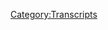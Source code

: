 {{DEFAULTSORT:
    #_TRANSCRIPT_0115:January 2, 2018
}}{{Transcript
    | title         = [[115: January 2, 2018]]
    | caption       = [https://knowledgefight.libsyn.com/knowledge-fight-jan-2-2018 Listen to this episode on Libsyn]
    | episodeNumber = [[115: January 2, 2018|115]]
    | length        = 02:09:25
}}

{{MessageBox
    | header     = Warning: Bot Generated Content
    | text       = This transcript was automatically generated by transcription software and likely contains many mistakes and misattributions. Please check the audio for definitive quotes, attribution, and context.
    | image      = N3yvass4myg91.webp
    | imagewidth = 50px
    | id         = warning
}}

{{TranscriptBlock
    | name      = Unknown Speaker
    | timestamp = 00:00:00.000
    | text      = Andy in Kansas you're on the air. Thanks for holding
}}

{{TranscriptBlock
    | name      = Unknown Speaker
    | timestamp = 00:00:03.839
    | text      = Hello Alex, I'm a person color. I'm a huge fan. I love your work. I love you. Hey everybody. Welcome back to knowledge fight
}}

{{TranscriptBlock
    | name      = Unknown Speaker
    | timestamp = 00:00:10.339
    | text      = I'm Dan. I'm Jordan. We're a couple dudes like to sit around drink novelty beverages and talk a little bit about Alex Jones
}}

{{TranscriptBlock
    | name      = Unknown Speaker
    | timestamp = 00:00:15.480
    | text      = Yes, indeed. And after a year, I look back and think about how we started
}}

{{TranscriptBlock
    | name      = Unknown Speaker
    | timestamp = 00:00:20.859
    | text      = Drinking three bottles of wine every night. We had much more antioxidants back in those days. We were very
}}

{{TranscriptBlock
    | name      = Unknown Speaker
    | timestamp = 00:00:27.500
    | text      = We would survive that was that was when?
}}

{{TranscriptBlock
    | name      = Unknown Speaker
    | timestamp = 00:00:31.719
    | text      = We found out that you know a lot about Alex Jones and you don't know anything a year ago literally knew nothing
}}

{{TranscriptBlock
    | name      = Unknown Speaker
    | timestamp = 00:00:38.259
    | text      = Yes, I hope it was now I know too much
}}

{{TranscriptBlock
    | name      = Unknown Speaker
    | timestamp = 00:00:40.439
    | text      = This is the show where we drink novelty vouchers and talk about Alex Jones indeed
}}

{{TranscriptBlock
    | name      = Unknown Speaker
    | timestamp = 00:00:43.679
    | text      = But I was thinking about it and it is it is our anniversary
}}

{{TranscriptBlock
    | name      = Unknown Speaker
    | timestamp = 00:00:46.560
    | text      = We've been doing this literally for a year now one year perfectly a lot of podcasts in a year put out maybe 52 episodes
}}

{{TranscriptBlock
    | name      = Unknown Speaker
    | timestamp = 00:00:53.520
    | text      = So podcast put out like 20 something or whatever. We put out like a hundred
}}

{{TranscriptBlock
    | name      = Unknown Speaker
    | timestamp = 00:01:02.880
    | text      = This is ridiculous, I don't know what we're trying to prove here. We've got a pretty big back catalog
}}

{{TranscriptBlock
    | name      = Unknown Speaker
    | timestamp = 00:01:08.000
    | text      = Yeah, I was thinking about it though. And I realized yeah, a lot of people celebrate their hundredth episode and we're like, dude
}}

{{TranscriptBlock
    | name      = Unknown Speaker
    | timestamp = 00:01:13.159
    | text      = I don't even know when that happened. We put out too many. Yeah, we it happened and we didn't notice it
}}

{{TranscriptBlock
    | name      = Unknown Speaker
    | timestamp = 00:01:17.840
    | text      = But I was thinking back about it and I realized that one of the things that
}}

{{TranscriptBlock
    | name      = Unknown Speaker
    | timestamp = 00:01:24.200
    | text      = Is is kind of interesting to reflect on is that had that first episode on January 2nd of?
}}

{{TranscriptBlock
    | name      = Unknown Speaker
    | timestamp = 00:01:31.519
    | text      = 2017 not been what it was
}}

{{TranscriptBlock
    | name      = Unknown Speaker
    | timestamp = 00:01:33.280
    | text      = I don't know if we would have continued and so I'd like to take a moment to replay what I think is the clip
}}

{{TranscriptBlock
    | name      = Unknown Speaker
    | timestamp = 00:01:39.280
    | text      = That made us end up doing this show. We might have given up had it not been for this clip
}}

{{TranscriptBlock
    | name      = Unknown Speaker
    | timestamp = 00:01:44.640
    | text      = You
}}

{{TranscriptBlock
    | name      = Unknown Speaker
    | timestamp = 00:01:48.120
    | text      = Talk about canary in the coal line the globalists wouldn't move against Netanyahu as WikiLeaks shows
}}

{{TranscriptBlock
    | name      = Unknown Speaker
    | timestamp = 00:01:53.159
    | text      = They're planning to do via Soros if they weren't planning to have people ready to imprison him or kill him if he starts trying
}}

{{TranscriptBlock
    | name      = Unknown Speaker
    | timestamp = 00:02:00.120
    | text      = to
}}

{{TranscriptBlock
    | name      = Unknown Speaker
    | timestamp = 00:02:00.680
    | text      = spill the beans on stuff
}}

{{TranscriptBlock
    | name      = Unknown Speaker
    | timestamp = 00:02:04.019
    | text      = Because Netanyahu has been involved in everything
}}

{{TranscriptBlock
    | name      = Unknown Speaker
    | timestamp = 00:02:06.400
    | text      = Good bad ugly you name it and if they're if they move against Netanyahu, that means they're moving against Trump bet your bottom
}}

{{TranscriptBlock
    | name      = Unknown Speaker
    | timestamp = 00:02:12.879
    | text      = buck buck
}}

{{TranscriptBlock
    | name      = Unknown Speaker
    | timestamp = 00:02:14.759
    | text      = Whoa, I mean this is in a readable
}}

{{TranscriptBlock
    | name      = Unknown Speaker
    | timestamp = 00:02:18.719
    | text      = Just red alert red alert red alert. This is getting crazy
}}

{{TranscriptBlock
    | name      = Unknown Speaker
    | timestamp = 00:02:24.479
    | text      = Okay
}}

{{TranscriptBlock
    | name      = Unknown Speaker
    | timestamp = 00:02:27.520
    | text      = This is so freaking out of control
}}

{{TranscriptBlock
    | name      = Unknown Speaker
    | timestamp = 00:02:31.840
    | text      = It's time to pray
}}

{{TranscriptBlock
    | name      = Unknown Speaker
    | timestamp = 00:02:34.840
    | text      = Please help us
}}

{{TranscriptBlock
    | name      = Unknown Speaker
    | timestamp = 00:02:36.840
    | text      = If that had not happened there's a decent chance that we would have been like this guy's just an angry insane person
}}

{{TranscriptBlock
    | name      = Unknown Speaker
    | timestamp = 00:02:43.039
    | text      = And we might not have ended up going down this road
}}

{{TranscriptBlock
    | name      = Unknown Speaker
    | timestamp = 00:02:46.240
    | text      = I remember that now. I lost my shit. Nothing better than it's time to pray long pause. It's time to pray
}}

{{TranscriptBlock
    | name      = Unknown Speaker
    | timestamp = 00:02:53.400
    | text      = Dear Heavenly Father. Yeah, so good. So Jordan here in 2018. I intend to make some difference
}}

{{TranscriptBlock
    | name      = Unknown Speaker
    | timestamp = 00:03:00.960
    | text      = Different approaches in the show. Okay, the show itself will probably be about the same, but there's some things
}}

{{TranscriptBlock
    | name      = Unknown Speaker
    | timestamp = 00:03:05.719
    | text      = I'm gonna try and implement that I think will help us moving forward and one of them is I'm taking a much
}}

{{TranscriptBlock
    | name      = Unknown Speaker
    | timestamp = 00:03:10.560
    | text      = Closer look at a lot of Alex Jones's primary sources and villains
}}

{{TranscriptBlock
    | name      = Unknown Speaker
    | timestamp = 00:03:14.159
    | text      = Okay, and if people want to go to the road rogues gallery, so to speak. Yeah
}}

{{TranscriptBlock
    | name      = Unknown Speaker
    | timestamp = 00:03:18.199
    | text      = Yeah for sure and on the website on knowledge fight calm
}}

{{TranscriptBlock
    | name      = Unknown Speaker
    | timestamp = 00:03:21.560
    | text      = We have the first post up of these and it is an exploration of the club of Rome
}}

{{TranscriptBlock
    | name      = Unknown Speaker
    | timestamp = 00:03:26.879
    | text      = There's a group that Alex thinks is some sort of evil globalist group
}}

{{TranscriptBlock
    | name      = Unknown Speaker
    | timestamp = 00:03:30.599
    | text      = I went and read a bunch of their documents and discuss why he's a liar about them and there will be way more of this
}}

{{TranscriptBlock
    | name      = Unknown Speaker
    | timestamp = 00:03:36.439
    | text      = In this year, I'm very excited. I hope people come along
}}

{{TranscriptBlock
    | name      = Unknown Speaker
    | timestamp = 00:03:40.120
    | text      = Make me feel even more inadequate. I post once a week. No, and you're like, okay
}}

{{TranscriptBlock
    | name      = Unknown Speaker
    | timestamp = 00:03:45.759
    | text      = I'll put out six to twelve articles every single day and I'm gonna do all the research myself as well
}}

{{TranscriptBlock
    | name      = Unknown Speaker
    | timestamp = 00:03:52.159
    | text      = It's not that it's more
}}

{{TranscriptBlock
    | name      = Unknown Speaker
    | timestamp = 00:03:53.800
    | text      = That Alex and present-day is boring me and it's more fun for me to dive back into these primary sources
}}

{{TranscriptBlock
    | name      = Unknown Speaker
    | timestamp = 00:03:59.280
    | text      = So I can try and actually find some little kernels of truth and figure out where he is why he is
}}

{{TranscriptBlock
    | name      = Unknown Speaker
    | timestamp = 00:04:04.719
    | text      = Misrepresenting various things right? Right. It's intellectually way more interesting than hearing him scream about nothing
}}

{{TranscriptBlock
    | name      = Unknown Speaker
    | timestamp = 00:04:10.020
    | text      = Right, which is what we're gonna be going over today. It's time to pray it is it is time to pray also update
}}

{{TranscriptBlock
    | name      = Unknown Speaker
    | timestamp = 00:04:17.259
    | text      = Yeah
}}

{{TranscriptBlock
    | name      = Unknown Speaker
    | timestamp = 00:04:18.759
    | text      = We had I have started researching for our first
}}

{{TranscriptBlock
    | name      = Unknown Speaker
    | timestamp = 00:04:22.920
    | text      = Breakdown of one of his documentaries. Okay, we'll be doing endgame first. Okay, because that's the one he brings up the most
}}

{{TranscriptBlock
    | name      = Unknown Speaker
    | timestamp = 00:04:28.959
    | text      = right and
}}

{{TranscriptBlock
    | name      = Unknown Speaker
    | timestamp = 00:04:30.639
    | text      = Let me tell you Jordan. I got 16 seconds into the documentary before I had to go read an entire book
}}

{{TranscriptBlock
    | name      = Unknown Speaker
    | timestamp = 00:04:39.800
    | text      = So that's the level of
}}

{{TranscriptBlock
    | name      = Unknown Speaker
    | timestamp = 00:04:42.399
    | text      = Yeah, so
}}

{{TranscriptBlock
    | name      = Unknown Speaker
    | timestamp = 00:04:44.120
    | text      = Anyway, the point is we got a lot of stuff coming down the pike and it's very exciting
}}

{{TranscriptBlock
    | name      = Unknown Speaker
    | timestamp = 00:04:49.120
    | text      = But today down the pike pike pike pipe pipe around the pike
}}

{{TranscriptBlock
    | name      = Unknown Speaker
    | timestamp = 00:04:53.519
    | text      = Is that what you've all have you always been saying coming down the pike now that you put me on the spot?
}}

{{TranscriptBlock
    | name      = Unknown Speaker
    | timestamp = 00:04:58.199
    | text      = I don't know. I think you have might have anyway
}}

{{TranscriptBlock
    | name      = Unknown Speaker
    | timestamp = 00:05:01.199
    | text      = Today we're gonna be going over the January 2nd
}}

{{TranscriptBlock
    | name      = Unknown Speaker
    | timestamp = 00:05:04.639
    | text      = 2018 episode right the today's as we're recording this indeed here on Tuesday
}}

{{TranscriptBlock
    | name      = Unknown Speaker
    | timestamp = 00:05:10.519
    | text      = But before we do I'd like to give a shout out to someone who is now a foreign policy wall
}}

{{TranscriptBlock
    | name      = Unknown Speaker
    | timestamp = 00:05:15.519
    | text      = Oh shit, someone has upped their donation and we very much appreciate it
}}

{{TranscriptBlock
    | name      = Unknown Speaker
    | timestamp = 00:05:20.360
    | text      = So this is a shout out going out to you Andrew. Thank you so much
}}

{{TranscriptBlock
    | name      = Unknown Speaker
    | timestamp = 00:05:23.279
    | text      = I'm a policy wonk four stars. Go home to your mother and tell her you're brilliant. Thank you so much
}}

{{TranscriptBlock
    | name      = Unknown Speaker
    | timestamp = 00:05:28.079
    | text      = Thank you so much. Thank you so much Andrew
}}

{{TranscriptBlock
    | name      = Unknown Speaker
    | timestamp = 00:05:30.120
    | text      = If you'd like to become a policy wonk or foreign policy wonk
}}

{{TranscriptBlock
    | name      = Unknown Speaker
    | timestamp = 00:05:32.680
    | text      = You can go to our website knowledgefight.com click the support the show button and you will achieve some sort of wonkery status
}}

{{TranscriptBlock
    | name      = Unknown Speaker
    | timestamp = 00:05:38.759
    | text      = And Andrew if you raise it up by five cents, we all get to hear about a bag full of poo. Yeah
}}

{{TranscriptBlock
    | name      = Unknown Speaker
    | timestamp = 00:05:45.160
    | text      = So Jordan today, yes, January 2nd, right?
}}

{{TranscriptBlock
    | name      = Unknown Speaker
    | timestamp = 00:05:48.800
    | text      = We've not encountered Alex Jones in the present for a little bit because you know, we've been over holiday and what-have-you
}}

{{TranscriptBlock
    | name      = Unknown Speaker
    | timestamp = 00:05:56.360
    | text      = and
}}

{{TranscriptBlock
    | name      = Unknown Speaker
    | timestamp = 00:05:59.480
    | text      = He's Alex
}}

{{TranscriptBlock
    | name      = Unknown Speaker
    | timestamp = 00:06:06.480
    | text      = Maybe he turns over a new leaf. Nope, maybe maybe in 2018
}}

{{TranscriptBlock
    | name      = Unknown Speaker
    | timestamp = 00:06:11.160
    | text      = he decides what he really wanted to do a show about was a
}}

{{TranscriptBlock
    | name      = Unknown Speaker
    | timestamp = 00:06:15.360
    | text      = A relative gardening skills. No, he does not do that
}}

{{TranscriptBlock
    | name      = Unknown Speaker
    | timestamp = 00:06:18.680
    | text      = But for the chat room thumb from what I've heard our novelty beverage today is Arnold Palmer half-and-half zero calories
}}

{{TranscriptBlock
    | name      = Unknown Speaker
    | timestamp = 00:06:24.279
    | text      = That's what we do. You can stop grilling
}}

{{TranscriptBlock
    | name      = Unknown Speaker
    | timestamp = 00:06:26.879
    | text      = Us about it. Anyway, let's get to this show
}}

{{TranscriptBlock
    | name      = Unknown Speaker
    | timestamp = 00:06:29.680
    | text      = We got an out-of-context drop to start things off which is actually Alex Jones addressing a very hot topic. Okay
}}

{{TranscriptBlock
    | name      = Unknown Speaker
    | timestamp = 00:06:36.000
    | text      = All that UFO news was obviously put out as a distraction from the Trump agenda. Okay?
}}

{{TranscriptBlock
    | name      = Unknown Speaker
    | timestamp = 00:06:41.279
    | text      = Okay. All right
}}

{{TranscriptBlock
    | name      = Unknown Speaker
    | timestamp = 00:06:43.279
    | text      = Okay, wait, I
}}

{{TranscriptBlock
    | name      = Unknown Speaker
    | timestamp = 00:06:45.720
    | text      = Mean, I guess his his position on it. You could sum up as we've all known those
}}

{{TranscriptBlock
    | name      = Unknown Speaker
    | timestamp = 00:06:56.600
    | text      = We've heard about that news before no, those are real
}}

{{TranscriptBlock
    | name      = Unknown Speaker
    | timestamp = 00:07:00.000
    | text      = No
}}

{{TranscriptBlock
    | name      = Unknown Speaker
    | timestamp = 00:07:00.399
    | text      = That's a hundred percent is trying to bring aliens back to the United States after they have been offshoring all of their tax dollars
}}

{{TranscriptBlock
    | name      = Unknown Speaker
    | timestamp = 00:07:08.240
    | text      = Trump is trying to get these holographic med beds going. We don't need to be hearing about this bullshit. Oh, yeah
}}

{{TranscriptBlock
    | name      = Unknown Speaker
    | timestamp = 00:07:14.519
    | text      = Anyway, oh man
}}

{{TranscriptBlock
    | name      = Unknown Speaker
    | timestamp = 00:07:16.399
    | text      = So I can't wait for the New York Times to finally really get to the bottom of the spider leadership
}}

{{TranscriptBlock
    | name      = Unknown Speaker
    | timestamp = 00:07:21.360
    | text      = Oh, that'd be great. They have been fucking with us this whole time. They say that spider leadership is not a big deal fake news
}}

{{TranscriptBlock
    | name      = Unknown Speaker
    | timestamp = 00:07:28.879
    | text      = So in this in this first clip we're gonna be playing this is where Alex sort of starts off the show and it's actually I
}}

{{TranscriptBlock
    | name      = Unknown Speaker
    | timestamp = 00:07:34.480
    | text      = Would say in a very weird place. He's in a weird place. It might be a little bit unexpected
}}

{{TranscriptBlock
    | name      = Unknown Speaker
    | timestamp = 00:07:39.759
    | text      = Little hungover Roger Stone's talked about this. I've looked at how Trump's businesses are set up and so on the surface
}}

{{TranscriptBlock
    | name      = Unknown Speaker
    | timestamp = 00:07:45.439
    | text      = He's probably only worth a couple billion dollars of liquid cash
}}

{{TranscriptBlock
    | name      = Unknown Speaker
    | timestamp = 00:07:48.560
    | text      = But when it comes to buildings and infrastructure and things he owns, it's probably 30 40 billion
}}

{{TranscriptBlock
    | name      = Unknown Speaker
    | timestamp = 00:07:54.480
    | text      = But Trump knows that that'll make it look like he's not successful in the big
}}

{{TranscriptBlock
    | name      = Unknown Speaker
    | timestamp = 00:07:59.279
    | text      = grouping of other billionaires and
}}

{{TranscriptBlock
    | name      = Unknown Speaker
    | timestamp = 00:08:01.279
    | text      = That's why he doesn't release his tax returns
}}

{{TranscriptBlock
    | name      = Unknown Speaker
    | timestamp = 00:08:05.560
    | text      = They've been released in the past that's exactly what they show
}}

{{TranscriptBlock
    | name      = Unknown Speaker
    | timestamp = 00:08:10.040
    | text      = Last time was what ten years ago
}}

{{TranscriptBlock
    | name      = Unknown Speaker
    | timestamp = 00:08:12.959
    | text      = But if you look at the type of business he has then you understand why he wants an American first policy
}}

{{TranscriptBlock
    | name      = Unknown Speaker
    | timestamp = 00:08:19.439
    | text      = He's about
}}

{{TranscriptBlock
    | name      = Unknown Speaker
    | timestamp = 00:08:20.959
    | text      = actual infrastructure actual property actual service-based economy
}}

{{TranscriptBlock
    | name      = Unknown Speaker
    | timestamp = 00:08:25.519
    | text      = And to have that you gotta have a good industrial based society a wealthy society
}}

{{TranscriptBlock
    | name      = Unknown Speaker
    | timestamp = 00:08:31.439
    | text      = So Trump does well off of Americans doing well
}}

{{TranscriptBlock
    | name      = Unknown Speaker
    | timestamp = 00:08:34.720
    | text      = He does well off of prosperity
}}

{{TranscriptBlock
    | name      = Unknown Speaker
    | timestamp = 00:08:36.860
    | text      = He's not a globalist that wants vertical integration and to have a post-industrial world with the mass of people poor
}}

{{TranscriptBlock
    | name      = Unknown Speaker
    | timestamp = 00:08:43.120
    | text      = But I wish he would release his tax returns now
}}

{{TranscriptBlock
    | name      = Unknown Speaker
    | timestamp = 00:08:46.600
    | text      = Not just federally
}}

{{TranscriptBlock
    | name      = Unknown Speaker
    | timestamp = 00:08:48.919
    | text      = But at a state-by-state basis if I would advise the president people need to get him this message
}}

{{TranscriptBlock
    | name      = Unknown Speaker
    | timestamp = 00:08:53.620
    | text      = I know he has people that monitor the broadcast to give him a synopsis
}}

{{TranscriptBlock
    | name      = Unknown Speaker
    | timestamp = 00:08:58.360
    | text      = He needs to really say his New York State returns or his New Jersey returns or something like that
}}

{{TranscriptBlock
    | name      = Unknown Speaker
    | timestamp = 00:09:03.639
    | text      = State returns to show the amounts. I'll guarantee you he's paying
}}

{{TranscriptBlock
    | name      = Unknown Speaker
    | timestamp = 00:09:09.720
    | text      = Hundreds of millions of dollars in property tax in those states that he then gets to write off federally
}}

{{TranscriptBlock
    | name      = Unknown Speaker
    | timestamp = 00:09:16.039
    | text      = Yeah, that's not a good guarantee for him to make no
}}

{{TranscriptBlock
    | name      = Unknown Speaker
    | timestamp = 00:09:18.559
    | text      = I would not guarantee that I do love the idea that he's starting off the year with like Trump
}}

{{TranscriptBlock
    | name      = Unknown Speaker
    | timestamp = 00:09:23.759
    | text      = You should release your tax returns, but just on a completely different level just on a the exact opposite again
}}

{{TranscriptBlock
    | name      = Unknown Speaker
    | timestamp = 00:09:30.159
    | text      = You're right, but you're doing it wrongly
}}

{{TranscriptBlock
    | name      = Unknown Speaker
    | timestamp = 00:09:31.879
    | text      = Well, it's like also be careful what you wish for because I think if those tax returns come I mean look
}}

{{TranscriptBlock
    | name      = Unknown Speaker
    | timestamp = 00:09:36.360
    | text      = Here's the bottom line if Alex Jones is correct in what he's saying in terms of like
}}

{{TranscriptBlock
    | name      = Unknown Speaker
    | timestamp = 00:09:41.299
    | text      = Oh, yeah, if Trump released his returns, you'd see he's losing so much money on this tax bill
}}

{{TranscriptBlock
    | name      = Unknown Speaker
    | timestamp = 00:09:46.159
    | text      = Those returns would have been released already. He would have plastered the internet with those
}}

{{TranscriptBlock
    | name      = Unknown Speaker
    | timestamp = 00:09:52.600
    | text      = How much of a victim I am I care about you of course
}}

{{TranscriptBlock
    | name      = Unknown Speaker
    | timestamp = 00:09:55.279
    | text      = Of course the fact that that hasn't happened none of it has happened right and the fact that Alex is basing this on stuff
}}

{{TranscriptBlock
    | name      = Unknown Speaker
    | timestamp = 00:10:01.159
    | text      = He's talked about with Roger Stone means that it's all not true. Absolutely. Not true
}}

{{TranscriptBlock
    | name      = Unknown Speaker
    | timestamp = 00:10:05.919
    | text      = Oh, maybe we find out that the tax bill really does hurt him because he actually is almost worth as much as you or I
}}

{{TranscriptBlock
    | name      = Unknown Speaker
    | timestamp = 00:10:13.399
    | text      = And everything is debt tax tax. We're like these tax things don't affect me at all cuz I'm worth shit. Yeah, exactly
}}

{{TranscriptBlock
    | name      = Unknown Speaker
    | timestamp = 00:10:21.399
    | text      = You can you know anything to be the tax bill does not affect people who do not pay taxes because we're too poor as we're
}}

{{TranscriptBlock
    | name      = Unknown Speaker
    | timestamp = 00:10:28.240
    | text      = exempt
}}

{{TranscriptBlock
    | name      = Unknown Speaker
    | timestamp = 00:10:29.799
    | text      = less than
}}

{{TranscriptBlock
    | name      = Unknown Speaker
    | timestamp = 00:10:31.679
    | text      = $5,000 now the only way it does affect us is in so far as we will not have roads very soon
}}

{{TranscriptBlock
    | name      = Unknown Speaker
    | timestamp = 00:10:37.440
    | text      = Sure, there will be infrastructure problems
}}

{{TranscriptBlock
    | name      = Unknown Speaker
    | timestamp = 00:10:39.700
    | text      = Which is interesting that Alex brings up that in his calculus of Trump's what what makes him do well. Oh, yeah
}}

{{TranscriptBlock
    | name      = Unknown Speaker
    | timestamp = 00:10:45.720
    | text      = he does well on a
}}

{{TranscriptBlock
    | name      = Unknown Speaker
    | timestamp = 00:10:48.480
    | text      = Property-based service economy, which I think means he likes it when people work in his buildings
}}

{{TranscriptBlock
    | name      = Unknown Speaker
    | timestamp = 00:10:54.720
    | text      = I would if I were him I guess how much he pays the people who work in his fucking buildings, man
}}

{{TranscriptBlock
    | name      = Unknown Speaker
    | timestamp = 00:11:00.000
    | text      = I think that would help us understand what he probably puts back into society
}}

{{TranscriptBlock
    | name      = Unknown Speaker
    | timestamp = 00:11:03.480
    | text      = But then at the same time
}}

{{TranscriptBlock
    | name      = Unknown Speaker
    | timestamp = 00:11:05.039
    | text      = You know analyses have been done of his businesses that show that he's largely just shifting debt around
}}

{{TranscriptBlock
    | name      = Unknown Speaker
    | timestamp = 00:11:10.279
    | text      = Yeah, like that's that's more what his business model is
}}

{{TranscriptBlock
    | name      = Unknown Speaker
    | timestamp = 00:11:12.879
    | text      = Yeah
}}

{{TranscriptBlock
    | name      = Unknown Speaker
    | timestamp = 00:11:13.159
    | text      = he's broke and
}}

{{TranscriptBlock
    | name      = Unknown Speaker
    | timestamp = 00:11:14.240
    | text      = Constantly rips off contractors constantly abuses people who can't fight back against him much like Alex stealing the Hillary for prison
}}

{{TranscriptBlock
    | name      = Unknown Speaker
    | timestamp = 00:11:21.960
    | text      = bumper sticker from stealing from a bumper sticker
}}

{{TranscriptBlock
    | name      = Unknown Speaker
    | timestamp = 00:11:24.799
    | text      = he saw it that's that you really start to get the sense that there's so much more of a spiritual connection between
}}

{{TranscriptBlock
    | name      = Unknown Speaker
    | timestamp = 00:11:30.559
    | text      = Trump and Alex Jones in terms of the kind of scam artists. They're right, right
}}

{{TranscriptBlock
    | name      = Unknown Speaker
    | timestamp = 00:11:34.919
    | text      = I don't think we necessarily tapped into early on but I think there's a lot more of that than we knew
}}

{{TranscriptBlock
    | name      = Unknown Speaker
    | timestamp = 00:11:40.399
    | text      = but anyway
}}

{{TranscriptBlock
    | name      = Unknown Speaker
    | timestamp = 00:11:41.740
    | text      = How much liquid cash do you think he has like Alex or Trump Trump?
}}

{{TranscriptBlock
    | name      = Unknown Speaker
    | timestamp = 00:11:45.799
    | text      = like if you
}}

{{TranscriptBlock
    | name      = Unknown Speaker
    | timestamp = 00:11:48.240
    | text      = Yeah, I was gonna say I was like if you asked Trump to buy you a cup of coffee would he be like
}}

{{TranscriptBlock
    | name      = Unknown Speaker
    | timestamp = 00:11:54.200
    | text      = Let me check my let me check my credit card to see
}}

{{TranscriptBlock
    | name      = Unknown Speaker
    | timestamp = 00:11:57.059
    | text      = I think I might have reached a little limit on this one. How do you think about Folgers?
}}

{{TranscriptBlock
    | name      = Unknown Speaker
    | timestamp = 00:12:04.820
    | text      = Yeah, and then the other thing in that clip in coffee isn't as good but let me tell you so it's quick
}}

{{TranscriptBlock
    | name      = Unknown Speaker
    | timestamp = 00:12:10.379
    | text      = It is fast. The other thing that I think is really fantastic is this
}}

{{TranscriptBlock
    | name      = Unknown Speaker
    | timestamp = 00:12:15.659
    | text      = Perspective like this. He's like look, you know
}}

{{TranscriptBlock
    | name      = Unknown Speaker
    | timestamp = 00:12:18.779
    | text      = He's not gonna put out his tax returns because then they do rich
}}

{{TranscriptBlock
    | name      = Unknown Speaker
    | timestamp = 00:12:22.299
    | text      = Oh, they you but he's not rich enough compared to these globalist billionaires, right?
}}

{{TranscriptBlock
    | name      = Unknown Speaker
    | timestamp = 00:12:27.100
    | text      = Yes, he has his pride to consider. He doesn't want to be seen as being lower down on the list
}}

{{TranscriptBlock
    | name      = Unknown Speaker
    | timestamp = 00:12:32.100
    | text      = I don't even know what that means. I don't either but I think it's what Roger told him
}}

{{TranscriptBlock
    | name      = Unknown Speaker
    | timestamp = 00:12:36.899
    | text      = I think that that's a that's a reasonable
}}

{{TranscriptBlock
    | name      = Unknown Speaker
    | timestamp = 00:12:39.740
    | text      = psychopathic
}}

{{TranscriptBlock
    | name      = Unknown Speaker
    | timestamp = 00:12:40.860
    | text      = Like explanation for it. He's like, yeah, okay
}}

{{TranscriptBlock
    | name      = Unknown Speaker
    | timestamp = 00:12:43.940
    | text      = Yeah, I believe it billionaires probably do know considering they probably own most of his shit
}}

{{TranscriptBlock
    | name      = Unknown Speaker
    | timestamp = 00:12:48.860
    | text      = Like that's the that's the thing that makes the most sense to me billionaires are looking at Trump being like what an asshole
}}

{{TranscriptBlock
    | name      = Unknown Speaker
    | timestamp = 00:12:55.700
    | text      = You're never gonna be a billionaire. You say you're a billionaire you aren't now. It's never gonna happen for you new
}}

{{TranscriptBlock
    | name      = Unknown Speaker
    | timestamp = 00:13:03.379
    | text      = so
}}

{{TranscriptBlock
    | name      = Unknown Speaker
    | timestamp = 00:13:05.299
    | text      = The episode goes on and he actually does we'll get back to it later
}}

{{TranscriptBlock
    | name      = Unknown Speaker
    | timestamp = 00:13:08.659
    | text      = He says that he should release his taxes a second time, which is like interesting. That's not just something you yeah
}}

{{TranscriptBlock
    | name      = Unknown Speaker
    | timestamp = 00:13:14.059
    | text      = That's weird. Not something you tossed off right, but one of the things that I was like
}}

{{TranscriptBlock
    | name      = Unknown Speaker
    | timestamp = 00:13:20.419
    | text      = It's kind of going back and forth through most of the episode while I was listening to like are we gonna cover this?
}}

{{TranscriptBlock
    | name      = Unknown Speaker
    | timestamp = 00:13:25.059
    | text      = We're gonna go back to the past
}}

{{TranscriptBlock
    | name      = Unknown Speaker
    | timestamp = 00:13:26.340
    | text      = What are we gonna do and one of the things that really encouraged me like now we got to go over this is that?
}}

{{TranscriptBlock
    | name      = Unknown Speaker
    | timestamp = 00:13:32.019
    | text      = Today is a day full of Alex Jones doing impressions
}}

{{TranscriptBlock
    | name      = Unknown Speaker
    | timestamp = 00:13:37.019
    | text      = Alright, he does a lot of it right now. I'm in he is like he's coming in hot
}}

{{TranscriptBlock
    | name      = Unknown Speaker
    | timestamp = 00:13:42.820
    | text      = I don't know what happened over the holiday. That's just like I got to get some voice acting work
}}

{{TranscriptBlock
    | name      = Unknown Speaker
    | timestamp = 00:13:49.299
    | text      = I got a cut back on info Wars Disney Disney. I already make Beauty and the Beast. I'd be a great Gaston
}}

{{TranscriptBlock
    | name      = Unknown Speaker
    | timestamp = 00:13:56.100
    | text      = I gotta show my range. Maybe they'll make a secret to Moana and I can be the bad guy
}}

{{TranscriptBlock
    | name      = Unknown Speaker
    | timestamp = 00:14:01.379
    | text      = I'm not sure in this next clip
}}

{{TranscriptBlock
    | name      = Unknown Speaker
    | timestamp = 00:14:03.659
    | text      = He lies a bit about China and tax incentives that they have put into place
}}

{{TranscriptBlock
    | name      = Unknown Speaker
    | timestamp = 00:14:09.139
    | text      = We'll discuss on the other end of the clip, but then he jumps into a prolong. He does not do a Chinese accent
}}

{{TranscriptBlock
    | name      = Unknown Speaker
    | timestamp = 00:14:14.980
    | text      = No, thankfully. Oh, man, that would be the most racist thing. You know what there's still ethnic problems
}}

{{TranscriptBlock
    | name      = Unknown Speaker
    | timestamp = 00:14:21.379
    | text      = I well I assume that I just didn't want to hear anything that sounded very similar to ching chong bing bong
}}

{{TranscriptBlock
    | name      = Unknown Speaker
    | timestamp = 00:14:27.220
    | text      = It's it's that's going to happen one of these days
}}

{{TranscriptBlock
    | name      = Unknown Speaker
    | timestamp = 00:14:31.100
    | text      = You see the economy roar back and China strikes back with zero, baby. You come here
}}

{{TranscriptBlock
    | name      = Unknown Speaker
    | timestamp = 00:14:36.340
    | text      = You come here with your Apple and Facebook and Twitter and all your other divisions and you will pay nothing
}}

{{TranscriptBlock
    | name      = Unknown Speaker
    | timestamp = 00:14:45.980
    | text      = While the communists have zero tax we have a 15
}}

{{TranscriptBlock
    | name      = Unknown Speaker
    | timestamp = 00:14:49.700
    | text      = But don't worry. We got Bernie Sanders white people don't know what it's like to be poor
}}

{{TranscriptBlock
    | name      = Unknown Speaker
    | timestamp = 00:14:55.779
    | text      = There are no white people there. Is that Bernie? No, it's Bernie. That's supposed to be Bernie. Oh and guess what?
}}

{{TranscriptBlock
    | name      = Unknown Speaker
    | timestamp = 00:15:02.539
    | text      = It goes on another 40 seconds. Hold on
}}

{{TranscriptBlock
    | name      = Unknown Speaker
    | timestamp = 00:15:04.620
    | text      = Anybody can do Bernie and he's doing like a
}}

{{TranscriptBlock
    | name      = Unknown Speaker
    | timestamp = 00:15:09.179
    | text      = Silly what what would you what would you call that like the the dumb guy and it's like a 80s mentally challenged
}}

{{TranscriptBlock
    | name      = Unknown Speaker
    | timestamp = 00:15:16.539
    | text      = Yeah, exactly. It's a bad hack stand-up. Yeah. Anyway, it goes on. Okay
}}

{{TranscriptBlock
    | name      = Unknown Speaker
    | timestamp = 00:15:20.980
    | text      = They're bad. They set my swindle universities have six houses and hundred thousand dollar cars
}}

{{TranscriptBlock
    | name      = Unknown Speaker
    | timestamp = 00:15:27.940
    | text      = with three thousand dollar suits
}}

{{TranscriptBlock
    | name      = Unknown Speaker
    | timestamp = 00:15:30.899
    | text      = The capitalist Alex Jones is wearing a $300
}}

{{TranscriptBlock
    | name      = Unknown Speaker
    | timestamp = 00:15:41.940
    | text      = Alex is wearing a $300 wool jacket and when we looked up Bernie Sanders coach, they're over $3,000
}}

{{TranscriptBlock
    | name      = Unknown Speaker
    | timestamp = 00:15:48.139
    | text      = So this goes on so now Bernie Sanders is looking up Bernie Sanders his own coat. He's speaking as
}}

{{TranscriptBlock
    | name      = Unknown Speaker
    | timestamp = 00:15:55.059
    | text      = But also this goes on a while, but he slips in there accidentally I have looked up how much Bernie Sanders clothes
}}

{{TranscriptBlock
    | name      = Unknown Speaker
    | timestamp = 00:16:11.500
    | text      = He's pledging
}}

{{TranscriptBlock
    | name      = Unknown Speaker
    | timestamp = 00:16:13.259
    | text      = He's resolving to intensify his struggle against trumpism and they took
}}

{{TranscriptBlock
    | name      = Unknown Speaker
    | timestamp = 00:16:23.340
    | text      = Now why do I raise all this
}}

{{TranscriptBlock
    | name      = Unknown Speaker
    | timestamp = 00:16:27.340
    | text      = Why do you raise all that Alex I should be clear he never answers his own he never answers that question
}}

{{TranscriptBlock
    | name      = Unknown Speaker
    | timestamp = 00:16:33.860
    | text      = He doesn't one of the things that he's lying a lot about is the situation with China
}}

{{TranscriptBlock
    | name      = Unknown Speaker
    | timestamp = 00:16:38.940
    | text      = What they did is I'll read here from the New York Times article
}}

{{TranscriptBlock
    | name      = Unknown Speaker
    | timestamp = 00:16:44.019
    | text      = China said on Thursday that it would temporarily exempt foreign companies from paying tax on their earnings a bid to keep American businesses from taking
}}

{{TranscriptBlock
    | name      = Unknown Speaker
    | timestamp = 00:16:50.460
    | text      = Their profits out of China following Washington's overhaul of the United States tax code
}}

{{TranscriptBlock
    | name      = Unknown Speaker
    | timestamp = 00:16:54.740
    | text      = There is however a catch to be eligible foreign companies must invest those earnings in sectors encouraged by China's government
}}

{{TranscriptBlock
    | name      = Unknown Speaker
    | timestamp = 00:17:01.179
    | text      = Including railways mining technology and agriculture according to a statement from the finance bring back those coal jobs indeed
}}

{{TranscriptBlock
    | name      = Unknown Speaker
    | timestamp = 00:17:07.259
    | text      = So despite its appeal as a manufacturing hub one where companies from around the world have set up operations to tap into a highly skilled
}}

{{TranscriptBlock
    | name      = Unknown Speaker
    | timestamp = 00:17:14.940
    | text      = Workforce and strong infrastructure China charges high taxes on top of a standard corporate tax rate of 25%
}}

{{TranscriptBlock
    | name      = Unknown Speaker
    | timestamp = 00:17:22.019
    | text      = Companies are required to make Social Security contributions and other payments that push their tax burden higher than it is in other countries
}}

{{TranscriptBlock
    | name      = Unknown Speaker
    | timestamp = 00:17:28.740
    | text      = So tax issues are not a good way to approach right the China
}}

{{TranscriptBlock
    | name      = Unknown Speaker
    | timestamp = 00:17:33.920
    | text      = business in difference or the difference that they get sort of a they go to China because they get very
}}

{{TranscriptBlock
    | name      = Unknown Speaker
    | timestamp = 00:17:41.000
    | text      = Skilled workers that they can pay very little right and they that kind of is a wash with the taxes
}}

{{TranscriptBlock
    | name      = Unknown Speaker
    | timestamp = 00:17:46.880
    | text      = The tax issue is not really
}}

{{TranscriptBlock
    | name      = Unknown Speaker
    | timestamp = 00:17:49.240
    | text      = necessarily one of the big the red boons that businesses have
}}

{{TranscriptBlock
    | name      = Unknown Speaker
    | timestamp = 00:17:52.579
    | text      = Also, Alex didn't read the rest of this article because this is what is this is what he's referencing because down at the end
}}

{{TranscriptBlock
    | name      = Unknown Speaker
    | timestamp = 00:17:57.960
    | text      = It says here Bernie Sanders's codes cost
}}

{{TranscriptBlock
    | name      = Unknown Speaker
    | timestamp = 00:18:00.259
    | text      = $3,000
}}

{{TranscriptBlock
    | name      = Unknown Speaker
    | timestamp = 00:18:03.380
    | text      = Could you read the whole article in that voice? No, cuz I'm about to read everything in that voice credible
}}

{{TranscriptBlock
    | name      = Unknown Speaker
    | timestamp = 00:18:10.140
    | text      = But to who or what? No, what is that? It's offensive to improv people
}}

{{TranscriptBlock
    | name      = Unknown Speaker
    | timestamp = 00:18:16.220
    | text      = sketch actors to
}}

{{TranscriptBlock
    | name      = Unknown Speaker
    | timestamp = 00:18:18.019
    | text      = Saturday Night Live
}}

{{TranscriptBlock
    | name      = Unknown Speaker
    | timestamp = 00:18:20.700
    | text      = If you read our our friend Peter John Burns
}}

{{TranscriptBlock
    | name      = Unknown Speaker
    | timestamp = 00:18:24.700
    | text      = There's no way to offend improv people
}}

{{TranscriptBlock
    | name      = Unknown Speaker
    | timestamp = 00:18:27.500
    | text      = So I know Alex didn't read this article because at the end it says here
}}

{{TranscriptBlock
    | name      = Unknown Speaker
    | timestamp = 00:18:31.819
    | text      = Regardless business lobbying groups here say it is unlikely that the Chinese government's latest measures would be significant enough to keep many American companies from
}}

{{TranscriptBlock
    | name      = Unknown Speaker
    | timestamp = 00:18:39.579
    | text      = repatriating profits sounds about right so in the end the the
}}

{{TranscriptBlock
    | name      = Unknown Speaker
    | timestamp = 00:18:43.220
    | text      = Experts who weighed in on it have said it's not really a big deal that people are still gonna move their money back
}}

{{TranscriptBlock
    | name      = Unknown Speaker
    | timestamp = 00:18:48.460
    | text      = This isn't enough to keep people here right because they're all there's other tax issues and there's other
}}

{{TranscriptBlock
    | name      = Unknown Speaker
    | timestamp = 00:18:52.539
    | text      = like China's added a bunch of new laws in the last year or two that have made the the like
}}

{{TranscriptBlock
    | name      = Unknown Speaker
    | timestamp = 00:18:59.740
    | text      = Getting money out of the country incredibly complicated in terms of if you want to keep your business there
}}

{{TranscriptBlock
    | name      = Unknown Speaker
    | timestamp = 00:19:04.839
    | text      = So there's all kinds of other things at play. Alex is just dismissing all of them. That's interesting. Why would they
}}

{{TranscriptBlock
    | name      = Unknown Speaker
    | timestamp = 00:19:10.660
    | text      = Why would they then make that move?
}}

{{TranscriptBlock
    | name      = Unknown Speaker
    | timestamp = 00:19:13.559
    | text      = Knowing or at least having been told I would assume that it won't make a difference
}}

{{TranscriptBlock
    | name      = Unknown Speaker
    | timestamp = 00:19:18.779
    | text      = Excuse me. I don't know. I think that they're hoping it will make some difference and you got to think about like what other plays
}}

{{TranscriptBlock
    | name      = Unknown Speaker
    | timestamp = 00:19:24.859
    | text      = Can they make you know, I could
}}

{{TranscriptBlock
    | name      = Unknown Speaker
    | timestamp = 00:19:28.740
    | text      = Do more where's the?
}}

{{TranscriptBlock
    | name      = Unknown Speaker
    | timestamp = 00:19:31.220
    | text      = This this article also lays out like China sets tight rules on how much money flows out of the country as a way of controlling
}}

{{TranscriptBlock
    | name      = Unknown Speaker
    | timestamp = 00:19:37.700
    | text      = the value of its currency keeping the financial system stable a
}}

{{TranscriptBlock
    | name      = Unknown Speaker
    | timestamp = 00:19:41.180
    | text      = significant repatriation of foreign earnings could set off a broader capital flight and weaken the country's currency and a sharp fall in the
}}

{{TranscriptBlock
    | name      = Unknown Speaker
    | timestamp = 00:19:47.940
    | text      = And a sharp fall in the currency could spark a vicious cycle with even more companies and possibly
}}

{{TranscriptBlock
    | name      = Unknown Speaker
    | timestamp = 00:19:52.859
    | text      = individuals looking to minimize losses by moving their money out of China and then you get some hyperinflation going on and we're in real
}}

{{TranscriptBlock
    | name      = Unknown Speaker
    | timestamp = 00:19:59.660
    | text      = Trouble with China exactly. So I mean at the end of the day what they're doing is just trying to mitigate whatever damage
}}

{{TranscriptBlock
    | name      = Unknown Speaker
    | timestamp = 00:20:05.960
    | text      = That's going to do right
}}

{{TranscriptBlock
    | name      = Unknown Speaker
    | timestamp = 00:20:07.160
    | text      = And then at the same time the illusion that this
}}

{{TranscriptBlock
    | name      = Unknown Speaker
    | timestamp = 00:20:09.779
    | text      = Repatriated money that's gonna come back is gonna in any way help any of us know is absurd
}}

{{TranscriptBlock
    | name      = Unknown Speaker
    | timestamp = 00:20:14.779
    | text      = It's all just gonna go back to CEOs and maybe investment into companies, but not in the now
}}

{{TranscriptBlock
    | name      = Unknown Speaker
    | timestamp = 00:20:20.819
    | text      = They're all buying back their own funds to write what they're doing with
}}

{{TranscriptBlock
    | name      = Unknown Speaker
    | timestamp = 00:20:24.059
    | text      = All of that money is then inflating the value of their own companies. None of it is real. It's all
}}

{{TranscriptBlock
    | name      = Unknown Speaker
    | timestamp = 00:20:30.500
    | text      = Imaginary right like everything that they're doing keep going. Yeah, everything they're doing is is magical
}}

{{TranscriptBlock
    | name      = Unknown Speaker
    | timestamp = 00:20:36.579
    | text      = Like there's no there's no thing. It's not like they're building a thing
}}

{{TranscriptBlock
    | name      = Unknown Speaker
    | timestamp = 00:20:40.140
    | text      = It's just like if we move money over here money becomes here. Like it doesn't make any sense
}}

{{TranscriptBlock
    | name      = Unknown Speaker
    | timestamp = 00:20:45.619
    | text      = Yeah, so let's move along though because we can't we can't spend this entire episode talking about. Oh, I'm gonna get it
}}

{{TranscriptBlock
    | name      = Unknown Speaker
    | timestamp = 00:20:52.980
    | text      = There might be some more points we can bring up whatever you like, but
}}

{{TranscriptBlock
    | name      = Unknown Speaker
    | timestamp = 00:20:56.819
    | text      = There's a there's a bigger narrative afoot on this episode and that is that there's an article in the Metro the UK
}}

{{TranscriptBlock
    | name      = Unknown Speaker
    | timestamp = 00:21:04.140
    | text      = publication about how adults should buy their children's sex toys and
}}

{{TranscriptBlock
    | name      = Unknown Speaker
    | timestamp = 00:21:08.059
    | text      = And we'll get into that. All right as we get into that
}}

{{TranscriptBlock
    | name      = Unknown Speaker
    | timestamp = 00:21:11.460
    | text      = All right, but that is just the launching point for another impression
}}

{{TranscriptBlock
    | name      = Unknown Speaker
    | timestamp = 00:21:18.539
    | text      = This one this one is not as offensive
}}

{{TranscriptBlock
    | name      = Unknown Speaker
    | timestamp = 00:21:22.940
    | text      = From an audio standpoint, but Oh words are much more offensive. All right, so strap it in
}}

{{TranscriptBlock
    | name      = Unknown Speaker
    | timestamp = 00:21:29.220
    | text      = And now that's why I'm so gaga over Trump. He's delivering just fairness. Ah What happened?
}}

{{TranscriptBlock
    | name      = Unknown Speaker
    | timestamp = 00:21:41.619
    | text      = No, that's a real question what happened I apologize I started the wrong clip
}}

{{TranscriptBlock
    | name      = Unknown Speaker
    | timestamp = 00:21:45.259
    | text      = I think he's literally asking us the question what happened one year in and I finally start the wrong clip. So here's the right one
}}

{{TranscriptBlock
    | name      = Unknown Speaker
    | timestamp = 00:21:52.259
    | text      = Columnist says parents should buy their kids sex toys. That is the big daily newspaper in
}}

{{TranscriptBlock
    | name      = Unknown Speaker
    | timestamp = 00:21:59.819
    | text      = London the Metro
}}

{{TranscriptBlock
    | name      = Unknown Speaker
    | timestamp = 00:22:02.299
    | text      = Remember Jocelyn elders coming in as the new head of the
}}

{{TranscriptBlock
    | name      = Unknown Speaker
    | timestamp = 00:22:06.420
    | text      = New head of the Surgeon General back under Bill Clinton. She had to step down. She's like
}}

{{TranscriptBlock
    | name      = Unknown Speaker
    | timestamp = 00:22:10.900
    | text      = Watch her do with the kindergarten children. We have to find that clip. I played it years ago. I first got on air in 90
}}

{{TranscriptBlock
    | name      = Unknown Speaker
    | timestamp = 00:22:17.819
    | text      = 1995 she said it a few years before that man. You gotta have the school reach down and grab their little wee-wee's
}}

{{TranscriptBlock
    | name      = Unknown Speaker
    | timestamp = 00:22:25.619
    | text      = And help them. Yes
}}

{{TranscriptBlock
    | name      = Unknown Speaker
    | timestamp = 00:22:27.319
    | text      = she said reach down and grab them and help them with their little and their little when they at nap time at the
}}

{{TranscriptBlock
    | name      = Unknown Speaker
    | timestamp = 00:22:38.380
    | text      = See
}}

{{TranscriptBlock
    | name      = Unknown Speaker
    | timestamp = 00:22:39.740
    | text      = So so no, they've been really raring to push this openly for a long time. Oh and so were the Muslims
}}

{{TranscriptBlock
    | name      = Unknown Speaker
    | timestamp = 00:22:45.400
    | text      = That's what the globalists love Islam. So
}}

{{TranscriptBlock
    | name      = Unknown Speaker
    | timestamp = 00:22:48.680
    | text      = notoriously
}}

{{TranscriptBlock
    | name      = Unknown Speaker
    | timestamp = 00:22:50.119
    | text      = Notorious lovers of sex toys
}}

{{TranscriptBlock
    | name      = Unknown Speaker
    | timestamp = 00:22:54.319
    | text      = Hey, I so that was bugs the elders
}}

{{TranscriptBlock
    | name      = Unknown Speaker
    | timestamp = 00:23:02.920
    | text      = Bugs the elders the pedophile, I mean that's a great character
}}

{{TranscriptBlock
    | name      = Unknown Speaker
    | timestamp = 00:23:06.400
    | text      = It goes back to Jocelyn elders just saying that maybe masturbation is something that should be taught
}}

{{TranscriptBlock
    | name      = Unknown Speaker
    | timestamp = 00:23:10.920
    | text      = Yeah, it's even like after she got fired. She got interviewed about it and she clarified. She's like I wasn't saying
}}

{{TranscriptBlock
    | name      = Unknown Speaker
    | timestamp = 00:23:16.480
    | text      = Like people are taking this way out of context. I was just saying that people shouldn't teach kids that it's wrong
}}

{{TranscriptBlock
    | name      = Unknown Speaker
    | timestamp = 00:23:22.400
    | text      = Yeah, that's okay. Maybe instead of I didn't say give them guidance on how to do it
}}

{{TranscriptBlock
    | name      = Unknown Speaker
    | timestamp = 00:23:27.740
    | text      = Maybe instead of putting putting a lifetime of shame onto your 14 year old who really can't even control himself or even 10
}}

{{TranscriptBlock
    | name      = Unknown Speaker
    | timestamp = 00:23:35.680
    | text      = You know, yeah 10 people are a lot of people are going through puberty
}}

{{TranscriptBlock
    | name      = Unknown Speaker
    | timestamp = 00:23:38.559
    | text      = I wasn't I was still we're starting to have those feelings
}}

{{TranscriptBlock
    | name      = Unknown Speaker
    | timestamp = 00:23:42.359
    | text      = It wasn't until it wasn't until the the backwash of four years of shame
}}

{{TranscriptBlock
    | name      = Unknown Speaker
    | timestamp = 00:23:48.640
    | text      = Came out that I was for masturbating forever. That's what I'm doing. All right, but but so that that impressions bad
}}

{{TranscriptBlock
    | name      = Unknown Speaker
    | timestamp = 00:23:54.960
    | text      = He's lying about Jocelyn elders. He's like course we have that clip. You don't have that fucking clip
}}

{{TranscriptBlock
    | name      = Unknown Speaker
    | timestamp = 00:23:59.799
    | text      = What clip is it? What clip would she?
}}

{{TranscriptBlock
    | name      = Unknown Speaker
    | timestamp = 00:24:03.400
    | text      = Touch their wheelie. Yeah
}}

{{TranscriptBlock
    | name      = Unknown Speaker
    | timestamp = 00:24:05.400
    | text      = And then he gets into Jimmy Stewart at the end. Oh, that's another great quote of
}}

{{TranscriptBlock
    | name      = Unknown Speaker
    | timestamp = 00:24:09.440
    | text      = Jocelyn elders that I found when I was looking
}}

{{TranscriptBlock
    | name      = Unknown Speaker
    | timestamp = 00:24:13.160
    | text      = No, like she had a great quote about like anybody who thinks that children need to be taught how to masturbate has never changed a diaper
}}

{{TranscriptBlock
    | name      = Unknown Speaker
    | timestamp = 00:24:21.279
    | text      = And I don't know from what I understand I've talked to parents before kids just play with themselves
}}

{{TranscriptBlock
    | name      = Unknown Speaker
    | timestamp = 00:24:25.519
    | text      = Yeah, it's just you do it from an incredibly young age. So everybody does. Yeah. Absolutely doesn't matter
}}

{{TranscriptBlock
    | name      = Unknown Speaker
    | timestamp = 00:24:32.640
    | text      = Yeah, so everybody's fucked a pillow is what I'm trying to say. I gotta be honest
}}

{{TranscriptBlock
    | name      = Unknown Speaker
    | timestamp = 00:24:37.460
    | text      = I've never fucked you've never fucked a pillow me and Marty DeRosa have talked about this at length Marty
}}

{{TranscriptBlock
    | name      = Unknown Speaker
    | timestamp = 00:24:42.880
    | text      = We had a we had a weird show as a bit about it. Yeah. No, we had a weird show at
}}

{{TranscriptBlock
    | name      = Unknown Speaker
    | timestamp = 00:24:48.720
    | text      = comedy underground
}}

{{TranscriptBlock
    | name      = Unknown Speaker
    | timestamp = 00:24:50.279
    | text      = Where he I and Alex human all in the same show did
}}

{{TranscriptBlock
    | name      = Unknown Speaker
    | timestamp = 00:24:56.079
    | text      = Told stories about what we fucked
}}

{{TranscriptBlock
    | name      = Unknown Speaker
    | timestamp = 00:24:58.079
    | text      = What what non sentient things we fucked on stage it was very strange talk to three of you didn't start a podcast
}}

{{TranscriptBlock
    | name      = Unknown Speaker
    | timestamp = 00:25:08.119
    | text      = So I know a lot about fucking pillows
}}

{{TranscriptBlock
    | name      = Unknown Speaker
    | timestamp = 00:25:12.480
    | text      = That's our offshoot
}}

{{TranscriptBlock
    | name      = Unknown Speaker
    | timestamp = 00:25:14.960
    | text      = So we'll get back to this this article from Metro
}}

{{TranscriptBlock
    | name      = Unknown Speaker
    | timestamp = 00:25:19.500
    | text      = here in a little bit because he gets much more in depth in it and that's the more appropriate time to
}}

{{TranscriptBlock
    | name      = Unknown Speaker
    | timestamp = 00:25:23.680
    | text      = To dive into that but for now, he's lying about Jocelyn elders. He's pretending there's a clip he can play and
}}

{{TranscriptBlock
    | name      = Unknown Speaker
    | timestamp = 00:25:29.839
    | text      = boy
}}

{{TranscriptBlock
    | name      = Unknown Speaker
    | timestamp = 00:25:31.200
    | text      = That's a fun impression
}}

{{TranscriptBlock
    | name      = Unknown Speaker
    | timestamp = 00:25:33.200
    | text      = It's fun. I
}}

{{TranscriptBlock
    | name      = Unknown Speaker
    | timestamp = 00:25:34.960
    | text      = Won't lie. I think he does it again later
}}

{{TranscriptBlock
    | name      = Unknown Speaker
    | timestamp = 00:25:37.900
    | text      = Okay
}}

{{TranscriptBlock
    | name      = Unknown Speaker
    | timestamp = 00:25:38.400
    | text      = All right
}}

{{TranscriptBlock
    | name      = Unknown Speaker
    | timestamp = 00:25:39.039
    | text      = But for now I'm in let's get back to this other clip where Alex pretends that Donald Trump has raised his own taxes
}}

{{TranscriptBlock
    | name      = Unknown Speaker
    | timestamp = 00:25:45.559
    | text      = 2018 the year of the impression indeed and
}}

{{TranscriptBlock
    | name      = Unknown Speaker
    | timestamp = 00:25:48.240
    | text      = Now that's why I'm so gaga over Trump. He's delivering just fairness
}}

{{TranscriptBlock
    | name      = Unknown Speaker
    | timestamp = 00:25:54.759
    | text      = now
}}

{{TranscriptBlock
    | name      = Unknown Speaker
    | timestamp = 00:25:56.920
    | text      = What happened
}}

{{TranscriptBlock
    | name      = Unknown Speaker
    | timestamp = 00:26:00.079
    | text      = What happened ladies and gentlemen
}}

{{TranscriptBlock
    | name      = Unknown Speaker
    | timestamp = 00:26:02.559
    | text      = Bernie Sanders the usual suspects got up on TV and said
}}

{{TranscriptBlock
    | name      = Unknown Speaker
    | timestamp = 00:26:06.400
    | text      = He's letting the rich people get their taxes cut from 40% to 15
}}

{{TranscriptBlock
    | name      = Unknown Speaker
    | timestamp = 00:26:11.039
    | text      = They already made hundreds of millions of dollars
}}

{{TranscriptBlock
    | name      = Unknown Speaker
    | timestamp = 00:26:14.039
    | text      = I love the same globalist billionaires who wrote the laws to ship our jobs to China because they have
}}

{{TranscriptBlock
    | name      = Unknown Speaker
    | timestamp = 00:26:20.680
    | text      = Investments in the factories on record and you know that scumbag and you're playing class envy with dumbed-down constituents
}}

{{TranscriptBlock
    | name      = Unknown Speaker
    | timestamp = 00:26:29.640
    | text      = hot kettle
}}

{{TranscriptBlock
    | name      = Unknown Speaker
    | timestamp = 00:26:32.400
    | text      = And that's a lottery ticket crowd folks the people that just always think they're gonna get the insurance money
}}

{{TranscriptBlock
    | name      = Unknown Speaker
    | timestamp = 00:26:36.880
    | text      = They're gonna get the lottery ticket. It's always. Oh, yeah, Bernie wants to give me something free
}}

{{TranscriptBlock
    | name      = Unknown Speaker
    | timestamp = 00:26:40.480
    | text      = Oh, he wants to make my school loans free. Oh, it's all free. It's all free. No, it's not free. I
}}

{{TranscriptBlock
    | name      = Unknown Speaker
    | timestamp = 00:26:46.440
    | text      = Want to I want to say that like I think that Sanders positions are a little more nuanced than that
}}

{{TranscriptBlock
    | name      = Unknown Speaker
    | timestamp = 00:26:51.799
    | text      = But I do I do think there is fair critiques to be made against him on a lot of that stuff
}}

{{TranscriptBlock
    | name      = Unknown Speaker
    | timestamp = 00:26:56.619
    | text      = But at the same time Alex if you want to talk about pie in the sky stuff
}}

{{TranscriptBlock
    | name      = Unknown Speaker
    | timestamp = 00:27:00.240
    | text      = Yeah, you're talking about med beds and shit like that. You're
}}

{{TranscriptBlock
    | name      = Unknown Speaker
    | timestamp = 00:27:03.799
    | text      = Talking about the secrets of the universe and curing all diseases that Trump has it all at his disposal the secret bases on Mars that
}}

{{TranscriptBlock
    | name      = Unknown Speaker
    | timestamp = 00:27:11.140
    | text      = Already exist and somehow are also already filled with pedophiles. Alex has not said that he's just allowed everyone to say it on his show
}}

{{TranscriptBlock
    | name      = Unknown Speaker
    | timestamp = 00:27:25.880
    | text      = But that's the thing about that criticism that drives me insane about the the Bernie Sanders
}}

{{TranscriptBlock
    | name      = Unknown Speaker
    | timestamp = 00:27:31.160
    | text      = Oh, he's just saying we're gonna get a bit for it to everybody for free. Right and that's not what he's saying
}}

{{TranscriptBlock
    | name      = Unknown Speaker
    | timestamp = 00:27:37.079
    | text      = Oh, that's not how that works
}}

{{TranscriptBlock
    | name      = Unknown Speaker
    | timestamp = 00:27:38.839
    | text      = No
}}

{{TranscriptBlock
    | name      = Unknown Speaker
    | timestamp = 00:27:39.200
    | text      = What it is is we do need to accept that there have been plenty of debt forgiveness programs over the years that have changed
}}

{{TranscriptBlock
    | name      = Unknown Speaker
    | timestamp = 00:27:48.160
    | text      = Everything and every time one of those debt forgiveness programs go on what happens to those people who get all that money back. They
}}

{{TranscriptBlock
    | name      = Unknown Speaker
    | timestamp = 00:27:55.759
    | text      = reinvest it in the actual economy they build things they buy things they do all of this stuff if you are if you are
}}

{{TranscriptBlock
    | name      = Unknown Speaker
    | timestamp = 00:28:03.200
    | text      = Saddling my generation like they always talk about why don't Millennials buy houses and because fucking college loans cost as much
}}

{{TranscriptBlock
    | name      = Unknown Speaker
    | timestamp = 00:28:10.839
    | text      = No, that's the situation. No, you want the Democrats. We're gonna get to that in the next
}}

{{TranscriptBlock
    | name      = Unknown Speaker
    | timestamp = 00:28:15.799
    | text      = Imagine we didn't have imagine if I didn't start every morning
}}

{{TranscriptBlock
    | name      = Unknown Speaker
    | timestamp = 00:28:19.799
    | text      = Forty thousand dollars in debt. Well, no, I mean that as I was sold when I was say 17 or whatever that if I don't get
}}

{{TranscriptBlock
    | name      = Unknown Speaker
    | timestamp = 00:28:26.440
    | text      = That if I don't get that degree, I'm never gonna get a job
}}

{{TranscriptBlock
    | name      = Unknown Speaker
    | timestamp = 00:28:29.359
    | text      = So I won't be able to make any money there, right and then it's like well
}}

{{TranscriptBlock
    | name      = Unknown Speaker
    | timestamp = 00:28:32.900
    | text      = I would love to buy a house if I had that
}}

{{TranscriptBlock
    | name      = Unknown Speaker
    | timestamp = 00:28:35.400
    | text      = $40,000 back as a down payment on the house any number of those different things and then if you have all of these people buying
}}

{{TranscriptBlock
    | name      = Unknown Speaker
    | timestamp = 00:28:41.599
    | text      = Houses, well that creates more jobs and shit for the economy. Well, that speaks to the it's a good thing
}}

{{TranscriptBlock
    | name      = Unknown Speaker
    | timestamp = 00:28:48.339
    | text      = I
}}

{{TranscriptBlock
    | name      = Unknown Speaker
    | timestamp = 00:28:49.579
    | text      = Mean, I'm not gonna make my point now. Well, I
}}

{{TranscriptBlock
    | name      = Unknown Speaker
    | timestamp = 00:28:52.299
    | text      = Want you to make your point? I was just gonna double down and reinforce what you were saying that like, you know
}}

{{TranscriptBlock
    | name      = Unknown Speaker
    | timestamp = 00:28:57.700
    | text      = When you're living under undue burden
}}

{{TranscriptBlock
    | name      = Unknown Speaker
    | timestamp = 00:29:00.299
    | text      = whether it be
}}

{{TranscriptBlock
    | name      = Unknown Speaker
    | timestamp = 00:29:01.859
    | text      = From not being in control of your own
}}

{{TranscriptBlock
    | name      = Unknown Speaker
    | timestamp = 00:29:04.740
    | text      = destiny because of like overwhelming debt that you've been burdened with or
}}

{{TranscriptBlock
    | name      = Unknown Speaker
    | timestamp = 00:29:09.700
    | text      = Inability to control your own reproductive choices those sorts of things. You're not really living freedom. It's not you're not really free now and
}}

{{TranscriptBlock
    | name      = Unknown Speaker
    | timestamp = 00:29:16.819
    | text      = I was the reason they call it wage slavery. Yeah, and almost everybody lives under that to some degree
}}

{{TranscriptBlock
    | name      = Unknown Speaker
    | timestamp = 00:29:23.900
    | text      = and
}}

{{TranscriptBlock
    | name      = Unknown Speaker
    | timestamp = 00:29:25.259
    | text      = A lot of people could use help. They could use another
}}

{{TranscriptBlock
    | name      = Unknown Speaker
    | timestamp = 00:29:29.539
    | text      = Ski exphasia as they as so long called at the shaking off of burdens, right?
}}

{{TranscriptBlock
    | name      = Unknown Speaker
    | timestamp = 00:29:34.859
    | text      = Where people could get out from under?
}}

{{TranscriptBlock
    | name      = Unknown Speaker
    | timestamp = 00:29:40.140
    | text      = Misapplied self
}}

{{TranscriptBlock
    | name      = Unknown Speaker
    | timestamp = 00:29:42.140
    | text      = a bondage or whatever because I mean you did it to yourself, but you did it because you were misled right those sorts of
}}

{{TranscriptBlock
    | name      = Unknown Speaker
    | timestamp = 00:29:49.059
    | text      = Well, and I wasn't entirely misled without that college degree
}}

{{TranscriptBlock
    | name      = Unknown Speaker
    | timestamp = 00:29:52.220
    | text      = I wouldn't have been able to get so many different jobs maybe but at the same time but the type of jobs were also a lie
}}

{{TranscriptBlock
    | name      = Unknown Speaker
    | timestamp = 00:29:57.819
    | text      = Exactly get a job at a fucking data entry
}}

{{TranscriptBlock
    | name      = Unknown Speaker
    | timestamp = 00:30:00.140
    | text      = So right exactly you might not be able to get with just a high school diploma
}}

{{TranscriptBlock
    | name      = Unknown Speaker
    | timestamp = 00:30:04.140
    | text      = But even though I don't really need a degree in English to be able to do it. I
}}

{{TranscriptBlock
    | name      = Unknown Speaker
    | timestamp = 00:30:08.880
    | text      = Uh, I have a lot of friends who have lied about having college degrees. Oh, yeah, I've told you know what no one's ever checked
}}

{{TranscriptBlock
    | name      = Unknown Speaker
    | timestamp = 00:30:15.240
    | text      = Who cares? It's crazy. You can do that. Yeah. Anyway, that's what I encourage. I think most of our list lie our college educated
}}

{{TranscriptBlock
    | name      = Unknown Speaker
    | timestamp = 00:30:22.000
    | text      = Yeah, but I'm just assuming if you're not lie
}}

{{TranscriptBlock
    | name      = Unknown Speaker
    | timestamp = 00:30:26.000
    | text      = So anyway knowledge fight morality is whatever you feel exactly who cares
}}

{{TranscriptBlock
    | name      = Unknown Speaker
    | timestamp = 00:30:30.799
    | text      = So in this next clip we get into you were saying that stuff about owning homes. Yes, it turns out it's the Democrats fault
}}

{{TranscriptBlock
    | name      = Unknown Speaker
    | timestamp = 00:30:38.119
    | text      = Oh, is it and we're learn a little bit about that here in this next. Did we do it? Mm-hmm
}}

{{TranscriptBlock
    | name      = Unknown Speaker
    | timestamp = 00:30:42.279
    | text      = Here comes Trump my taxes and I'm not a big property on but that is where I've got a little backup nest egg
}}

{{TranscriptBlock
    | name      = Unknown Speaker
    | timestamp = 00:30:47.720
    | text      = You know stuff like that homestead
}}

{{TranscriptBlock
    | name      = Unknown Speaker
    | timestamp = 00:30:50.000
    | text      = Is above $10,000 a year mean ladies and gentlemen, ladies and gentlemen, if you've got a $500,000 house
}}

{{TranscriptBlock
    | name      = Unknown Speaker
    | timestamp = 00:30:57.759
    | text      = Your your property taxes is like $15,000 Austin has the highest in Texas and it's a blue area
}}

{{TranscriptBlock
    | name      = Unknown Speaker
    | timestamp = 00:31:03.519
    | text      = It is a rape gang almost none of it goes to the schools. It goes into all their little scams
}}

{{TranscriptBlock
    | name      = Unknown Speaker
    | timestamp = 00:31:09.000
    | text      = So Trump's gonna put pressure on areas to now lower the taxes now the scams over the they're gonna lower taxes in all the blue
}}

{{TranscriptBlock
    | name      = Unknown Speaker
    | timestamp = 00:31:16.880
    | text      = areas and
}}

{{TranscriptBlock
    | name      = Unknown Speaker
    | timestamp = 00:31:18.079
    | text      = Then property values for smaller homes are gonna go down
}}

{{TranscriptBlock
    | name      = Unknown Speaker
    | timestamp = 00:31:21.960
    | text      = Show people can be not be renters but be owners again. Trump is doing the most pragmatic fair
}}

{{TranscriptBlock
    | name      = Unknown Speaker
    | timestamp = 00:31:28.539
    | text      = loving
}}

{{TranscriptBlock
    | name      = Unknown Speaker
    | timestamp = 00:31:30.480
    | text      = System for people. I mean, this is how you make economies grow. It's how you lower deficits
}}

{{TranscriptBlock
    | name      = Unknown Speaker
    | timestamp = 00:31:36.240
    | text      = It's how you put money in people's bank accounts if they want to work
}}

{{TranscriptBlock
    | name      = Unknown Speaker
    | timestamp = 00:31:40.279
    | text      = No, it's how you unrig the economy and and again troll
}}

{{TranscriptBlock
    | name      = Unknown Speaker
    | timestamp = 00:31:45.200
    | text      = It's also important to the the term unrig in terms of Alex Jones's world
}}

{{TranscriptBlock
    | name      = Unknown Speaker
    | timestamp = 00:31:50.440
    | text      = Is a hundred percent synonymous with Robert David Steele?
}}

{{TranscriptBlock
    | name      = Unknown Speaker
    | timestamp = 00:31:53.400
    | text      = So him using that terminology is kind of like a little link to the guy who did say that there are Mars bases
}}

{{TranscriptBlock
    | name      = Unknown Speaker
    | timestamp = 00:31:58.900
    | text      = Oh, yeah full of children sex slaves. I did not know that. Anyway, let me finish the clip here
}}

{{TranscriptBlock
    | name      = Unknown Speaker
    | timestamp = 00:32:04.119
    | text      = pays
}}

{{TranscriptBlock
    | name      = Unknown Speaker
    | timestamp = 00:32:05.359
    | text      = guaranteed hundreds of millions of dollars in property taxes and in state income taxes in those states where he has big businesses and
}}

{{TranscriptBlock
    | name      = Unknown Speaker
    | timestamp = 00:32:12.680
    | text      = He needs to selectively release just to show everybody New York or New Jersey where he's got the biggest holdings
}}

{{TranscriptBlock
    | name      = Unknown Speaker
    | timestamp = 00:32:19.480
    | text      = He needs to release it and people are gonna go. Oh my god
}}

{{TranscriptBlock
    | name      = Unknown Speaker
    | timestamp = 00:32:23.119
    | text      = He wrote off hundreds of millions and he just took that away from himself
}}

{{TranscriptBlock
    | name      = Unknown Speaker
    | timestamp = 00:32:26.140
    | text      = You better believe he did folks
}}

{{TranscriptBlock
    | name      = Unknown Speaker
    | timestamp = 00:32:29.420
    | text      = It's a fact. All right, you've convinced me. Ah, so as far as that stuff goes
}}

{{TranscriptBlock
    | name      = Unknown Speaker
    | timestamp = 00:32:35.619
    | text      = I'm gonna let that sit as a
}}

{{TranscriptBlock
    | name      = Unknown Speaker
    | timestamp = 00:32:38.220
    | text      = prediction Alex is making
}}

{{TranscriptBlock
    | name      = Unknown Speaker
    | timestamp = 00:32:40.099
    | text      = Let's see. Let's see how it goes. Yeah, I don't believe that that is at all
}}

{{TranscriptBlock
    | name      = Unknown Speaker
    | timestamp = 00:32:45.220
    | text      = What any economist that I've read believes is going to happen, but you have your position they have theirs
}}

{{TranscriptBlock
    | name      = Unknown Speaker
    | timestamp = 00:32:51.660
    | text      = well, we will see based on what the the idea behind what he's saying is as far as property taxes go is in the
}}

{{TranscriptBlock
    | name      = Unknown Speaker
    | timestamp = 00:32:59.299
    | text      = tax bill prior to
}}

{{TranscriptBlock
    | name      = Unknown Speaker
    | timestamp = 00:33:01.740
    | text      = You know prior to this rewriting of the worst law in history
}}

{{TranscriptBlock
    | name      = Unknown Speaker
    | timestamp = 00:33:06.859
    | text      = You could deduct your state and local property taxes from your federal taxes, right?
}}

{{TranscriptBlock
    | name      = Unknown Speaker
    | timestamp = 00:33:13.579
    | text      = You can't do that anymore
}}

{{TranscriptBlock
    | name      = Unknown Speaker
    | timestamp = 00:33:15.579
    | text      = now all of a sudden you can't afford that anymore and the cities are gonna start seeing people like what it is what the
}}

{{TranscriptBlock
    | name      = Unknown Speaker
    | timestamp = 00:33:22.960
    | text      = Tax bill really is. It's
}}

{{TranscriptBlock
    | name      = Unknown Speaker
    | timestamp = 00:33:25.900
    | text      = It's essentially like stealing money from large cities and
}}

{{TranscriptBlock
    | name      = Unknown Speaker
    | timestamp = 00:33:30.160
    | text      = Putting it in rich people's pockets
}}

{{TranscriptBlock
    | name      = Unknown Speaker
    | timestamp = 00:33:33.680
    | text      = Peter to pay Paul. Well more like robbing a poor Peter to give rich Paul more fucking money
}}

{{TranscriptBlock
    | name      = Unknown Speaker
    | timestamp = 00:33:40.680
    | text      = I don't know if that's
}}

{{TranscriptBlock
    | name      = Unknown Speaker
    | timestamp = 00:33:42.680
    | text      = Was it how what you know what? I want the Apostles to release their tax returns. Yeah, that's what I need
}}

{{TranscriptBlock
    | name      = Unknown Speaker
    | timestamp = 00:33:49.880
    | text      = Yeah, I need to know I know that one fucking guy was a tax collector and then he changed his name
}}

{{TranscriptBlock
    | name      = Unknown Speaker
    | timestamp = 00:33:54.839
    | text      = Which is like fucking own up to a dick
}}

{{TranscriptBlock
    | name      = Unknown Speaker
    | timestamp = 00:33:58.240
    | text      = Matea Matthias
}}

{{TranscriptBlock
    | name      = Unknown Speaker
    | timestamp = 00:34:00.599
    | text      = No, it was Saul. Oh, it's all of Tarsus Sol Sol of Tarsus. No, it's Brienne of Tarth actually Sol Paul
}}

{{TranscriptBlock
    | name      = Unknown Speaker
    | timestamp = 00:34:07.400
    | text      = Oh Alex loves him for the wrong reasons. So now in this next clip Alex Jones gets back to the the the China taxes
}}

{{TranscriptBlock
    | name      = Unknown Speaker
    | timestamp = 00:34:16.699
    | text      = Gets back to something else. We've touched on already and then gets into a very interesting critique of a liberal
}}

{{TranscriptBlock
    | name      = Unknown Speaker
    | timestamp = 00:34:25.280
    | text      = media figure that
}}

{{TranscriptBlock
    | name      = Unknown Speaker
    | timestamp = 00:34:28.639
    | text      = I don't know. We'll see how much I agree with him on it
}}

{{TranscriptBlock
    | name      = Unknown Speaker
    | timestamp = 00:34:31.559
    | text      = It's incredibly others the New York Times China said on Thursday
}}

{{TranscriptBlock
    | name      = Unknown Speaker
    | timestamp = 00:34:34.320
    | text      = It would temporarily exempt foreign companies from paying taxes on their earnings a bid to keep American businesses from taking their profits out of China
}}

{{TranscriptBlock
    | name      = Unknown Speaker
    | timestamp = 00:34:40.719
    | text      = Following Washington's overhaul of the tax code did a great job. You have to merge it with the government
}}

{{TranscriptBlock
    | name      = Unknown Speaker
    | timestamp = 00:34:46.000
    | text      = There is however a catch to be eligible foreign companies must invest those earnings in sectors encouraged by Chinese government
}}

{{TranscriptBlock
    | name      = Unknown Speaker
    | timestamp = 00:34:52.000
    | text      = things they own of course including railways mining technology and agriculture according to a statement from the
}}

{{TranscriptBlock
    | name      = Unknown Speaker
    | timestamp = 00:34:57.539
    | text      = Finance Ministry the measure is retroactive from January 1st this year the ministry said
}}

{{TranscriptBlock
    | name      = Unknown Speaker
    | timestamp = 00:35:02.380
    | text      = If you read the plan, it's zero tax. No, so
}}

{{TranscriptBlock
    | name      = Unknown Speaker
    | timestamp = 00:35:07.860
    | text      = The communists have zero because they're commies. They always pay zero. They're not you are gonna slave mine
}}

{{TranscriptBlock
    | name      = Unknown Speaker
    | timestamp = 00:35:14.659
    | text      = but Bernie Sanders
}}

{{TranscriptBlock
    | name      = Unknown Speaker
    | timestamp = 00:35:16.739
    | text      = He's got six houses
}}

{{TranscriptBlock
    | name      = Unknown Speaker
    | timestamp = 00:35:19.460
    | text      = $100,000 cars and $3,000 suits. Hey white people
}}

{{TranscriptBlock
    | name      = Unknown Speaker
    | timestamp = 00:35:24.099
    | text      = like people
}}

{{TranscriptBlock
    | name      = Unknown Speaker
    | timestamp = 00:35:27.099
    | text      = but continuing and
}}

{{TranscriptBlock
    | name      = Unknown Speaker
    | timestamp = 00:35:29.099
    | text      = And sink booger of the Young Turks is caught saying women are subhuman. Well, he's an islamist. Of course. He says that
}}

{{TranscriptBlock
    | name      = Unknown Speaker
    | timestamp = 00:35:37.900
    | text      = Funded by Gulf State dictatorships
}}

{{TranscriptBlock
    | name      = Unknown Speaker
    | timestamp = 00:35:40.619
    | text      = He's a dirt bag. They're all force-fed dirt bags
}}

{{TranscriptBlock
    | name      = Unknown Speaker
    | timestamp = 00:35:45.260
    | text      = Unchivalrous piles of filth cowardly scum directly out of hell
}}

{{TranscriptBlock
    | name      = Unknown Speaker
    | timestamp = 00:35:53.019
    | text      = All right, you're excuse thanks buddy so all the other stuff
}}

{{TranscriptBlock
    | name      = Unknown Speaker
    | timestamp = 00:35:56.340
    | text      = We've already sort of touched on but we can get into this Cenk Uygur situation here
}}

{{TranscriptBlock
    | name      = Unknown Speaker
    | timestamp = 00:36:01.460
    | text      = we're talking about how the Young Turks are
}}

{{TranscriptBlock
    | name      = Unknown Speaker
    | timestamp = 00:36:06.260
    | text      = Funded by
}}

{{TranscriptBlock
    | name      = Unknown Speaker
    | timestamp = 00:36:08.659
    | text      = the Islamic states
}}

{{TranscriptBlock
    | name      = Unknown Speaker
    | timestamp = 00:36:11.019
    | text      = Gulf states is what he says. That's not true. They're funded by crowd
}}

{{TranscriptBlock
    | name      = Unknown Speaker
    | timestamp = 00:36:14.780
    | text      = sourcing yeah, like Alex claims to be and right might be partially and then also they just had a
}}

{{TranscriptBlock
    | name      = Unknown Speaker
    | timestamp = 00:36:21.099
    | text      = 20 million dollar
}}

{{TranscriptBlock
    | name      = Unknown Speaker
    | timestamp = 00:36:23.099
    | text      = Venture capitalism run so three venture capitalism firms that aren't necessarily run out of Gulf states
}}

{{TranscriptBlock
    | name      = Unknown Speaker
    | timestamp = 00:36:31.619
    | text      = Pitched in and they're gonna expand greatly because of it then in flow of VC money, right?
}}

{{TranscriptBlock
    | name      = Unknown Speaker
    | timestamp = 00:36:38.059
    | text      = And which if you guys are looking to expand Young Turks might might need an Alex Jones wing
}}

{{TranscriptBlock
    | name      = Unknown Speaker
    | timestamp = 00:36:44.219
    | text      = We got we got programming baby. Oh, yeah. Yeah. Come on. It's like the dawn of TV
}}

{{TranscriptBlock
    | name      = Unknown Speaker
    | timestamp = 00:36:48.699
    | text      = Just throw whatever at the wall. See what sticks but then at the same time
}}

{{TranscriptBlock
    | name      = Unknown Speaker
    | timestamp = 00:36:51.539
    | text      = I don't know if I necessarily want to be involved because what Alex Jones is talking about is something real
}}

{{TranscriptBlock
    | name      = Unknown Speaker
    | timestamp = 00:36:57.139
    | text      = Right in that Cenk Uygur used to be a big conservative
}}

{{TranscriptBlock
    | name      = Unknown Speaker
    | timestamp = 00:37:00.980
    | text      = Yeah, he's a giant piece of shit back when he was younger and in college
}}

{{TranscriptBlock
    | name      = Unknown Speaker
    | timestamp = 00:37:04.159
    | text      = He was a conservative and he wrote some stuff that were pretty bad. Oh, yeah, that stuff
}}

{{TranscriptBlock
    | name      = Unknown Speaker
    | timestamp = 00:37:10.460
    | text      = I'll just read here from this article in the hill the founder dude in Bernie Sanders voice
}}

{{TranscriptBlock
    | name      = Unknown Speaker
    | timestamp = 00:37:15.500
    | text      = the founder of the progressive online channel
}}

{{TranscriptBlock
    | name      = Unknown Speaker
    | timestamp = 00:37:17.820
    | text      = the Young Turks apologized on Thursday after making sexist and derogatory remarks on his blog years ago that include a commentary that argued women are
}}

{{TranscriptBlock
    | name      = Unknown Speaker
    | timestamp = 00:37:24.579
    | text      = Genetically flawed because they don't want to have sex as often often enough
}}

{{TranscriptBlock
    | name      = Unknown Speaker
    | timestamp = 00:37:28.820
    | text      = So here's here's a quote from that piece. Obviously the genes of women are flawed
}}

{{TranscriptBlock
    | name      = Unknown Speaker
    | timestamp = 00:37:34.579
    | text      = They're poorly designed creatures who don't want to have sex as often as needed for the human race to get along fruitfully and peacefully
}}

{{TranscriptBlock
    | name      = Unknown Speaker
    | timestamp = 00:37:40.300
    | text      = In another post called the rules of dating Uygur explains what should happen physically as the dating process progress
}}

{{TranscriptBlock
    | name      = Unknown Speaker
    | timestamp = 00:37:47.260
    | text      = I don't I don't want to hear this women. It's not gonna be ignore these rules at your peril. He's basically channeling
}}

{{TranscriptBlock
    | name      = Unknown Speaker
    | timestamp = 00:37:52.820
    | text      = I'm out. He's basically doing Tom like us. Yeah, this is not good rule number one
}}

{{TranscriptBlock
    | name      = Unknown Speaker
    | timestamp = 00:37:56.659
    | text      = There must be some serious making out by the third date
}}

{{TranscriptBlock
    | name      = Unknown Speaker
    | timestamp = 00:37:59.099
    | text      = If I if I haven't felt your tits by then things are not about to last much longer
}}

{{TranscriptBlock
    | name      = Unknown Speaker
    | timestamp = 00:38:03.300
    | text      = In fact, if you don't get back on track by the fourth date, you're done rule number two lights
}}

{{TranscriptBlock
    | name      = Unknown Speaker
    | timestamp = 00:38:07.940
    | text      = There must be orgasm by the fifth date
}}

{{TranscriptBlock
    | name      = Unknown Speaker
    | timestamp = 00:38:10.579
    | text      = Okay, okay, okay could be hers good what I mean is he talking about a handy
}}

{{TranscriptBlock
    | name      = Unknown Speaker
    | timestamp = 00:38:17.980
    | text      = I don't know. I think the fifth date is probably too late for a handy. So I
}}

{{TranscriptBlock
    | name      = Unknown Speaker
    | timestamp = 00:38:22.179
    | text      = I'm opposed to this but then at the same time opposed to rules I am too I'm opposed to all of it
}}

{{TranscriptBlock
    | name      = Unknown Speaker
    | timestamp = 00:38:30.059
    | text      = at the same time when
}}

{{TranscriptBlock
    | name      = Unknown Speaker
    | timestamp = 00:38:33.019
    | text      = Addressing it. He apologized and had this to say the stuff
}}

{{TranscriptBlock
    | name      = Unknown Speaker
    | timestamp = 00:38:37.179
    | text      = I wrote back then was really insensitive and ignorant Uyghur said if you read that today what I wrote 18 years ago
}}

{{TranscriptBlock
    | name      = Unknown Speaker
    | timestamp = 00:38:42.860
    | text      = And you're offended by it. You're a hundred percent right and anyone who is subjected to that material
}}

{{TranscriptBlock
    | name      = Unknown Speaker
    | timestamp = 00:38:47.300
    | text      = I apologize to I deeply regret having written that stuff when I was a different guy if someone said that today
}}

{{TranscriptBlock
    | name      = Unknown Speaker
    | timestamp = 00:38:53.019
    | text      = I would heavily criticize them on the show and rightfully so and I have I've criticized myself over the years
}}

{{TranscriptBlock
    | name      = Unknown Speaker
    | timestamp = 00:38:58.340
    | text      = He added I had not yet matured and was still a conservative who thought that stuff was politically incorrect and edgy when you read it
}}

{{TranscriptBlock
    | name      = Unknown Speaker
    | timestamp = 00:39:04.619
    | text      = Now it looks really honestly ugly and it's very uncomfortable to read
}}

{{TranscriptBlock
    | name      = Unknown Speaker
    | timestamp = 00:39:08.900
    | text      = So yeah, the reason that I'm not giving him a pass for writing that stuff necessarily
}}

{{TranscriptBlock
    | name      = Unknown Speaker
    | timestamp = 00:39:14.139
    | text      = But I do give him a tip of the proverbial hat in the sense that he owned up for it
}}

{{TranscriptBlock
    | name      = Unknown Speaker
    | timestamp = 00:39:18.940
    | text      = right and he took responsibility and apologized which is the more
}}

{{TranscriptBlock
    | name      = Unknown Speaker
    | timestamp = 00:39:24.099
    | text      = Adult thing to do in that situation
}}

{{TranscriptBlock
    | name      = Unknown Speaker
    | timestamp = 00:39:26.019
    | text      = I would not like to be taken to account for some of the jokes that I wrote when I was starting comedy, right?
}}

{{TranscriptBlock
    | name      = Unknown Speaker
    | timestamp = 00:39:31.380
    | text      = There are a number of things that I pray don't come to light and it's not like I yelled the n-word like I'm Michael Richards
}}

{{TranscriptBlock
    | name      = Unknown Speaker
    | timestamp = 00:39:37.780
    | text      = Or some shit, right, but there are a lot of unevolved positions that I didn't have rules for dating
}}

{{TranscriptBlock
    | name      = Unknown Speaker
    | timestamp = 00:39:42.139
    | text      = But I did I you know, I mean, I'll be honest
}}

{{TranscriptBlock
    | name      = Unknown Speaker
    | timestamp = 00:39:45.300
    | text      = I when I started stand-up, I didn't realize that trainee was a bad word to say I didn't have anti trans material
}}

{{TranscriptBlock
    | name      = Unknown Speaker
    | timestamp = 00:39:52.300
    | text      = But I didn't realize right that that was a pejorative horrible word to use
}}

{{TranscriptBlock
    | name      = Unknown Speaker
    | timestamp = 00:39:56.840
    | text      = there's a difference between like the the reason that the word ignorant is important in this context is because
}}

{{TranscriptBlock
    | name      = Unknown Speaker
    | timestamp = 00:40:04.239
    | text      = You didn't know nobody told you you weren't you didn't have access to people to tell you that kind of stuff
}}

{{TranscriptBlock
    | name      = Unknown Speaker
    | timestamp = 00:40:10.320
    | text      = Like there's a lot of situations
}}

{{TranscriptBlock
    | name      = Unknown Speaker
    | timestamp = 00:40:13.639
    | text      = Me I could have known better right and that is on me for being ignorant
}}

{{TranscriptBlock
    | name      = Unknown Speaker
    | timestamp = 00:40:17.719
    | text      = But at the same time I didn't know anybody. I mean, that's there's there's
}}

{{TranscriptBlock
    | name      = Unknown Speaker
    | timestamp = 00:40:21.400
    | text      = Like it's hard to hold yourself accountable for being able to know everything that might offend anybody
}}

{{TranscriptBlock
    | name      = Unknown Speaker
    | timestamp = 00:40:29.039
    | text      = Right, like though the purpose of that is to just be like, oh this was offensive. Okay, cool
}}

{{TranscriptBlock
    | name      = Unknown Speaker
    | timestamp = 00:40:35.039
    | text      = I'm not gonna say it anymore. Right? Like it's the guys who are like that was that was my position as soon as I learn
}}

{{TranscriptBlock
    | name      = Unknown Speaker
    | timestamp = 00:40:40.320
    | text      = Yeah, exactly. It's the guys who were like no, that's just PC talk
}}

{{TranscriptBlock
    | name      = Unknown Speaker
    | timestamp = 00:40:43.880
    | text      = You're just it's just political correctness gone wild and it's like no just though the political correctness is just like hey don't be a dick
}}

{{TranscriptBlock
    | name      = Unknown Speaker
    | timestamp = 00:40:51.159
    | text      = Mm-hmm, like it doesn't hurt you not to say it and it hurts them when you say it
}}

{{TranscriptBlock
    | name      = Unknown Speaker
    | timestamp = 00:40:55.159
    | text      = So why are you saying it generally speaking? And again, I I don't I'm not a jenk Uygur fan
}}

{{TranscriptBlock
    | name      = Unknown Speaker
    | timestamp = 00:41:00.699
    | text      = I don't watch the Young Turks or anything like that. But taken as a whole the situation. Yes, the stuff he wrote is terrible, right?
}}

{{TranscriptBlock
    | name      = Unknown Speaker
    | timestamp = 00:41:08.159
    | text      = He apologized
}}

{{TranscriptBlock
    | name      = Unknown Speaker
    | timestamp = 00:41:10.000
    | text      = I'll go ahead and accept his apology because it's 18 years ago and there's nothing current where he's saying stuff like that
}}

{{TranscriptBlock
    | name      = Unknown Speaker
    | timestamp = 00:41:16.599
    | text      = right, so I I'm inclined to believe that he has
}}

{{TranscriptBlock
    | name      = Unknown Speaker
    | timestamp = 00:41:21.880
    | text      = Learned the error of his way isn't changed seems like now at the same time at the very least
}}

{{TranscriptBlock
    | name      = Unknown Speaker
    | timestamp = 00:41:26.039
    | text      = He's doing everything he can to mask that
}}

{{TranscriptBlock
    | name      = Unknown Speaker
    | timestamp = 00:41:30.519
    | text      = Exactly, but maybe he still does believe it but on his public platform
}}

{{TranscriptBlock
    | name      = Unknown Speaker
    | timestamp = 00:41:34.519
    | text      = Goddamn, if he isn't against that type of shit, and I don't know the man so I don't have any idea
}}

{{TranscriptBlock
    | name      = Unknown Speaker
    | timestamp = 00:41:38.880
    | text      = But but I do know tell you what you should have put out on the third date, but I do know otherwise
}}

{{TranscriptBlock
    | name      = Unknown Speaker
    | timestamp = 00:41:43.440
    | text      = Otherwise, he would not have day. He wouldn't have dropped you couldn't make it to orgasm
}}

{{TranscriptBlock
    | name      = Unknown Speaker
    | timestamp = 00:41:48.760
    | text      = The the thing is too though, like he grew up in a in a
}}

{{TranscriptBlock
    | name      = Unknown Speaker
    | timestamp = 00:41:52.920
    | text      = Muslim household, but he came to America when he was eight. He's lived here since he was eight right and he is an atheist now
}}

{{TranscriptBlock
    | name      = Unknown Speaker
    | timestamp = 00:41:58.760
    | text      = He's a devout atheist
}}

{{TranscriptBlock
    | name      = Unknown Speaker
    | timestamp = 00:42:00.639
    | text      = He's made it very very clear. That is the you know, where his yeah his heart lies
}}

{{TranscriptBlock
    | name      = Unknown Speaker
    | timestamp = 00:42:07.119
    | text      = Yeah, or whatever
}}

{{TranscriptBlock
    | name      = Unknown Speaker
    | timestamp = 00:42:08.159
    | text      = So to say that he thinks that women are subhuman and of course he does because he's an islamist
}}

{{TranscriptBlock
    | name      = Unknown Speaker
    | timestamp = 00:42:12.119
    | text      = Is a lie on like three points and I don't need I don't want to take this much time to fucking defend Jenk Uygur
}}

{{TranscriptBlock
    | name      = Unknown Speaker
    | timestamp = 00:42:18.480
    | text      = right, but at the same time it's
}}

{{TranscriptBlock
    | name      = Unknown Speaker
    | timestamp = 00:42:20.559
    | text      = Deconstructing the little pieces of Alex Jones how much he can lie in one sentence is really spectacular
}}

{{TranscriptBlock
    | name      = Unknown Speaker
    | timestamp = 00:42:27.079
    | text      = It's fascinating. It seems like every noun and
}}

{{TranscriptBlock
    | name      = Unknown Speaker
    | timestamp = 00:42:31.400
    | text      = It's descriptor adjective. Mm-hmm lies every single one
}}

{{TranscriptBlock
    | name      = Unknown Speaker
    | timestamp = 00:42:35.800
    | text      = I don't think his articles are lies like the OBS. I don't think that's a lie, but everything else pretty much
}}

{{TranscriptBlock
    | name      = Unknown Speaker
    | timestamp = 00:42:41.679
    | text      = Yeah, the indefinite articles lies very
}}

{{TranscriptBlock
    | name      = Unknown Speaker
    | timestamp = 00:42:46.360
    | text      = So in this next clip we learn that not just Jenk Uygur is evil all liberals are evil, okay
}}

{{TranscriptBlock
    | name      = Unknown Speaker
    | timestamp = 00:42:53.639
    | text      = they're all
}}

{{TranscriptBlock
    | name      = Unknown Speaker
    | timestamp = 00:42:55.159
    | text      = evil people I
}}

{{TranscriptBlock
    | name      = Unknown Speaker
    | timestamp = 00:42:57.039
    | text      = Mean you get behind the scenes with these liberals. They're not liberals. They're hissing con artists. They're vicious and
}}

{{TranscriptBlock
    | name      = Unknown Speaker
    | timestamp = 00:43:04.360
    | text      = And
}}

{{TranscriptBlock
    | name      = Unknown Speaker
    | timestamp = 00:43:09.159
    | text      = They're just soulless
}}

{{TranscriptBlock
    | name      = Unknown Speaker
    | timestamp = 00:43:11.440
    | text      = Greedy trash. Yep. Sounds right and they hate everyone and when you get around these controllers Democrat controllers
}}

{{TranscriptBlock
    | name      = Unknown Speaker
    | timestamp = 00:43:19.760
    | text      = Whenever we're going to like smart growth conferences and going here's the documents
}}

{{TranscriptBlock
    | name      = Unknown Speaker
    | timestamp = 00:43:23.039
    | text      = It's a scam and it's been to the industrialized and only give it to a handful of people and they would just shove you out
}}

{{TranscriptBlock
    | name      = Unknown Speaker
    | timestamp = 00:43:28.000
    | text      = Of the way to the times. I didn't have a camera
}}

{{TranscriptBlock
    | name      = Unknown Speaker
    | timestamp = 00:43:30.000
    | text      = Convenient we shot down there. They'd see of course. We know that's
}}

{{TranscriptBlock
    | name      = Unknown Speaker
    | timestamp = 00:43:38.280
    | text      = They're all just in there just how do we organize crime how do we brush this? How do we share the wealth?
}}

{{TranscriptBlock
    | name      = Unknown Speaker
    | timestamp = 00:43:42.920
    | text      = How do we scam people? How do we do it?
}}

{{TranscriptBlock
    | name      = Unknown Speaker
    | timestamp = 00:43:45.880
    | text      = Don't understand. These are
}}

{{TranscriptBlock
    | name      = Unknown Speaker
    | timestamp = 00:43:47.800
    | text      = Vicious vicious vicious criminals that want to hurt you and your family as much as they can because they are scum
}}

{{TranscriptBlock
    | name      = Unknown Speaker
    | timestamp = 00:43:54.360
    | text      = They know they are scum. We'll be back. Stay with us. I
}}

{{TranscriptBlock
    | name      = Unknown Speaker
    | timestamp = 00:44:01.440
    | text      = kept
}}

{{TranscriptBlock
    | name      = Unknown Speaker
    | timestamp = 00:44:06.960
    | text      = Don't like that sort of
}}

{{TranscriptBlock
    | name      = Unknown Speaker
    | timestamp = 00:44:12.119
    | text      = They're all trash they hate your family and they're demons
}}

{{TranscriptBlock
    | name      = Unknown Speaker
    | timestamp = 00:44:16.960
    | text      = That's as jarring as the block rock
}}

{{TranscriptBlock
    | name      = Unknown Speaker
    | timestamp = 00:44:19.199
    | text      = Beat just from the other angle, so I don't know man. I I think when you speak in terms last time you hissed I
}}

{{TranscriptBlock
    | name      = Unknown Speaker
    | timestamp = 00:44:27.679
    | text      = Know the last time you did was like two seconds. Yeah, very short time, but I'm a regular hisser
}}

{{TranscriptBlock
    | name      = Unknown Speaker
    | timestamp = 00:44:32.960
    | text      = I would say only when I'm
}}

{{TranscriptBlock
    | name      = Unknown Speaker
    | timestamp = 00:44:35.280
    | text      = antagonizing my cat right or
}}

{{TranscriptBlock
    | name      = Unknown Speaker
    | timestamp = 00:44:37.480
    | text      = My radiators they hiss a little bit and sometimes I will scream at them in the middle of the night
}}

{{TranscriptBlock
    | name      = Unknown Speaker
    | timestamp = 00:44:42.159
    | text      = I think you'll hiss back as if you're like it's time to speak to each other. Well, just perhaps you can understand me now exactly
}}

{{TranscriptBlock
    | name      = Unknown Speaker
    | timestamp = 00:44:50.119
    | text      = Being kept up all night by radiators is that you'll drive a man crazy. No, I agree
}}

{{TranscriptBlock
    | name      = Unknown Speaker
    | timestamp = 00:44:54.320
    | text      = It's just below bedbugs in terms of like losing your mind right and that damn radiator will not shut up
}}

{{TranscriptBlock
    | name      = Unknown Speaker
    | timestamp = 00:45:02.039
    | text      = No, I don't hiss on a general
}}

{{TranscriptBlock
    | name      = Unknown Speaker
    | timestamp = 00:45:03.480
    | text      = I love I love Alex's stories because every time he's telling a story about meeting somebody else
}}

{{TranscriptBlock
    | name      = Unknown Speaker
    | timestamp = 00:45:09.400
    | text      = It feels like he's just running up to them holding loose leaf paper, right? Just like here's the document
}}

{{TranscriptBlock
    | name      = Unknown Speaker
    | timestamp = 00:45:15.480
    | text      = I've got him and then he's surprised when people push him out of the way like my friend Alex. No, thank you
}}

{{TranscriptBlock
    | name      = Unknown Speaker
    | timestamp = 00:45:21.440
    | text      = Yeah, it's because you're afraid of the truth. No
}}

{{TranscriptBlock
    | name      = Unknown Speaker
    | timestamp = 00:45:24.480
    | text      = No, because you're large and that's loose leaf paper that you hand wrote in crayon. Yeah, the
}}

{{TranscriptBlock
    | name      = Unknown Speaker
    | timestamp = 00:45:30.840
    | text      = The other thing I always think about when I hear him say those things those sorts of like
}}

{{TranscriptBlock
    | name      = Unknown Speaker
    | timestamp = 00:45:36.199
    | text      = It's like you got to be a little more specific
}}

{{TranscriptBlock
    | name      = Unknown Speaker
    | timestamp = 00:45:38.480
    | text      = When you're talking about people cuz it's like when I meet with Democratic controllers. Yeah, the fuck are you talking about?
}}

{{TranscriptBlock
    | name      = Unknown Speaker
    | timestamp = 00:45:46.559
    | text      = What is a Democratic controller first of all?
}}

{{TranscriptBlock
    | name      = Unknown Speaker
    | timestamp = 00:45:50.639
    | text      = Second of all
}}

{{TranscriptBlock
    | name      = Unknown Speaker
    | timestamp = 00:45:52.360
    | text      = Like it's the same thing. It's like I go to globalist dinner party. No, you fucking don't
}}

{{TranscriptBlock
    | name      = Unknown Speaker
    | timestamp = 00:45:56.719
    | text      = Who's at these dinner parties?
}}

{{TranscriptBlock
    | name      = Unknown Speaker
    | timestamp = 00:45:58.480
    | text      = It seems like if you went to a globalist dinner party and you're Alex Jones
}}

{{TranscriptBlock
    | name      = Unknown Speaker
    | timestamp = 00:46:01.920
    | text      = You're coming out of there going like globalist dinner party guest number one globalist dinner party guest number two, right?
}}

{{TranscriptBlock
    | name      = Unknown Speaker
    | timestamp = 00:46:08.239
    | text      = Also, it was the movie clue. I was actually just watching the movie clue or fucking sneak in a wire
}}

{{TranscriptBlock
    | name      = Unknown Speaker
    | timestamp = 00:46:14.159
    | text      = We're wired one of these things
}}

{{TranscriptBlock
    | name      = Unknown Speaker
    | timestamp = 00:46:15.719
    | text      = Oh, that'd be great
}}

{{TranscriptBlock
    | name      = Unknown Speaker
    | timestamp = 00:46:16.480
    | text      = Then you could have audio of them saying all this bullshit you claim they say and then oh all of your claims are proven the problem
}}

{{TranscriptBlock
    | name      = Unknown Speaker
    | timestamp = 00:46:22.360
    | text      = With that is that it would just be too much hissing. You couldn't be you couldn't be able you couldn't understand words
}}

{{TranscriptBlock
    | name      = Unknown Speaker
    | timestamp = 00:46:27.159
    | text      = They're just it's all his that's a strategic tactic that they use in case someone exactly what Alex doesn't understand
}}

{{TranscriptBlock
    | name      = Unknown Speaker
    | timestamp = 00:46:33.639
    | text      = Is that all Democratic controllers are parseltongues, right? They're trying to create background noise. Yeah in case they got a snitch
}}

{{TranscriptBlock
    | name      = Unknown Speaker
    | timestamp = 00:46:41.199
    | text      = They're mixed
}}

{{TranscriptBlock
    | name      = Unknown Speaker
    | timestamp = 00:46:44.480
    | text      = You know, this is one of those things that I think it's really you talk to me and hiss
}}

{{TranscriptBlock
    | name      = Unknown Speaker
    | timestamp = 00:46:49.199
    | text      = My point has been made no
}}

{{TranscriptBlock
    | name      = Unknown Speaker
    | timestamp = 00:46:51.280
    | text      = There's a there's a lot of these instances where that you know with the jenk Uygur thing or the China taxes or with
}}

{{TranscriptBlock
    | name      = Unknown Speaker
    | timestamp = 00:46:58.280
    | text      = A number of these other things that we're gonna be talking about
}}

{{TranscriptBlock
    | name      = Unknown Speaker
    | timestamp = 00:47:00.699
    | text      = There are actually factual things that we can make to point out like Alex is lying about X Y and Z
}}

{{TranscriptBlock
    | name      = Unknown Speaker
    | timestamp = 00:47:07.219
    | text      = But at the same when he does stuff like this when he it's important to really discuss this for a second
}}

{{TranscriptBlock
    | name      = Unknown Speaker
    | timestamp = 00:47:12.760
    | text      = Right when he says these things like all liberals are evil when you talk to Democratic controllers, they're all hissing and evil
}}

{{TranscriptBlock
    | name      = Unknown Speaker
    | timestamp = 00:47:19.659
    | text      = We don't even have to like yeah debunk that. Yeah, that's just an assertion furthermore. I don't think we can no
}}

{{TranscriptBlock
    | name      = Unknown Speaker
    | timestamp = 00:47:26.980
    | text      = It's just we have to go to a lot more parties the intellectual
}}

{{TranscriptBlock
    | name      = Unknown Speaker
    | timestamp = 00:47:30.940
    | text      = Discipline that we require in order to push back against that is just say no they don't
}}

{{TranscriptBlock
    | name      = Unknown Speaker
    | timestamp = 00:47:37.059
    | text      = That's all we have to do and we have succeeded. I don't I don't even think we need to go that far
}}

{{TranscriptBlock
    | name      = Unknown Speaker
    | timestamp = 00:47:42.340
    | text      = I think we just need to go. Mmm. It's and that's it. Yeah, it's a show. There you go. You've also got
}}

{{TranscriptBlock
    | name      = Unknown Speaker
    | timestamp = 00:47:47.619
    | text      = And what are you gonna do Democratic controller says to me tough, right? You're gonna get his dad
}}

{{TranscriptBlock
    | name      = Unknown Speaker
    | timestamp = 00:47:56.980
    | text      = So in this next clip Alex Jones he you know, he's
}}

{{TranscriptBlock
    | name      = Unknown Speaker
    | timestamp = 00:48:02.820
    | text      = His position at current is that the Russia investigation is completely falling apart and everything is off the rails and
}}

{{TranscriptBlock
    | name      = Unknown Speaker
    | timestamp = 00:48:09.260
    | text      = everyone is already admitted that it's not real and all this and
}}

{{TranscriptBlock
    | name      = Unknown Speaker
    | timestamp = 00:48:13.300
    | text      = So in this in this next clip, he gets back to bashing a couple of his favorite boys
}}

{{TranscriptBlock
    | name      = Unknown Speaker
    | timestamp = 00:48:19.139
    | text      = The man Comey, right? You're two of them get to hit with a little buckshot here in this next clip, right?
}}

{{TranscriptBlock
    | name      = Unknown Speaker
    | timestamp = 00:48:25.780
    | text      = But Comey provoked social media stir after hoping
}}

{{TranscriptBlock
    | name      = Unknown Speaker
    | timestamp = 00:48:30.980
    | text      = For more ethical leadership in 2018. The articles are up on info wars calm and news wars calm
}}

{{TranscriptBlock
    | name      = Unknown Speaker
    | timestamp = 00:48:38.340
    | text      = And he came out and said, you know, we need ethical leadership
}}

{{TranscriptBlock
    | name      = Unknown Speaker
    | timestamp = 00:48:41.440
    | text      = former FBI director James Comey incredibly corrupt illegally leaking line to Congress
}}

{{TranscriptBlock
    | name      = Unknown Speaker
    | timestamp = 00:48:48.079
    | text      = Covering up for the Clintons telling Hillary their investigation was really over. They were gonna stage an investigation
}}

{{TranscriptBlock
    | name      = Unknown Speaker
    | timestamp = 00:48:53.179
    | text      = No, Loretta Lynch all of it uranium one. I mean this guy
}}

{{TranscriptBlock
    | name      = Unknown Speaker
    | timestamp = 00:48:57.559
    | text      = Looks like a seven-foot tall
}}

{{TranscriptBlock
    | name      = Unknown Speaker
    | timestamp = 00:49:01.480
    | text      = What's the name of the famous ventriloquist doll I think it's Charlie McCarthy but
}}

{{TranscriptBlock
    | name      = Unknown Speaker
    | timestamp = 00:49:07.239
    | text      = We've been over a lot gonna go with Chucky. We've been over a lot of that stuff
}}

{{TranscriptBlock
    | name      = Unknown Speaker
    | timestamp = 00:49:10.880
    | text      = So we don't need to really go over why he's lying about uranium one
}}

{{TranscriptBlock
    | name      = Unknown Speaker
    | timestamp = 00:49:14.559
    | text      = Hey, you know, I'm not gonna sit in here and go to bat for literally everything. Comey did right?
}}

{{TranscriptBlock
    | name      = Unknown Speaker
    | timestamp = 00:49:19.199
    | text      = There's some there's some answers that still need to be fleshed out in terms of his behavior
}}

{{TranscriptBlock
    | name      = Unknown Speaker
    | timestamp = 00:49:23.039
    | text      = But at the same time he is not
}}

{{TranscriptBlock
    | name      = Unknown Speaker
    | timestamp = 00:49:25.719
    | text      = Some sort of evil bag man for Russia or whatever his uranium one narrative would suggest
}}

{{TranscriptBlock
    | name      = Unknown Speaker
    | timestamp = 00:49:30.840
    | text      = it's kind of amazing how that narrative how that story is just like
}}

{{TranscriptBlock
    | name      = Unknown Speaker
    | timestamp = 00:49:35.119
    | text      = Everybody knows that that isn't true except for people who only listen to conservative news, right?
}}

{{TranscriptBlock
    | name      = Unknown Speaker
    | timestamp = 00:49:42.159
    | text      = in which case they just repeat it loudly with no evidence whatsoever whatsoever and then it's like a month later and you
}}

{{TranscriptBlock
    | name      = Unknown Speaker
    | timestamp = 00:49:48.920
    | text      = Hear that story again and you're like, well, they're still talking about it, right?
}}

{{TranscriptBlock
    | name      = Unknown Speaker
    | timestamp = 00:49:52.840
    | text      = I assume they gave evidence the first time that they talked about it
}}

{{TranscriptBlock
    | name      = Unknown Speaker
    | timestamp = 00:49:56.559
    | text      = No, they never did
}}

{{TranscriptBlock
    | name      = Unknown Speaker
    | timestamp = 00:49:57.400
    | text      = No
}}

{{TranscriptBlock
    | name      = Unknown Speaker
    | timestamp = 00:49:57.679
    | text      = But that's the magic of the way Alex Jones works is he declares something and then it's proven for him to use later, right?
}}

{{TranscriptBlock
    | name      = Unknown Speaker
    | timestamp = 00:50:03.440
    | text      = That's kind of the way a lot of these these operations end up working with the Hannity's with it
}}

{{TranscriptBlock
    | name      = Unknown Speaker
    | timestamp = 00:50:08.480
    | text      = but
}}

{{TranscriptBlock
    | name      = Unknown Speaker
    | timestamp = 00:50:09.440
    | text      = So we don't need to address any of those things and thankfully that's not all the ammunition Alex has for James Comey
}}

{{TranscriptBlock
    | name      = Unknown Speaker
    | timestamp = 00:50:14.880
    | text      = Oh, that's good. No, he's a tall weirdo who looks like a ventriloquist dummy
}}

{{TranscriptBlock
    | name      = Unknown Speaker
    | timestamp = 00:50:21.360
    | text      = Sometimes those personal insults just kind of wash over me where I'm just like well
}}

{{TranscriptBlock
    | name      = Unknown Speaker
    | timestamp = 00:50:25.000
    | text      = Of course, he's a tall idiot who looks like a ventriloquist doll
}}

{{TranscriptBlock
    | name      = Unknown Speaker
    | timestamp = 00:50:27.559
    | text      = But we need to get back to uranium one isn't real the personal insults get a little bit deeper here looks real creepy
}}

{{TranscriptBlock
    | name      = Unknown Speaker
    | timestamp = 00:50:35.199
    | text      = I mean, he just looks like a pervert to me. I mean, I'm sorry. He is the most disingenuous
}}

{{TranscriptBlock
    | name      = Unknown Speaker
    | timestamp = 00:50:40.800
    | text      = Criminal looking slime bag. He looks like the ultimate psychopath where they're supposed to be sharp and nice and look just perfectly high
}}

{{TranscriptBlock
    | name      = Unknown Speaker
    | timestamp = 00:50:48.340
    | text      = How you doing, but you take one look at him and you say?
}}

{{TranscriptBlock
    | name      = Unknown Speaker
    | timestamp = 00:50:51.199
    | text      = A danger will Robinson and you look at Mueller. Oh, what another but that's a power-tripping corrupt nutball
}}

{{TranscriptBlock
    | name      = Unknown Speaker
    | timestamp = 00:50:59.039
    | text      = That's what Mueller is. I mean, I'm not just saying this that their records show it they're horrible jokes
}}

{{TranscriptBlock
    | name      = Unknown Speaker
    | timestamp = 00:51:05.360
    | text      = And they always walk into Congress like they're the boss
}}

{{TranscriptBlock
    | name      = Unknown Speaker
    | timestamp = 00:51:09.320
    | text      = We're the most powerful institution America we trump the voters we trump everything weird God
}}

{{TranscriptBlock
    | name      = Unknown Speaker
    | timestamp = 00:51:14.920
    | text      = I'm King, Mueller
}}

{{TranscriptBlock
    | name      = Unknown Speaker
    | timestamp = 00:51:16.920
    | text      = I'll do whatever I want to have fake dossiers and I'll break all the laws grab the president make a bunch of crap
}}

{{TranscriptBlock
    | name      = Unknown Speaker
    | timestamp = 00:51:22.880
    | text      = Sure, and I'll get some waivers as I'm in bed with the Russians and I'll protect all the real criminals
}}

{{TranscriptBlock
    | name      = Unknown Speaker
    | timestamp = 00:51:27.960
    | text      = I'll walk you looking real tough
}}

{{TranscriptBlock
    | name      = Unknown Speaker
    | timestamp = 00:51:31.079
    | text      = You imagine if guys walk like that to a restaurant you'd laugh up. Oh, I put the real
}}

{{TranscriptBlock
    | name      = Unknown Speaker
    | timestamp = 00:51:40.400
    | text      = Bunch of crux. Yeah, I think that is probably how that's exactly how he walks into a restaurant, right?
}}

{{TranscriptBlock
    | name      = Unknown Speaker
    | timestamp = 00:51:45.719
    | text      = Uh, yeah, so there's some other issues that we need to address as it relates to his narrative on Mueller
}}

{{TranscriptBlock
    | name      = Unknown Speaker
    | timestamp = 00:51:54.199
    | text      = So Robert Mueller does have an ethics waiver in terms of him becoming the special counsel investigating Trump's campaign
}}

{{TranscriptBlock
    | name      = Unknown Speaker
    | timestamp = 00:52:02.320
    | text      = their alleged
}}

{{TranscriptBlock
    | name      = Unknown Speaker
    | timestamp = 00:52:03.639
    | text      = Collusion with Russia part of the independent part. Well, I'm reading this here from an article in Politico because it's interesting that they don't
}}

{{TranscriptBlock
    | name      = Unknown Speaker
    | timestamp = 00:52:10.400
    | text      = like they won't explain what what an ethics waiver really is or what it's for right the DOJ won't say what what it's for and
}}

{{TranscriptBlock
    | name      = Unknown Speaker
    | timestamp = 00:52:19.000
    | text      = the reason
}}

{{TranscriptBlock
    | name      = Unknown Speaker
    | timestamp = 00:52:20.719
    | text      = most people think it is is
}}

{{TranscriptBlock
    | name      = Unknown Speaker
    | timestamp = 00:52:22.719
    | text      = That the waiver is believed to relate to Mueller's work in recent years as a partner at Wilmer Hale law firm
}}

{{TranscriptBlock
    | name      = Unknown Speaker
    | timestamp = 00:52:27.960
    | text      = Which also represented former Trump campaign chairman Paul Manafort and White House advisor Jared Kushner, who is also Donald Trump's son-in-law
}}

{{TranscriptBlock
    | name      = Unknown Speaker
    | timestamp = 00:52:35.320
    | text      = Essentially, it's a conflict of interest waiver. Absolutely because there's a situation that would happen that if he did not have that ethics waiver
}}

{{TranscriptBlock
    | name      = Unknown Speaker
    | timestamp = 00:52:42.159
    | text      = And it proceeded to court all they would have to do like
}}

{{TranscriptBlock
    | name      = Unknown Speaker
    | timestamp = 00:52:46.179
    | text      = Kushner or Manafort all they would have to do is get a Wilmer Hale attorney to represent them in the case and
}}

{{TranscriptBlock
    | name      = Unknown Speaker
    | timestamp = 00:52:52.119
    | text      = Mueller would have to recuse it would have to be out and so
}}

{{TranscriptBlock
    | name      = Unknown Speaker
    | timestamp = 00:52:55.039
    | text      = that's in the same way that so many of them have ethics waivers that we don't hear about like Kushner has an ethics waiver like
}}

{{TranscriptBlock
    | name      = Unknown Speaker
    | timestamp = 00:53:01.760
    | text      = All of these guys that work for Trump wind up having those same waivers because they're obviously corrupt
}}

{{TranscriptBlock
    | name      = Unknown Speaker
    | timestamp = 00:53:08.679
    | text      = Right, the only way to get around that is by saying now you're not you're good
}}

{{TranscriptBlock
    | name      = Unknown Speaker
    | timestamp = 00:53:12.639
    | text      = And there there is there is a you know, just a kernel to this that is you know that that's the right
}}

{{TranscriptBlock
    | name      = Unknown Speaker
    | timestamp = 00:53:19.679
    | text      = That's the right thing to do to cover your bases, right?
}}

{{TranscriptBlock
    | name      = Unknown Speaker
    | timestamp = 00:53:22.760
    | text      = Furthermore is an interesting furthermore if they wanted if they were acting like gods, they just would have arrested Trump
}}

{{TranscriptBlock
    | name      = Unknown Speaker
    | timestamp = 00:53:29.199
    | text      = Yeah, like they like all of the like the amicus brief that was filed like that was clear like oh, he's committed shit
}}

{{TranscriptBlock
    | name      = Unknown Speaker
    | timestamp = 00:53:36.519
    | text      = Tons of crimes, but we were just like well, we can't just arrest him
}}

{{TranscriptBlock
    | name      = Unknown Speaker
    | timestamp = 00:53:39.440
    | text      = Yeah, there's an interesting quote in this article in Politico from Richard Painter a former White House ethics lawyer under George W
}}

{{TranscriptBlock
    | name      = Unknown Speaker
    | timestamp = 00:53:46.920
    | text      = Bush I think it's sloppy the
}}

{{TranscriptBlock
    | name      = Unknown Speaker
    | timestamp = 00:53:49.719
    | text      = conspiratorial side of me thinks that somebody at justice is not giving you the
}}

{{TranscriptBlock
    | name      = Unknown Speaker
    | timestamp = 00:53:53.199
    | text      = explanation for the waiver because they want to create the impression that Robert Mueller has a problem when Robert Mueller does not have a
}}

{{TranscriptBlock
    | name      = Unknown Speaker
    | timestamp = 00:53:59.119
    | text      = Problem and this is going to lead to Fox News conspiracy talk
}}

{{TranscriptBlock
    | name      = Unknown Speaker
    | timestamp = 00:54:02.440
    | text      = So what you're saying?
}}

{{TranscriptBlock
    | name      = Unknown Speaker
    | timestamp = 00:54:03.400
    | text      = so what he's saying is that the DOJ specifically gave him that waiver as a way to undermine his credibility or the
}}

{{TranscriptBlock
    | name      = Unknown Speaker
    | timestamp = 00:54:12.159
    | text      = The the refusal to explain why it is he has it but that even admits that that's conspiratorial time
}}

{{TranscriptBlock
    | name      = Unknown Speaker
    | timestamp = 00:54:20.039
    | text      = Yeah, so there's the possibility that it's because Mueller worked at WilmerHale right and that they have represented
}}

{{TranscriptBlock
    | name      = Unknown Speaker
    | timestamp = 00:54:25.960
    | text      = Manafort and Kushner or it's Sessions being a dick
}}

{{TranscriptBlock
    | name      = Unknown Speaker
    | timestamp = 00:54:30.519
    | text      = CNN reported in September that while at WilmerHale Mueller worked very briefly for a company involved in a nuclear energy project
}}

{{TranscriptBlock
    | name      = Unknown Speaker
    | timestamp = 00:54:36.559
    | text      = Championed by Michael Flynn the retired Defense Intelligence Agency chief who would go on to serve for
}}

{{TranscriptBlock
    | name      = Unknown Speaker
    | timestamp = 00:54:43.559
    | text      = As Trump's national security adviser
}}

{{TranscriptBlock
    | name      = Unknown Speaker
    | timestamp = 00:54:45.639
    | text      = It's unclear whether the one sentence waiver finding from schools covers
}}

{{TranscriptBlock
    | name      = Unknown Speaker
    | timestamp = 00:54:51.219
    | text      = Ooh, that's a terrible sentence. What was reported to be less than half an hour's work Mueller billed to the firm Iron Bridge
}}

{{TranscriptBlock
    | name      = Unknown Speaker
    | timestamp = 00:54:58.739
    | text      = Great
}}

{{TranscriptBlock
    | name      = Unknown Speaker
    | timestamp = 00:54:59.179
    | text      = so he did less than an hour's work for a company that was involved with Michael Flynn and that too could present a conflict of
}}

{{TranscriptBlock
    | name      = Unknown Speaker
    | timestamp = 00:55:05.300
    | text      = Interests right under the wrong circumstances. So I don't know
}}

{{TranscriptBlock
    | name      = Unknown Speaker
    | timestamp = 00:55:09.780
    | text      = I'm more inclined to believe it's something like that than something along the lines of he was in bed with Russia
}}

{{TranscriptBlock
    | name      = Unknown Speaker
    | timestamp = 00:55:15.579
    | text      = They gave him that kind of clearance. Yeah, that's a massive ethics waiver to be throwing around
}}

{{TranscriptBlock
    | name      = Unknown Speaker
    | timestamp = 00:55:21.900
    | text      = so much of the Republican argument about
}}

{{TranscriptBlock
    | name      = Unknown Speaker
    | timestamp = 00:55:25.579
    | text      = The FBI investigation boils down to I know you are but what am I right?
}}

{{TranscriptBlock
    | name      = Unknown Speaker
    | timestamp = 00:55:31.139
    | text      = Like there's just repeating that over and over and over again. Yeah. Yeah. Yeah, it's a mess
}}

{{TranscriptBlock
    | name      = Unknown Speaker
    | timestamp = 00:55:35.940
    | text      = It's a mess, but I don't know. I think that there's a lot of fun you can have with
}}

{{TranscriptBlock
    | name      = Unknown Speaker
    | timestamp = 00:55:40.219
    | text      = Uncertainties in life, you know the the idea that because no one knows what the waiver is for
}}

{{TranscriptBlock
    | name      = Unknown Speaker
    | timestamp = 00:55:48.659
    | text      = Alex is then free to say it's for whatever right also there's an article
}}

{{TranscriptBlock
    | name      = Unknown Speaker
    | timestamp = 00:55:53.860
    | text      = some articles that came out
}}

{{TranscriptBlock
    | name      = Unknown Speaker
    | timestamp = 00:55:56.179
    | text      = in
}}

{{TranscriptBlock
    | name      = Unknown Speaker
    | timestamp = 00:55:57.539
    | text      = Newsweek
}}

{{TranscriptBlock
    | name      = Unknown Speaker
    | timestamp = 00:55:58.739
    | text      = Last week or that was last month. I'm trying to pull up this report. I don't know
}}

{{TranscriptBlock
    | name      = Unknown Speaker
    | timestamp = 00:56:02.780
    | text      = I don't want to cite this because I can't I can't find it
}}

{{TranscriptBlock
    | name      = Unknown Speaker
    | timestamp = 00:56:06.579
    | text      = Never mind. All right
}}

{{TranscriptBlock
    | name      = Unknown Speaker
    | timestamp = 00:56:08.579
    | text      = Yeah, I don't want to irresponsibly throw something strike it from the record your honor
}}

{{TranscriptBlock
    | name      = Unknown Speaker
    | timestamp = 00:56:13.179
    | text      = Let's move along to this next clip where Alex Jones gets into the the idea that all the people accusing Trump of
}}

{{TranscriptBlock
    | name      = Unknown Speaker
    | timestamp = 00:56:22.340
    | text      = Wrong-doing I know you are but what am I are getting paid?
}}

{{TranscriptBlock
    | name      = Unknown Speaker
    | timestamp = 00:56:25.980
    | text      = Here we go
}}

{{TranscriptBlock
    | name      = Unknown Speaker
    | timestamp = 00:56:27.460
    | text      = Here it is the New York Times Clinton
}}

{{TranscriptBlock
    | name      = Unknown Speaker
    | timestamp = 00:56:30.059
    | text      = Supporters donated seven hundred thousand to help Trump accusers
}}

{{TranscriptBlock
    | name      = Unknown Speaker
    | timestamp = 00:56:33.739
    | text      = Oh now the New York Times is reporting on we told you over a year ago and what we broke again two weeks ago
}}

{{TranscriptBlock
    | name      = Unknown Speaker
    | timestamp = 00:56:40.539
    | text      = Then it was gonna come out that all these women had been paid off and then it was made up and some women demanded two
}}

{{TranscriptBlock
    | name      = Unknown Speaker
    | timestamp = 00:56:46.219
    | text      = Million to make it up and there it is out of the hill get
}}

{{TranscriptBlock
    | name      = Unknown Speaker
    | timestamp = 00:56:51.059
    | text      = Next year's news today at info wars dot-com really next year's news today at info wars dot-com
}}

{{TranscriptBlock
    | name      = Unknown Speaker
    | timestamp = 00:56:58.800
    | text      = And the only way the site gets out is when you hand share the links and the articles videos. It's blocked everywhere else
}}

{{TranscriptBlock
    | name      = Unknown Speaker
    | timestamp = 00:57:04.340
    | text      = It's only you it's not
}}

{{TranscriptBlock
    | name      = Unknown Speaker
    | timestamp = 00:57:06.519
    | text      = Only you can stop forest fires
}}

{{TranscriptBlock
    | name      = Unknown Speaker
    | timestamp = 00:57:09.880
    | text      = Another impression only you can give the globalist a bloody nose every day
}}

{{TranscriptBlock
    | name      = Unknown Speaker
    | timestamp = 00:57:14.039
    | text      = So keep spreading those links and we salute you that would have been a very different smoky the bearer
}}

{{TranscriptBlock
    | name      = Unknown Speaker
    | timestamp = 00:57:20.159
    | text      = advertisement I think it's possible that Alex Jones can't pay for
}}

{{TranscriptBlock
    | name      = Unknown Speaker
    | timestamp = 00:57:23.239
    | text      = Advertising anymore. I think there's a decent chance. That's why he's doing the it's blocked everywhere
}}

{{TranscriptBlock
    | name      = Unknown Speaker
    | timestamp = 00:57:29.400
    | text      = We need you guys to yeah, but that's my conspiratorial thinking. I don't know. I can't prove that
}}

{{TranscriptBlock
    | name      = Unknown Speaker
    | timestamp = 00:57:33.800
    | text      = But what I can do is go to this article in the hill
}}

{{TranscriptBlock
    | name      = Unknown Speaker
    | timestamp = 00:57:38.239
    | text      = The New York Times
}}

{{TranscriptBlock
    | name      = Unknown Speaker
    | timestamp = 00:57:39.800
    | text      = Well, no that was something I think that's something else that's about Hillary and New York Times being in cahoots or whatever
}}

{{TranscriptBlock
    | name      = Unknown Speaker
    | timestamp = 00:57:46.059
    | text      = It's too nonspecific for me to really chase down right but this thing about the women making accusations about Trump
}}

{{TranscriptBlock
    | name      = Unknown Speaker
    | timestamp = 00:57:52.320
    | text      = I can definitely trace this down to this hill article
}}

{{TranscriptBlock
    | name      = Unknown Speaker
    | timestamp = 00:57:54.880
    | text      = He says the Clinton supporters gave seven hundred thousand dollars to these women and when you really get down to it
}}

{{TranscriptBlock
    | name      = Unknown Speaker
    | timestamp = 00:58:00.800
    | text      = What it is is there's two people who gave a bunch of money. There's David Brock
}}

{{TranscriptBlock
    | name      = Unknown Speaker
    | timestamp = 00:58:05.400
    | text      = Who gave two hundred thousand dollars and then fashion entrepreneur Susie Tompkins Buell who gave five hundred
}}

{{TranscriptBlock
    | name      = Unknown Speaker
    | timestamp = 00:58:12.639
    | text      = Thousand dollars now Alex Jones has not read this article because immediately shocking shocking immediately after this breakdown
}}

{{TranscriptBlock
    | name      = Unknown Speaker
    | timestamp = 00:58:19.880
    | text      = It says the efforts did not result in any women coming forward according to the Times
}}

{{TranscriptBlock
    | name      = Unknown Speaker
    | timestamp = 00:58:26.239
    | text      = bloom Lisa bloom right reported or told the paper that one woman requested as much as two million dollars for her story a
}}

{{TranscriptBlock
    | name      = Unknown Speaker
    | timestamp = 00:58:32.679
    | text      = Sum she was unwilling to offer so that she wasn't trying to bait this woman
}}

{{TranscriptBlock
    | name      = Unknown Speaker
    | timestamp = 00:58:36.440
    | text      = I want two million dollars rare just someone who said I will tell you my story for two million
}}

{{TranscriptBlock
    | name      = Unknown Speaker
    | timestamp = 00:58:40.960
    | text      = She's a nap
}}

{{TranscriptBlock
    | name      = Unknown Speaker
    | timestamp = 00:58:41.840
    | text      = So Democratic donors familiar with Bloom's efforts say that bloom kept the two hundred thousand from the American bridge
}}

{{TranscriptBlock
    | name      = Unknown Speaker
    | timestamp = 00:58:47.239
    | text      = But refunded the five hundred thousand dollars from Buell. So five hundred thousand of that even went back
}}

{{TranscriptBlock
    | name      = Unknown Speaker
    | timestamp = 00:58:53.360
    | text      = Gotcha
}}

{{TranscriptBlock
    | name      = Unknown Speaker
    | timestamp = 00:58:54.159
    | text      = so in a statement bloom denied that the Hillary Clinton campaign had any knowledge of her efforts or that she had
}}

{{TranscriptBlock
    | name      = Unknown Speaker
    | timestamp = 00:58:59.760
    | text      = Collaborated with Clinton's team on any of this. She also denied that payments were needed before the women would come forward quote
}}

{{TranscriptBlock
    | name      = Unknown Speaker
    | timestamp = 00:59:06.000
    | text      = It doesn't cost anything to publicly air allegations
}}

{{TranscriptBlock
    | name      = Unknown Speaker
    | timestamp = 00:59:09.320
    | text      = Security and relocation are expensive and were sorely needed in the case of this magnitude in a country filled with so much anger hate and violence
}}

{{TranscriptBlock
    | name      = Unknown Speaker
    | timestamp = 00:59:16.320
    | text      = so yeah, you know, there's there is a lot to say about
}}

{{TranscriptBlock
    | name      = Unknown Speaker
    | timestamp = 00:59:20.940
    | text      = Trump supporters being told that these women are liars and they're getting paid off and then they know where they are and they know their
}}

{{TranscriptBlock
    | name      = Unknown Speaker
    | timestamp = 00:59:28.199
    | text      = Names because it's public and all of a sudden you have a recipe for death threats. Absolutely and ultimately
}}

{{TranscriptBlock
    | name      = Unknown Speaker
    | timestamp = 00:59:35.199
    | text      = Murder, I mean murder and rape threats are super common. Yeah on the online
}}

{{TranscriptBlock
    | name      = Unknown Speaker
    | timestamp = 00:59:41.840
    | text      = murder and rape threats for
}}

{{TranscriptBlock
    | name      = Unknown Speaker
    | timestamp = 00:59:43.840
    | text      = Writing about fucking video games
}}

{{TranscriptBlock
    | name      = Unknown Speaker
    | timestamp = 00:59:46.400
    | text      = So now here's the ultimate irony
}}

{{TranscriptBlock
    | name      = Unknown Speaker
    | timestamp = 00:59:48.559
    | text      = If you scroll down a little bit further in this article in the hill right-wing activist Mike Cernovich the Times noted offered
}}

{{TranscriptBlock
    | name      = Unknown Speaker
    | timestamp = 00:59:55.920
    | text      = $10,000 in November for details of sexual harassment settlements reached by members of Congress
}}

{{TranscriptBlock
    | name      = Unknown Speaker
    | timestamp = 01:00:00.960
    | text      = Cernovich helped surface the details last year of one such settlement involving
}}

{{TranscriptBlock
    | name      = Unknown Speaker
    | timestamp = 01:00:04.719
    | text      = Representative John Conyers of Michigan who then resigned from Congress. He could have just
}}

{{TranscriptBlock
    | name      = Unknown Speaker
    | timestamp = 01:00:09.480
    | text      = Called Larry Nichols could have just done Larry Nichols has got all the blackmail on Congress
}}

{{TranscriptBlock
    | name      = Unknown Speaker
    | timestamp = 01:00:14.480
    | text      = You gotta give that guy a call. Wish him a Happy New Year
}}

{{TranscriptBlock
    | name      = Unknown Speaker
    | timestamp = 01:00:18.920
    | text      = So, I mean if you want to go down that road what you see in the details of that article is that
}}

{{TranscriptBlock
    | name      = Unknown Speaker
    | timestamp = 01:00:25.639
    | text      = First of all, the two million dollar thing was some person saying that that's their price and being rebuffed
}}

{{TranscriptBlock
    | name      = Unknown Speaker
    | timestamp = 01:00:31.719
    | text      = Right five hundred thousand of that seven hundred thousand being returned the money not leading to anyone
}}

{{TranscriptBlock
    | name      = Unknown Speaker
    | timestamp = 01:00:38.880
    | text      = Coming forward right and even Lisa Bloom who we've gone on record and say we do not support
}}

{{TranscriptBlock
    | name      = Unknown Speaker
    | timestamp = 01:00:44.119
    | text      = Uh-uh, even her saying that the money isn't needed to bring about allegations. It's for protecting people who have made allegations, right?
}}

{{TranscriptBlock
    | name      = Unknown Speaker
    | timestamp = 01:00:51.559
    | text      = It's completely accurate and then Mike Cernovich also gives out money to right
}}

{{TranscriptBlock
    | name      = Unknown Speaker
    | timestamp = 01:00:56.179
    | text      = Yeah, so, uh, I know you are but what am I something like that? Yeah something like that
}}

{{TranscriptBlock
    | name      = Unknown Speaker
    | timestamp = 01:01:01.920
    | text      = So at this point we're gonna get into we're not calling Larry Nichols
}}

{{TranscriptBlock
    | name      = Unknown Speaker
    | timestamp = 01:01:05.699
    | text      = Damn
}}

{{TranscriptBlock
    | name      = Unknown Speaker
    | timestamp = 01:01:07.900
    | text      = 2018 is gonna start with the resurrection of call Larry Nichols
}}

{{TranscriptBlock
    | name      = Unknown Speaker
    | timestamp = 01:01:13.500
    | text      = So at this point in the show what we what we end up getting into is an eight-minute chunk
}}

{{TranscriptBlock
    | name      = Unknown Speaker
    | timestamp = 01:01:18.059
    | text      = Which I have just split up into pieces because it's a bit of a rant and it goes all over the place
}}

{{TranscriptBlock
    | name      = Unknown Speaker
    | timestamp = 01:01:23.860
    | text      = And it has to do with what do we get some good impressions?
}}

{{TranscriptBlock
    | name      = Unknown Speaker
    | timestamp = 01:01:26.900
    | text      = I don't think there's any impression but there are some bullshit. Okay, but in this first one Alex
}}

{{TranscriptBlock
    | name      = Unknown Speaker
    | timestamp = 01:01:32.900
    | text      = I believe it was like a month or so ago on the show Alex was really here to be in his bonnet about how people
}}

{{TranscriptBlock
    | name      = Unknown Speaker
    | timestamp = 01:01:37.860
    | text      = Kept saying that he was attacking the gay folks because he says that people want to have sex with cars or some shit, right?
}}

{{TranscriptBlock
    | name      = Unknown Speaker
    | timestamp = 01:01:44.659
    | text      = Remember that? Yeah. Yeah. No, I recall. He was very mad about that. So he's recall
}}

{{TranscriptBlock
    | name      = Unknown Speaker
    | timestamp = 01:01:48.199
    | text      = He sort of revisits that theme tries to defend himself, but that can't go well, but it accidentally
}}

{{TranscriptBlock
    | name      = Unknown Speaker
    | timestamp = 01:01:55.099
    | text      = Works. Yeah opposite way. He's just gonna wind up doubling down. He might have accidentally done that
}}

{{TranscriptBlock
    | name      = Unknown Speaker
    | timestamp = 01:02:00.579
    | text      = It's total confusion and there's TV shows
}}

{{TranscriptBlock
    | name      = Unknown Speaker
    | timestamp = 01:02:03.579
    | text      = I see where people are having sex with their cars and it's a growing phenomenon where they have sex with appliances
}}

{{TranscriptBlock
    | name      = Unknown Speaker
    | timestamp = 01:02:08.820
    | text      = Are you are in love with inanimate objects and in love with these robot sex dolls are mine
}}

{{TranscriptBlock
    | name      = Unknown Speaker
    | timestamp = 01:02:14.539
    | text      = They'll take it edit it down to 10 seconds and then say Alex Jones says gay men want to rape your car's tailpipe
}}

{{TranscriptBlock
    | name      = Unknown Speaker
    | timestamp = 01:02:21.380
    | text      = And then literally somebody walks me in the street goes why have you been bashing gay people I saw the article
}}

{{TranscriptBlock
    | name      = Unknown Speaker
    | timestamp = 01:02:28.380
    | text      = Where you said people want to have that gay men want to rape cars, you know, Alex, that's that's not true
}}

{{TranscriptBlock
    | name      = Unknown Speaker
    | timestamp = 01:02:33.739
    | text      = And it's the craziest thing
}}

{{TranscriptBlock
    | name      = Unknown Speaker
    | timestamp = 01:02:36.260
    | text      = It's the social engineers have attached all this other stuff on
}}

{{TranscriptBlock
    | name      = Unknown Speaker
    | timestamp = 01:02:41.179
    | text      = To the LGBT agenda or whatever you want to say and it's now that agenda
}}

{{TranscriptBlock
    | name      = Unknown Speaker
    | timestamp = 01:02:45.820
    | text      = So that's a wait a second. So
}}

{{TranscriptBlock
    | name      = Unknown Speaker
    | timestamp = 01:02:47.820
    | text      = So he's like no, no, no, I never said gay people want to rape cars
}}

{{TranscriptBlock
    | name      = Unknown Speaker
    | timestamp = 01:02:52.340
    | text      = I just said that the LGBT wants to rape cars
}}

{{TranscriptBlock
    | name      = Unknown Speaker
    | timestamp = 01:02:56.699
    | text      = Well, no cuz he's he's being even dicier than that because you have to you have to really pick that piece apart
}}

{{TranscriptBlock
    | name      = Unknown Speaker
    | timestamp = 01:03:02.900
    | text      = because what he's saying is first of all, there's a gay agenda right and
}}

{{TranscriptBlock
    | name      = Unknown Speaker
    | timestamp = 01:03:07.699
    | text      = Secondarily now I guess because of these Democratic controllers that he goes and hangs out with
}}

{{TranscriptBlock
    | name      = Unknown Speaker
    | timestamp = 01:03:12.380
    | text      = They have now co-opted the gay agenda to include fucking cars and that's now the agenda
}}

{{TranscriptBlock
    | name      = Unknown Speaker
    | timestamp = 01:03:18.860
    | text      = Okay, so all right, so he's trying to defend himself
}}

{{TranscriptBlock
    | name      = Unknown Speaker
    | timestamp = 01:03:21.860
    | text      = But in the process of talking he ends up saying that no that is kind of what the gay agenda is now
}}

{{TranscriptBlock
    | name      = Unknown Speaker
    | timestamp = 01:03:26.659
    | text      = What are you saying?
}}

{{TranscriptBlock
    | name      = Unknown Speaker
    | timestamp = 01:03:28.659
    | text      = You do it
}}

{{TranscriptBlock
    | name      = Unknown Speaker
    | timestamp = 01:03:30.659
    | text      = I like that
}}

{{TranscriptBlock
    | name      = Unknown Speaker
    | timestamp = 01:03:32.659
    | text      = Alex tries to defend himself and in the process of talking does the idea that he's trying to defend himself
}}

{{TranscriptBlock
    | name      = Unknown Speaker
    | timestamp = 01:03:37.659
    | text      = Alex tries to defend himself and in the process of talking does the opposite
}}

{{TranscriptBlock
    | name      = Unknown Speaker
    | timestamp = 01:03:42.820
    | text      = That's a blanket statement for just about anything Alex put that on his fucking head
}}

{{TranscriptBlock
    | name      = Unknown Speaker
    | timestamp = 01:03:48.460
    | text      = He's gonna accidentally condemn himself from the grave somehow, I'm sure so in this next clip we get to
}}

{{TranscriptBlock
    | name      = Unknown Speaker
    | timestamp = 01:03:57.179
    | text      = I don't want to spoil it. Okay, just enjoy
}}

{{TranscriptBlock
    | name      = Unknown Speaker
    | timestamp = 01:04:00.579
    | text      = I'm not the one like Jocelyn elders the former head of the
}}

{{TranscriptBlock
    | name      = Unknown Speaker
    | timestamp = 01:04:03.960
    | text      = The
}}

{{TranscriptBlock
    | name      = Unknown Speaker
    | timestamp = 01:04:06.599
    | text      = Surgeon general operation saying reach down and help the kindergartners play with themselves
}}

{{TranscriptBlock
    | name      = Unknown Speaker
    | timestamp = 01:04:10.800
    | text      = You said there wasn't that sexualization children stay away from our children's genitals Jocelyn elders
}}

{{TranscriptBlock
    | name      = Unknown Speaker
    | timestamp = 01:04:16.599
    | text      = Although they found the clip. We'll we'll play it come up the moment. They don't
}}

{{TranscriptBlock
    | name      = Unknown Speaker
    | timestamp = 01:04:21.599
    | text      = Reach down and help them
}}

{{TranscriptBlock
    | name      = Unknown Speaker
    | timestamp = 01:04:23.760
    | text      = Remember that controversy from 1994 the controversy that you are entirely misrepresenting. Yeah, I remember that
}}

{{TranscriptBlock
    | name      = Unknown Speaker
    | timestamp = 01:04:29.780
    | text      = Yeah, see but here's today little transgender shop sells fake genitals for little girls
}}

{{TranscriptBlock
    | name      = Unknown Speaker
    | timestamp = 01:04:37.659
    | text      = Do you know why they do that? Do you know why they offer fake genitals for transgender people people?
}}

{{TranscriptBlock
    | name      = Unknown Speaker
    | timestamp = 01:04:44.260
    | text      = Um, I assume so. No, I don't I mean there I have a bunch of possibilities
}}

{{TranscriptBlock
    | name      = Unknown Speaker
    | timestamp = 01:04:50.619
    | text      = but I don't know the the actual reason for my understanding it is so you have the feeling of having the
}}

{{TranscriptBlock
    | name      = Unknown Speaker
    | timestamp = 01:04:56.019
    | text      = The genitals that you believe should have yeah
}}

{{TranscriptBlock
    | name      = Unknown Speaker
    | timestamp = 01:04:59.659
    | text      = So you feel like you identify with you feel like you're more comfortable in your own body exactly
}}

{{TranscriptBlock
    | name      = Unknown Speaker
    | timestamp = 01:05:04.139
    | text      = Yeah, and I don't think that that's necessarily
}}

{{TranscriptBlock
    | name      = Unknown Speaker
    | timestamp = 01:05:08.179
    | text      = Sexualization. I don't think that's necessarily some sort of perverse thing. No, but Alex sure does pretty sure they're not giving you strap-ons
}}

{{TranscriptBlock
    | name      = Unknown Speaker
    | timestamp = 01:05:16.179
    | text      = I would guess they're giving you it's like it's like wearing a baby, but it's like a dude wearing like a pregnancy thing
}}

{{TranscriptBlock
    | name      = Unknown Speaker
    | timestamp = 01:05:23.179
    | text      = Well, I used to have a flashlight back in the day. Yeah, I did
}}

{{TranscriptBlock
    | name      = Unknown Speaker
    | timestamp = 01:05:26.539
    | text      = It was not worth it for the amount. I got it for free Marty DeRosa bought it for me. It's a long story, but
}}

{{TranscriptBlock
    | name      = Unknown Speaker
    | timestamp = 01:05:36.219
    | text      = Fleshlight has a line of like a bunch of you know
}}

{{TranscriptBlock
    | name      = Unknown Speaker
    | timestamp = 01:05:39.059
    | text      = You have vaginas mouths and what have you but they also have one called like the pink limpy or something like that
}}

{{TranscriptBlock
    | name      = Unknown Speaker
    | timestamp = 01:05:44.900
    | text      = Don't like any of that. No, it is a is a limp phallus and
}}

{{TranscriptBlock
    | name      = Unknown Speaker
    | timestamp = 01:05:48.980
    | text      = From my understanding I didn't understand this and someone explained it to me
}}

{{TranscriptBlock
    | name      = Unknown Speaker
    | timestamp = 01:05:51.900
    | text      = It's something that could be worn sort of externally that people can have the experience or have the physical sensation of weight
}}

{{TranscriptBlock
    | name      = Unknown Speaker
    | timestamp = 01:05:59.539
    | text      = Whatever there that sounds fun. Yeah, I don't understand it fully but that's the explanation
}}

{{TranscriptBlock
    | name      = Unknown Speaker
    | timestamp = 01:06:04.079
    | text      = I've gotten from people when I've asked about it and that satisfies all my curiosity, right?
}}

{{TranscriptBlock
    | name      = Unknown Speaker
    | timestamp = 01:06:08.219
    | text      = So Alex thinks it's far more and it's reasonable Alex thinks it's far more perverse
}}

{{TranscriptBlock
    | name      = Unknown Speaker
    | timestamp = 01:06:13.900
    | text      = Anything UK NHS is perverse
}}

{{TranscriptBlock
    | name      = Unknown Speaker
    | timestamp = 01:06:16.500
    | text      = Patient asked for female nurse to give cervical smear
}}

{{TranscriptBlock
    | name      = Unknown Speaker
    | timestamp = 01:06:24.420
    | text      = It's tattooed trans I got a she wanted a little bit of nevermind I gotta scroll this back a little bit
}}

{{TranscriptBlock
    | name      = Unknown Speaker
    | timestamp = 01:06:29.940
    | text      = You got to hear this
}}

{{TranscriptBlock
    | name      = Unknown Speaker
    | timestamp = 01:06:31.280
    | text      = It's tattooed trans man with stubble. I
}}

{{TranscriptBlock
    | name      = Unknown Speaker
    | timestamp = 01:06:34.579
    | text      = Don't think bright parts headline makes sense
}}

{{TranscriptBlock
    | name      = Unknown Speaker
    | timestamp = 01:06:36.179
    | text      = It's man with tattoos and stubble muscular man comes in and demands the nurse give him a cervical smear
}}

{{TranscriptBlock
    | name      = Unknown Speaker
    | timestamp = 01:06:43.219
    | text      = He didn't have a female genitals. He had male genitals and now they're saying she's bad
}}

{{TranscriptBlock
    | name      = Unknown Speaker
    | timestamp = 01:06:48.619
    | text      = Just I mean someone comes in and says they're puffed the magic dragon and then they want you to pull a thorn out of their
}}

{{TranscriptBlock
    | name      = Unknown Speaker
    | timestamp = 01:06:53.460
    | text      = paw
}}

{{TranscriptBlock
    | name      = Unknown Speaker
    | timestamp = 01:06:54.380
    | text      = I'm Leo the lion or I'm Leo the dragon pull the thorn out of my paw and you're like, you're not you're not out
}}

{{TranscriptBlock
    | name      = Unknown Speaker
    | timestamp = 01:06:59.099
    | text      = You're not a lion. Yes, do it. You're mentally ill
}}

{{TranscriptBlock
    | name      = Unknown Speaker
    | timestamp = 01:07:02.500
    | text      = No, you have been turned into a mental patient. I don't care about this story. Nope. I
}}

{{TranscriptBlock
    | name      = Unknown Speaker
    | timestamp = 01:07:09.059
    | text      = Don't particularly care about this story. This seems like a
}}

{{TranscriptBlock
    | name      = Unknown Speaker
    | timestamp = 01:07:11.539
    | text      = A small issue. There was one person in England who?
}}

{{TranscriptBlock
    | name      = Unknown Speaker
    | timestamp = 01:07:16.260
    | text      = Had male genitalia came in and wanted a pap smear. I think that's what he's saying
}}

{{TranscriptBlock
    | name      = Unknown Speaker
    | timestamp = 01:07:21.099
    | text      = I guess I don't I don't really I think that's a local issue. I
}}

{{TranscriptBlock
    | name      = Unknown Speaker
    | timestamp = 01:07:26.699
    | text      = Think that's something that could be taken care of in-house
}}

{{TranscriptBlock
    | name      = Unknown Speaker
    | timestamp = 01:07:30.219
    | text      = All local issues are national issues, right? So anyway all politics is local. Yep in this next clip we get
}}

{{TranscriptBlock
    | name      = Unknown Speaker
    | timestamp = 01:07:37.179
    | text      = More nonsense. Also, it doesn't matter. The real question is do you have a thorn in your paw?
}}

{{TranscriptBlock
    | name      = Unknown Speaker
    | timestamp = 01:07:43.539
    | text      = I am as land and I do have a thorn
}}

{{TranscriptBlock
    | name      = Unknown Speaker
    | timestamp = 01:07:46.900
    | text      = It doesn't matter whether or not you are as land. Do you got a thorn in your paw?
}}

{{TranscriptBlock
    | name      = Unknown Speaker
    | timestamp = 01:07:50.380
    | text      = Somebody's got to take it out, right? I think that's reasonable next clip. We get some more nonsense and
}}

{{TranscriptBlock
    | name      = Unknown Speaker
    | timestamp = 01:07:56.900
    | text      = A couple of things that Alex is straight-up wrong about whereas some of this I get I get that there is you know
}}

{{TranscriptBlock
    | name      = Unknown Speaker
    | timestamp = 01:08:03.039
    | text      = a little bit of
}}

{{TranscriptBlock
    | name      = Unknown Speaker
    | timestamp = 01:08:04.900
    | text      = Conversation that can be had in terms of what you think is
}}

{{TranscriptBlock
    | name      = Unknown Speaker
    | timestamp = 01:08:08.300
    | text      = appropriate what age
}}

{{TranscriptBlock
    | name      = Unknown Speaker
    | timestamp = 01:08:10.300
    | text      = it's appropriate to
}}

{{TranscriptBlock
    | name      = Unknown Speaker
    | timestamp = 01:08:13.219
    | text      = Have conversations with children, you know that sort of thing. I I don't I don't know. I don't have any kids
}}

{{TranscriptBlock
    | name      = Unknown Speaker
    | timestamp = 01:08:18.220
    | text      = I'm not I'm not super well versed in that and I don't think that there's a hard and fast line
}}

{{TranscriptBlock
    | name      = Unknown Speaker
    | timestamp = 01:08:23.180
    | text      = So it is a little bit more of murky territory
}}

{{TranscriptBlock
    | name      = Unknown Speaker
    | timestamp = 01:08:27.020
    | text      = But in this next one not so market, okay
}}

{{TranscriptBlock
    | name      = Unknown Speaker
    | timestamp = 01:08:29.760
    | text      = The UK is now an open-air mental institution and the Tavistock Institute run by mi6 admits
}}

{{TranscriptBlock
    | name      = Unknown Speaker
    | timestamp = 01:08:35.640
    | text      = They launched the whole gender-confusion thing
}}

{{TranscriptBlock
    | name      = Unknown Speaker
    | timestamp = 01:08:37.680
    | text      = I don't hate you if you think you're a man or woman and I know there are some men that like men or whatever
}}

{{TranscriptBlock
    | name      = Unknown Speaker
    | timestamp = 01:08:42.199
    | text      = That's not the issue
}}

{{TranscriptBlock
    | name      = Unknown Speaker
    | timestamp = 01:08:43.199
    | text      = the issue is this is being pushed on kids and if a man comes into a nurse and pulls his pants down and says I
}}

{{TranscriptBlock
    | name      = Unknown Speaker
    | timestamp = 01:08:48.800
    | text      = want a
}}

{{TranscriptBlock
    | name      = Unknown Speaker
    | timestamp = 01:08:49.800
    | text      = pap smear
}}

{{TranscriptBlock
    | name      = Unknown Speaker
    | timestamp = 01:08:52.079
    | text      = Brother you don't have a cervix
}}

{{TranscriptBlock
    | name      = Unknown Speaker
    | timestamp = 01:08:54.600
    | text      = But in California you get arrested for saying brother, that's right, they have a law that if someone identifies as a woman
}}

{{TranscriptBlock
    | name      = Unknown Speaker
    | timestamp = 01:09:03.560
    | text      = By the wrong name you get arrested. Well then arrest us you cult of authoritarians. You are out of control
}}

{{TranscriptBlock
    | name      = Unknown Speaker
    | timestamp = 01:09:10.640
    | text      = so
}}

{{TranscriptBlock
    | name      = Unknown Speaker
    | timestamp = 01:09:11.760
    | text      = again, the
}}

{{TranscriptBlock
    | name      = Unknown Speaker
    | timestamp = 01:09:13.520
    | text      = crazy screaming man
}}

{{TranscriptBlock
    | name      = Unknown Speaker
    | timestamp = 01:09:15.279
    | text      = Is pointing the finger? I'm not particularly about being out of control
}}

{{TranscriptBlock
    | name      = Unknown Speaker
    | timestamp = 01:09:19.520
    | text      = I'm not particularly interested in rehashing the Tavistock Institute vs. Tavistock clinic. Yeah, we got debacle
}}

{{TranscriptBlock
    | name      = Unknown Speaker
    | timestamp = 01:09:26.880
    | text      = Confusion that we've gone over in the past. So we'll just jump to this. It's you can't say brother
}}

{{TranscriptBlock
    | name      = Unknown Speaker
    | timestamp = 01:09:34.560
    | text      = Brother this is the stupidest shit in the world. So once it once again we get back to
}}

{{TranscriptBlock
    | name      = Unknown Speaker
    | timestamp = 01:09:42.000
    | text      = No, you're gonna look into this
}}

{{TranscriptBlock
    | name      = Unknown Speaker
    | timestamp = 01:09:43.479
    | text      = It's it's something that's caught fire in
}}

{{TranscriptBlock
    | name      = Unknown Speaker
    | timestamp = 01:09:45.479
    | text      = The right-wing blogosphere right and what it boils down to if you look into it is I'm reading here from PolitiFact a bill to prevent
}}

{{TranscriptBlock
    | name      = Unknown Speaker
    | timestamp = 01:09:53.760
    | text      = Discrimination of LGBT seniors at California's long-term care homes is one step from becoming law
}}

{{TranscriptBlock
    | name      = Unknown Speaker
    | timestamp = 01:09:59.079
    | text      = It passed the legislature this month and now sits on Governor Jerry Brown's desk
}}

{{TranscriptBlock
    | name      = Unknown Speaker
    | timestamp = 01:10:03.279
    | text      = the measure known as the LGBT senior bill of rights or Senate bill 219 would ban the facilities from denying admission transferring or
}}

{{TranscriptBlock
    | name      = Unknown Speaker
    | timestamp = 01:10:11.119
    | text      = Evicting a resident on the basis of their sexual orientation gender gender identity gender expression or HIV status
}}

{{TranscriptBlock
    | name      = Unknown Speaker
    | timestamp = 01:10:17.119
    | text      = That sounds pretty great. Yeah, it's I think it's probably important
}}

{{TranscriptBlock
    | name      = Unknown Speaker
    | timestamp = 01:10:21.760
    | text      = I I think those are those are good reasons not to deny someone care or to arbitrarily evict them
}}

{{TranscriptBlock
    | name      = Unknown Speaker
    | timestamp = 01:10:28.680
    | text      = So the issue is then a lot of these right-wing groups Alex among them
}}

{{TranscriptBlock
    | name      = Unknown Speaker
    | timestamp = 01:10:33.479
    | text      = Say that you if you just call someone by the wrong gender, then they're going to arrest you
}}

{{TranscriptBlock
    | name      = Unknown Speaker
    | timestamp = 01:10:39.100
    | text      = Because the bill it does have I think a thousand dollar fine that's possible or up to a year in County Jail
}}

{{TranscriptBlock
    | name      = Unknown Speaker
    | timestamp = 01:10:47.500
    | text      = For what?
}}

{{TranscriptBlock
    | name      = Unknown Speaker
    | timestamp = 01:10:48.939
    | text      = What do you mean? I mean for for calling somebody the wrong gender?
}}

{{TranscriptBlock
    | name      = Unknown Speaker
    | timestamp = 01:10:52.500
    | text      = No
}}

{{TranscriptBlock
    | name      = Unknown Speaker
    | timestamp = 01:10:53.539
    | text      = Courtney Jocelyn a UC Davis law professor said the bar for criminal prosecution regarding this bill would be extremely high
}}

{{TranscriptBlock
    | name      = Unknown Speaker
    | timestamp = 01:11:00.260
    | text      = quote the bill is very very clear that what is prohibited is the willful engagement and
}}

{{TranscriptBlock
    | name      = Unknown Speaker
    | timestamp = 01:11:05.300
    | text      = Repeated engagement in discriminatory conduct conduct against LGBT seniors
}}

{{TranscriptBlock
    | name      = Unknown Speaker
    | timestamp = 01:11:10.539
    | text      = So if someone makes a mistake or doesn't know a person's gender identity is and uses the incorrect pronoun
}}

{{TranscriptBlock
    | name      = Unknown Speaker
    | timestamp = 01:11:16.619
    | text      = That is not a violation of the statute
}}

{{TranscriptBlock
    | name      = Unknown Speaker
    | timestamp = 01:11:19.579
    | text      = Willful and repeated violations alone wouldn't lead to criminal prosecution Jocelyn added they would likely be punished with a fine
}}

{{TranscriptBlock
    | name      = Unknown Speaker
    | timestamp = 01:11:27.500
    | text      = Criminal charges would only follow she said if the violation reached a level that was shown to cause the risk of death or serious physical
}}

{{TranscriptBlock
    | name      = Unknown Speaker
    | timestamp = 01:11:34.140
    | text      = Harm in accordance with the state's existing penalty structure for health and safety code violations at long-term care centers
}}

{{TranscriptBlock
    | name      = Unknown Speaker
    | timestamp = 01:11:41.520
    | text      = Weiner the person who pushed through the bill who was writing it has said
}}

{{TranscriptBlock
    | name      = Unknown Speaker
    | timestamp = 01:11:45.939
    | text      = Purposefully using the wrong pronoun would be treated the same way as someone who violates a center smoking ban
}}

{{TranscriptBlock
    | name      = Unknown Speaker
    | timestamp = 01:11:51.020
    | text      = It would be treated as a minor violation, but no one is going to jail for that, right?
}}

{{TranscriptBlock
    | name      = Unknown Speaker
    | timestamp = 01:11:55.060
    | text      = So it would be treated as like hey stop it, right? Get out of here, right?
}}

{{TranscriptBlock
    | name      = Unknown Speaker
    | timestamp = 01:12:00.859
    | text      = so as opposed to somebody who would be committing a crime like if you were to go up to somebody and say
}}

{{TranscriptBlock
    | name      = Unknown Speaker
    | timestamp = 01:12:07.779
    | text      = Cupcake cupcake for a long period of time even after you've been told to stop, right?
}}

{{TranscriptBlock
    | name      = Unknown Speaker
    | timestamp = 01:12:13.060
    | text      = Right it the the bill harassment is what it is
}}

{{TranscriptBlock
    | name      = Unknown Speaker
    | timestamp = 01:12:16.260
    | text      = Well harassment or exclusion or differential care right any of those sorts of things are really what the bill is at
}}

{{TranscriptBlock
    | name      = Unknown Speaker
    | timestamp = 01:12:23.100
    | text      = at odds with or and what seeks to
}}

{{TranscriptBlock
    | name      = Unknown Speaker
    | timestamp = 01:12:25.579
    | text      = to address I think the I think we might have had a little technical snafu
}}

{{TranscriptBlock
    | name      = Unknown Speaker
    | timestamp = 01:12:32.460
    | text      = I'm not entirely sure. I hope this is still going out there, but
}}

{{TranscriptBlock
    | name      = Unknown Speaker
    | timestamp = 01:12:36.140
    | text      = Anyway, let's let's move along. We're still in the middle of this eight-minute clip of
}}

{{TranscriptBlock
    | name      = Unknown Speaker
    | timestamp = 01:12:41.539
    | text      = Alex ranting about a lot of
}}

{{TranscriptBlock
    | name      = Unknown Speaker
    | timestamp = 01:12:44.260
    | text      = Sex and gender issues, of course, I would say and so we get to this next clip
}}

{{TranscriptBlock
    | name      = Unknown Speaker
    | timestamp = 01:12:51.539
    | text      = where Alex
}}

{{TranscriptBlock
    | name      = Unknown Speaker
    | timestamp = 01:12:53.539
    | text      = Like we said we've already dressed on a recent show
}}

{{TranscriptBlock
    | name      = Unknown Speaker
    | timestamp = 01:12:58.739
    | text      = That Alex doesn't understand that I believe it was in the 60s the Tavistock Institute and the Tavistock Clinic became completely
}}

{{TranscriptBlock
    | name      = Unknown Speaker
    | timestamp = 01:13:07.060
    | text      = disassociated entities right and so he just believes that they're the same thing because he sees the name Tavistock and was like
}}

{{TranscriptBlock
    | name      = Unknown Speaker
    | timestamp = 01:13:12.779
    | text      = Ah evil, of course, and I was really interested to hear this next clip. I cut out nothing in between these clips
}}

{{TranscriptBlock
    | name      = Unknown Speaker
    | timestamp = 01:13:19.260
    | text      = This is all just this is all just one segment stream of consciousness rant and where it goes next was a little bit a little bit
}}

{{TranscriptBlock
    | name      = Unknown Speaker
    | timestamp = 01:13:27.100
    | text      = surprising
}}

{{TranscriptBlock
    | name      = Unknown Speaker
    | timestamp = 01:13:28.420
    | text      = It sort of explains where he's basing a lot of these ideas on sort of where it came into his head
}}

{{TranscriptBlock
    | name      = Unknown Speaker
    | timestamp = 01:13:33.579
    | text      = Okay, it's not good. Hmm, but it's all done by top psychologist a psychiatrist
}}

{{TranscriptBlock
    | name      = Unknown Speaker
    | timestamp = 01:13:40.060
    | text      = One time I had dinner with a former psychiatrist that worked for the State Department
}}

{{TranscriptBlock
    | name      = Unknown Speaker
    | timestamp = 01:13:43.899
    | text      = He told me about the Tavistock Institute about 20 years ago with Ted Anderson first time I visited Minnesota
}}

{{TranscriptBlock
    | name      = Unknown Speaker
    | timestamp = 01:13:48.899
    | text      = He wanted me to meet the station owner
}}

{{TranscriptBlock
    | name      = Unknown Speaker
    | timestamp = 01:13:51.380
    | text      = And I went met the guy. He's a very intelligent very smart guy and I looked him up. He was famous
}}

{{TranscriptBlock
    | name      = Unknown Speaker
    | timestamp = 01:13:57.500
    | text      = so
}}

{{TranscriptBlock
    | name      = Unknown Speaker
    | timestamp = 01:13:58.579
    | text      = Here's what we have. We got Ted Anderson. We got Ted Anderson Ted jumping in play. Mm-hmm
}}

{{TranscriptBlock
    | name      = Unknown Speaker
    | timestamp = 01:14:03.979
    | text      = Ted Anderson old-time Ron Paul libertarian type
}}

{{TranscriptBlock
    | name      = Unknown Speaker
    | timestamp = 01:14:08.460
    | text      = Gun or not gun. Sorry gold
}}

{{TranscriptBlock
    | name      = Unknown Speaker
    | timestamp = 01:14:10.460
    | text      = Gold sales Midas resources operative or owner as it were but he as we know snatched Alex Jones more or less out of
}}

{{TranscriptBlock
    | name      = Unknown Speaker
    | timestamp = 01:14:19.579
    | text      = Obscurity probably around this time, right? And so he goes and this Alex just said this is the first time he's gone to Minnesota
}}

{{TranscriptBlock
    | name      = Unknown Speaker
    | timestamp = 01:14:26.859
    | text      = So it might be one of the early meetings that he has with Ted Anderson, right?
}}

{{TranscriptBlock
    | name      = Unknown Speaker
    | timestamp = 01:14:30.760
    | text      = Who at this point still has a license to sell bouillon right which is interesting that he does not anymore
}}

{{TranscriptBlock
    | name      = Unknown Speaker
    | timestamp = 01:14:35.979
    | text      = But this guy who he meets with is I guess an ex-psychiatrist
}}

{{TranscriptBlock
    | name      = Unknown Speaker
    | timestamp = 01:14:40.979
    | text      = Psychologist of some sort who now owns a radio station of some sort and is also famous. I
}}

{{TranscriptBlock
    | name      = Unknown Speaker
    | timestamp = 01:14:48.340
    | text      = Think that's enough details to see who he's talking about. I don't think so because I I'm
}}

{{TranscriptBlock
    | name      = Unknown Speaker
    | timestamp = 01:14:53.899
    | text      = Not sure this person's real. I have no idea. No, I've heard a lot of famous ex-psychiatrist go into buying radio stations
}}

{{TranscriptBlock
    | name      = Unknown Speaker
    | timestamp = 01:15:01.500
    | text      = So, let's see where the story goes from this point
}}

{{TranscriptBlock
    | name      = Unknown Speaker
    | timestamp = 01:15:03.659
    | text      = but that's but that's sort of the lay of the land where we're at the context is important that this is probably when Alex was
}}

{{TranscriptBlock
    | name      = Unknown Speaker
    | timestamp = 01:15:08.979
    | text      = nobody right and
}}

{{TranscriptBlock
    | name      = Unknown Speaker
    | timestamp = 01:15:14.140
    | text      = He just said Alex just start researching what they're doing the kids he goes I can't tell you but he goes he started cussing
}}

{{TranscriptBlock
    | name      = Unknown Speaker
    | timestamp = 01:15:18.979
    | text      = He just goes it's the most horrible thing
}}

{{TranscriptBlock
    | name      = Unknown Speaker
    | timestamp = 01:15:21.539
    | text      = They're gonna end the families confuse everything and they're teaching them to blah blah blah and I kind of knew about it
}}

{{TranscriptBlock
    | name      = Unknown Speaker
    | timestamp = 01:15:26.880
    | text      = But I didn't really know this is a guy that worked with the Tavistock Institute. There's no way he's alive now
}}

{{TranscriptBlock
    | name      = Unknown Speaker
    | timestamp = 01:15:31.020
    | text      = He was really old
}}

{{TranscriptBlock
    | name      = Unknown Speaker
    | timestamp = 01:15:32.899
    | text      = but
}}

{{TranscriptBlock
    | name      = Unknown Speaker
    | timestamp = 01:15:36.260
    | text      = So there's a couple there's a couple things first blah blah blah, that's not that's not great
}}

{{TranscriptBlock
    | name      = Unknown Speaker
    | timestamp = 01:15:42.500
    | text      = So Alex says at that point here that I already knew about a lot of this stuff
}}

{{TranscriptBlock
    | name      = Unknown Speaker
    | timestamp = 01:15:48.840
    | text      = Which he did not he didn't and in about 20 seconds in this clip. He's gonna say that was way too far out for me
}}

{{TranscriptBlock
    | name      = Unknown Speaker
    | timestamp = 01:15:55.739
    | text      = Yeah, so he's already he's gonna contradict himself here in a second course, but the other the other piece of this is like
}}

{{TranscriptBlock
    | name      = Unknown Speaker
    | timestamp = 01:16:01.659
    | text      = Why wouldn't you ever have him on your show?
}}

{{TranscriptBlock
    | name      = Unknown Speaker
    | timestamp = 01:16:04.899
    | text      = Like this is a guy who's telling you you I don't understand why you wouldn't have made a bigger deal
}}

{{TranscriptBlock
    | name      = Unknown Speaker
    | timestamp = 01:16:10.899
    | text      = I've never heard him mention this guy before. Well, I would say either he doesn't exist or that's a strong possibility
}}

{{TranscriptBlock
    | name      = Unknown Speaker
    | timestamp = 01:16:17.340
    | text      = strong possibility or it's a patchwork of like
}}

{{TranscriptBlock
    | name      = Unknown Speaker
    | timestamp = 01:16:21.739
    | text      = Guys, yeah. Yeah. Yeah, but anyway, well the other part of that was if he was just starting a show back
}}

{{TranscriptBlock
    | name      = Unknown Speaker
    | timestamp = 01:16:27.699
    | text      = Then he wasn't talking about this insane bullshit. He's talking about different insane bullshit
}}

{{TranscriptBlock
    | name      = Unknown Speaker
    | timestamp = 01:16:34.020
    | text      = Yeah, but also I could just be one of Ted Anderson's drinking buddies
}}

{{TranscriptBlock
    | name      = Unknown Speaker
    | timestamp = 01:16:38.380
    | text      = Let's finish this clip and see where you land
}}

{{TranscriptBlock
    | name      = Unknown Speaker
    | timestamp = 01:16:41.020
    | text      = And then Ted Anderson said hey the station owner wants to talk to you
}}

{{TranscriptBlock
    | name      = Unknown Speaker
    | timestamp = 01:16:44.619
    | text      = And if you'll meet with him, he'll put you on a station
}}

{{TranscriptBlock
    | name      = Unknown Speaker
    | timestamp = 01:16:47.739
    | text      = I went met with I may put us on late at night or whatever. The point was is that
}}

{{TranscriptBlock
    | name      = Unknown Speaker
    | timestamp = 01:16:51.239
    | text      = Ted was there. I'd have Ted on tell the story. I forget that guy's name, but he was sitting there telling me all this and I'm going uh-huh
}}

{{TranscriptBlock
    | name      = Unknown Speaker
    | timestamp = 01:17:02.199
    | text      = And and I remember thinking you know, this is a little extreme for me. So there you go
}}

{{TranscriptBlock
    | name      = Unknown Speaker
    | timestamp = 01:17:06.960
    | text      = He's already like I already knew about this stuff. I already had a handle on some of this
}}

{{TranscriptBlock
    | name      = Unknown Speaker
    | timestamp = 01:17:12.439
    | text      = I'm thinking uh-huh, right, whatever
}}

{{TranscriptBlock
    | name      = Unknown Speaker
    | timestamp = 01:17:16.720
    | text      = This is like 19 years ago
}}

{{TranscriptBlock
    | name      = Unknown Speaker
    | timestamp = 01:17:18.720
    | text      = So here it goes UK NHS patient asked for female nurse for cervical smear. It's tattooed trans man with stubble
}}

{{TranscriptBlock
    | name      = Unknown Speaker
    | timestamp = 01:17:27.720
    | text      = Look at this one NHS clinic where children are preparing for sex changes the Daily Mail
}}

{{TranscriptBlock
    | name      = Unknown Speaker
    | timestamp = 01:17:32.640
    | text      = They're putting young children on drugs and look Tavistock Institute. I tweeted about Tavistock people said oh, yeah
}}

{{TranscriptBlock
    | name      = Unknown Speaker
    | timestamp = 01:17:38.399
    | text      = What's this made-up group you claims behind it and people started looking they're like, oh my god
}}

{{TranscriptBlock
    | name      = Unknown Speaker
    | timestamp = 01:17:42.119
    | text      = They admit the whole plan in the 60s to do this and they've done it
}}

{{TranscriptBlock
    | name      = Unknown Speaker
    | timestamp = 01:17:45.800
    | text      = It also shows that his audience is very terrible at reading. Yeah, they can't tell the difference there
}}

{{TranscriptBlock
    | name      = Unknown Speaker
    | timestamp = 01:17:51.680
    | text      = So, I don't know man. I don't know what to lay it where to land on that
}}

{{TranscriptBlock
    | name      = Unknown Speaker
    | timestamp = 01:17:55.039
    | text      = but if it's 19 years ago, then we have to assume that it's about 1999 or so somewhere in that which puts it fairly in the
}}

{{TranscriptBlock
    | name      = Unknown Speaker
    | timestamp = 01:18:02.439
    | text      = I
}}

{{TranscriptBlock
    | name      = Unknown Speaker
    | timestamp = 01:18:03.960
    | text      = Don't know. I need to work out a more specific Alex Jones timeline
}}

{{TranscriptBlock
    | name      = Unknown Speaker
    | timestamp = 01:18:07.239
    | text      = but I think that's probably pretty close to where you know, the sweet spot is right in terms of him coming out of
}}

{{TranscriptBlock
    | name      = Unknown Speaker
    | timestamp = 01:18:12.840
    | text      = Local access TV right getting fired from his radio gig
}}

{{TranscriptBlock
    | name      = Unknown Speaker
    | timestamp = 01:18:17.819
    | text      = But I don't know. I don't know that's an interesting
}}

{{TranscriptBlock
    | name      = Unknown Speaker
    | timestamp = 01:18:20.500
    | text      = Thing to place in the timeline as we move forward. Oh boy got something in the throat. Oh, no, so this next all vamp
}}

{{TranscriptBlock
    | name      = Unknown Speaker
    | timestamp = 01:18:27.100
    | text      = So what was going on? I thought you were just gonna start hissing
}}

{{TranscriptBlock
    | name      = Unknown Speaker
    | timestamp = 01:18:32.300
    | text      = Well, I look I've I've said too much to my other parcel tongues out there
}}

{{TranscriptBlock
    | name      = Unknown Speaker
    | timestamp = 01:18:37.539
    | text      = So earlier in the show we had Alex bring up
}}

{{TranscriptBlock
    | name      = Unknown Speaker
    | timestamp = 01:18:42.100
    | text      = what was I told you was going to be a big narrative for the show right and that was the idea that the
}}

{{TranscriptBlock
    | name      = Unknown Speaker
    | timestamp = 01:18:48.220
    | text      = There's an article about parents buying their kids sex toys. Yes. Oh, yeah, that's right
}}

{{TranscriptBlock
    | name      = Unknown Speaker
    | timestamp = 01:18:53.500
    | text      = I forgot about that and now in the middle of this eight minute clip eight minute rant Alex Jones decides to pivot on his own
}}

{{TranscriptBlock
    | name      = Unknown Speaker
    | timestamp = 01:19:01.500
    | text      = Narrative and make it far worse
}}

{{TranscriptBlock
    | name      = Unknown Speaker
    | timestamp = 01:19:03.500
    | text      = And here's the coup de gras
}}

{{TranscriptBlock
    | name      = Unknown Speaker
    | timestamp = 01:19:09.659
    | text      = Columnist says parents should buy their kids sex toys looks like someone
}}

{{TranscriptBlock
    | name      = Unknown Speaker
    | timestamp = 01:19:15.460
    | text      = Have moved beyond debates about sex education in public schools, which is really about sexualization
}}

{{TranscriptBlock
    | name      = Unknown Speaker
    | timestamp = 01:19:20.779
    | text      = He's he's cold reading a Daily Caller article, which is covering great Daily Caller is great
}}

{{TranscriptBlock
    | name      = Unknown Speaker
    | timestamp = 01:19:27.340
    | text      = It's covering the article in the Metro UK. Okay, so
}}

{{TranscriptBlock
    | name      = Unknown Speaker
    | timestamp = 01:19:31.140
    | text      = and instead advocating something new such as
}}

{{TranscriptBlock
    | name      = Unknown Speaker
    | timestamp = 01:19:34.859
    | text      = buying children's sex toys
}}

{{TranscriptBlock
    | name      = Unknown Speaker
    | timestamp = 01:19:36.880
    | text      = Ellen's got the lifestyle editor for the United Kingdom's Metro dot co dot UK wrote an op-ed Saturday that
}}

{{TranscriptBlock
    | name      = Unknown Speaker
    | timestamp = 01:19:43.220
    | text      = Parents should consider purchasing masturbation tools for children. In fact, she argues
}}

{{TranscriptBlock
    | name      = Unknown Speaker
    | timestamp = 01:19:47.180
    | text      = It's a parent's responsibility to make sure your children's entirely normal explanation of their sexuality is safe healthy enjoyable and
}}

{{TranscriptBlock
    | name      = Unknown Speaker
    | timestamp = 01:19:54.060
    | text      = In their own hands. Yeah, you got to get them sexualized right now
}}

{{TranscriptBlock
    | name      = Unknown Speaker
    | timestamp = 01:19:57.479
    | text      = And you've got to get involved because we want you to get ready to have other people involved with your children
}}

{{TranscriptBlock
    | name      = Unknown Speaker
    | timestamp = 01:20:01.300
    | text      = That does not follow no
}}

{{TranscriptBlock
    | name      = Unknown Speaker
    | timestamp = 01:20:04.300
    | text      = That's what it's all about. And then it shows images of children
}}

{{TranscriptBlock
    | name      = Unknown Speaker
    | timestamp = 01:20:11.100
    | text      = Playing with themselves and
}}

{{TranscriptBlock
    | name      = Unknown Speaker
    | timestamp = 01:20:13.420
    | text      = I don't even know this is in a major newspaper. That's given out for free and
}}

{{TranscriptBlock
    | name      = Unknown Speaker
    | timestamp = 01:20:17.460
    | text      = I don't want I don't think we should show all of this
}}

{{TranscriptBlock
    | name      = Unknown Speaker
    | timestamp = 01:20:19.819
    | text      = Ladies and gentlemen at this point Alex Jones has this document cam on and he's flipping through the article
}}

{{TranscriptBlock
    | name      = Unknown Speaker
    | timestamp = 01:20:27.140
    | text      = Uh-huh
}}

{{TranscriptBlock
    | name      = Unknown Speaker
    | timestamp = 01:20:27.659
    | text      = So I took screenshots of all the pictures in this article that Alex is saying are
}}

{{TranscriptBlock
    | name      = Unknown Speaker
    | timestamp = 01:20:33.619
    | text      = Pornographic right? We're playing with them. We're going to show those on the document cam here in a moment
}}

{{TranscriptBlock
    | name      = Unknown Speaker
    | timestamp = 01:20:39.520
    | text      = But let's finish this clip and I'll I'll cop to him. Some of them were unsettling to a slight extent
}}

{{TranscriptBlock
    | name      = Unknown Speaker
    | timestamp = 01:20:46.100
    | text      = Uh-huh, but when taken in context, they're certainly not
}}

{{TranscriptBlock
    | name      = Unknown Speaker
    | timestamp = 01:20:49.020
    | text      = uh
}}

{{TranscriptBlock
    | name      = Unknown Speaker
    | timestamp = 01:20:49.979
    | text      = Little kids playing with themselves, right?
}}

{{TranscriptBlock
    | name      = Unknown Speaker
    | timestamp = 01:20:53.260
    | text      = Okay, I mean this is sick it shows little girls paintings that are I can't even say it on here
}}

{{TranscriptBlock
    | name      = Unknown Speaker
    | timestamp = 01:21:01.539
    | text      = Just did good God and it shows a little it's those children being sexualized
}}

{{TranscriptBlock
    | name      = Unknown Speaker
    | timestamp = 01:21:07.859
    | text      = This is for pervs to look at this is 100%
}}

{{TranscriptBlock
    | name      = Unknown Speaker
    | timestamp = 01:21:10.819
    | text      = pedophilia porn masquerading in public newspaper publishes pedophilia porn in the UK
}}

{{TranscriptBlock
    | name      = Unknown Speaker
    | timestamp = 01:21:15.979
    | text      = The
}}

{{TranscriptBlock
    | name      = Unknown Speaker
    | timestamp = 01:21:18.340
    | text      = Article has been taken down
}}

{{TranscriptBlock
    | name      = Unknown Speaker
    | timestamp = 01:21:21.380
    | text      = They just pulled it
}}

{{TranscriptBlock
    | name      = Unknown Speaker
    | timestamp = 01:21:24.300
    | text      = Snopes will hit us and say it in real. Wow. Well, we got screenshots of it all. Sorry
}}

{{TranscriptBlock
    | name      = Unknown Speaker
    | timestamp = 01:21:29.220
    | text      = So at that point I went to info wars for about the rest of the day to find their write-up, you know, right?
}}

{{TranscriptBlock
    | name      = Unknown Speaker
    | timestamp = 01:21:35.779
    | text      = I know this is a huge deal. They've got to have this up there
}}

{{TranscriptBlock
    | name      = Unknown Speaker
    | timestamp = 01:21:39.060
    | text      = They've got to make sure that if they've got all the screenshots
}}

{{TranscriptBlock
    | name      = Unknown Speaker
    | timestamp = 01:21:41.779
    | text      = They got to throw this in Snopes face before hopes even makes an article about it. So I went and I
}}

{{TranscriptBlock
    | name      = Unknown Speaker
    | timestamp = 01:21:47.579
    | text      = Like I said, I went and I got the screenshots of Alex's
}}

{{TranscriptBlock
    | name      = Unknown Speaker
    | timestamp = 01:21:51.939
    | text      = Like his paper that he has the article printed out on because he has the original article
}}

{{TranscriptBlock
    | name      = Unknown Speaker
    | timestamp = 01:21:57.039
    | text      = it's not just the Daily Caller article that he's going from he flips through it and
}}

{{TranscriptBlock
    | name      = Unknown Speaker
    | timestamp = 01:22:01.659
    | text      = You know, we'll show here the the pictures. I've texted them to you so you can you can see them
}}

{{TranscriptBlock
    | name      = Unknown Speaker
    | timestamp = 01:22:06.819
    | text      = I'll along this first one here is of underwear. Yes, that is I mean
}}

{{TranscriptBlock
    | name      = Unknown Speaker
    | timestamp = 01:22:13.020
    | text      = Whatever. I don't know. Yeah, I mean got any thoughts. Um, I mean
}}

{{TranscriptBlock
    | name      = Unknown Speaker
    | timestamp = 01:22:18.420
    | text      = As far as what I can read on here
}}

{{TranscriptBlock
    | name      = Unknown Speaker
    | timestamp = 01:22:21.579
    | text      = Girls in particular are less likely than boys to try masturbating
}}

{{TranscriptBlock
    | name      = Unknown Speaker
    | timestamp = 01:22:25.859
    | text      = Because there's so much shame connected to the at whereas boys can jerk off all they want, right?
}}

{{TranscriptBlock
    | name      = Unknown Speaker
    | timestamp = 01:22:30.859
    | text      = so essentially what I think we're seeing here is a
}}

{{TranscriptBlock
    | name      = Unknown Speaker
    | timestamp = 01:22:33.739
    | text      = I would say probably women a woman who is
}}

{{TranscriptBlock
    | name      = Unknown Speaker
    | timestamp = 01:22:39.899
    | text      = Uncertain in a coming to terms with her sexuality
}}

{{TranscriptBlock
    | name      = Unknown Speaker
    | timestamp = 01:22:42.859
    | text      = Sure, and it's it's like your first period that kind of stuff where it's like this is gross
}}

{{TranscriptBlock
    | name      = Unknown Speaker
    | timestamp = 01:22:47.300
    | text      = I don't know what's going on here that kind of stuff right there might even be a take in it because you know
}}

{{TranscriptBlock
    | name      = Unknown Speaker
    | timestamp = 01:22:52.420
    | text      = You could you could
}}

{{TranscriptBlock
    | name      = Unknown Speaker
    | timestamp = 01:22:54.579
    | text      = You know, you could you could see that as being an artistic play on that right?
}}

{{TranscriptBlock
    | name      = Unknown Speaker
    | timestamp = 01:22:58.779
    | text      = The next one here is just a bunch of dildos. It's just an art display of a bunch of dildos and what-have-you. There's
}}

{{TranscriptBlock
    | name      = Unknown Speaker
    | timestamp = 01:23:05.300
    | text      = Nothing
}}

{{TranscriptBlock
    | name      = Unknown Speaker
    | timestamp = 01:23:06.579
    | text      = Involving children and that there's nothing
}}

{{TranscriptBlock
    | name      = Unknown Speaker
    | timestamp = 01:23:10.060
    | text      = Inherently, I mean it looks like an art show
}}

{{TranscriptBlock
    | name      = Unknown Speaker
    | timestamp = 01:23:13.779
    | text      = Yeah, dildos standing up. What's weird about it is all of the dildos look like like it look like they have hands
}}

{{TranscriptBlock
    | name      = Unknown Speaker
    | timestamp = 01:23:20.180
    | text      = If this is Britain, it looks like they're giving the twos up
}}

{{TranscriptBlock
    | name      = Unknown Speaker
    | timestamp = 01:23:23.020
    | text      = So it's like it's like the dildos being like fuck you like. All right, Maeve. I'm liking this
}}

{{TranscriptBlock
    | name      = Unknown Speaker
    | timestamp = 01:23:29.579
    | text      = so the next one is the only one that I think that Alex Jones might have a
}}

{{TranscriptBlock
    | name      = Unknown Speaker
    | timestamp = 01:23:33.699
    | text      = Little bit of a decent argument on in the sense that it is unsettling
}}

{{TranscriptBlock
    | name      = Unknown Speaker
    | timestamp = 01:23:38.460
    | text      = So I mean spoiler alert if you're watching the video, it's it's a little bit unsettling
}}

{{TranscriptBlock
    | name      = Unknown Speaker
    | timestamp = 01:23:42.340
    | text      = But at the same time what it is depicting is something that kids do right turn boobs playing around with each other, right?
}}

{{TranscriptBlock
    | name      = Unknown Speaker
    | timestamp = 01:23:49.939
    | text      = I don't know the value of having it in a metro article necessarily, but it's not I don't think of this picture as pornographic
}}

{{TranscriptBlock
    | name      = Unknown Speaker
    | timestamp = 01:23:56.899
    | text      = No, necessarily. I think of it is that is here. I think it's weird, right? It is weird. It is weird
}}

{{TranscriptBlock
    | name      = Unknown Speaker
    | timestamp = 01:24:03.899
    | text      = But at the same time if you look mainly because of the Infowars logo at the bottom
}}

{{TranscriptBlock
    | name      = Unknown Speaker
    | timestamp = 01:24:08.119
    | text      = Right, that makes it very strange Infowars logo is weird, especially
}}

{{TranscriptBlock
    | name      = Unknown Speaker
    | timestamp = 01:24:12.239
    | text      = Especially since they're the ones showing it with the Infowars thing on the bottom, right?
}}

{{TranscriptBlock
    | name      = Unknown Speaker
    | timestamp = 01:24:16.220
    | text      = So it's like Infowars check this shit out, right and in the article from what you can tell because by the time
}}

{{TranscriptBlock
    | name      = Unknown Speaker
    | timestamp = 01:24:22.979
    | text      = Alex was on air and talking about it. The article had been taken down from Metro
}}

{{TranscriptBlock
    | name      = Unknown Speaker
    | timestamp = 01:24:26.699
    | text      = So I wasn't able and I kept searching for a mirror for it and I couldn't find anybody who had reposted it
}}

{{TranscriptBlock
    | name      = Unknown Speaker
    | timestamp = 01:24:32.380
    | text      = but what you can tell from those screen caps is that the article is talking about
}}

{{TranscriptBlock
    | name      = Unknown Speaker
    | timestamp = 01:24:37.260
    | text      = buying sex toys for a child could be helpful to them especially for women in as much as
}}

{{TranscriptBlock
    | name      = Unknown Speaker
    | timestamp = 01:24:42.939
    | text      = This it's a female author and she's talking about herself and her friends right would use like brushes right stuff
}}

{{TranscriptBlock
    | name      = Unknown Speaker
    | timestamp = 01:24:48.899
    | text      = That's unsanitary in exploring their own sexuality and that is unsafe
}}

{{TranscriptBlock
    | name      = Unknown Speaker
    | timestamp = 01:24:54.420
    | text      = Ultimately, or it can be it can be dangerous if you fuck a pillow man. Well, you're probably not washing that pillow
}}

{{TranscriptBlock
    | name      = Unknown Speaker
    | timestamp = 01:25:00.340
    | text      = There is that option now
}}

{{TranscriptBlock
    | name      = Unknown Speaker
    | timestamp = 01:25:01.659
    | text      = I would say that that picture that last one is a bit unsettling and they're like like I said, I don't
}}

{{TranscriptBlock
    | name      = Unknown Speaker
    | timestamp = 01:25:07.539
    | text      = Know I'm again it it's in line with the artistic style of a lot of the not in terms of kids
}}

{{TranscriptBlock
    | name      = Unknown Speaker
    | timestamp = 01:25:13.899
    | text      = It's like it's like a what is it? It is like one of those sex ed books where it shows very
}}

{{TranscriptBlock
    | name      = Unknown Speaker
    | timestamp = 01:25:20.859
    | text      = What yeah cartoonized versions of people like and it's just like and if you and if you look at other articles in the Metro
}}

{{TranscriptBlock
    | name      = Unknown Speaker
    | timestamp = 01:25:28.100
    | text      = there is that same sort of artistic style right of
}}

{{TranscriptBlock
    | name      = Unknown Speaker
    | timestamp = 01:25:30.699
    | text      = Of cartoony versions of like there was another article that I found of like what things were found in vaginas in
}}

{{TranscriptBlock
    | name      = Unknown Speaker
    | timestamp = 01:25:38.140
    | text      = 2017 right and it's a picture of a woman with hands covering her vagina, but it's cartoon, right?
}}

{{TranscriptBlock
    | name      = Unknown Speaker
    | timestamp = 01:25:43.140
    | text      = So I would argue possibly that the article or the picture that they put on the Daily Caller article
}}

{{TranscriptBlock
    | name      = Unknown Speaker
    | timestamp = 01:25:48.939
    | text      = Which I'll flash up now is more upsetting. I would say that that's more upsetting Wow
}}

{{TranscriptBlock
    | name      = Unknown Speaker
    | timestamp = 01:25:53.579
    | text      = Wow, I don't know why but I I'm more unsettled by that slightly that might be
}}

{{TranscriptBlock
    | name      = Unknown Speaker
    | timestamp = 01:26:00.659
    | text      = Sensationalizing things just a hair a tiny bit. Yeah, so, I don't know what it what it is
}}

{{TranscriptBlock
    | name      = Unknown Speaker
    | timestamp = 01:26:05.659
    | text      = so it goes from it goes from for the audio listeners it goes from a
}}

{{TranscriptBlock
    | name      = Unknown Speaker
    | timestamp = 01:26:11.340
    | text      = very simple depiction of cartoony
}}

{{TranscriptBlock
    | name      = Unknown Speaker
    | timestamp = 01:26:13.939
    | text      = Underwear or dildos or and
}}

{{TranscriptBlock
    | name      = Unknown Speaker
    | timestamp = 01:26:19.300
    | text      = Undeterminate age people playing with each other's genitals or grab really clearly
}}

{{TranscriptBlock
    | name      = Unknown Speaker
    | timestamp = 01:26:25.460
    | text      = Post puberty people or current puberty people right the Daily Caller article has a three-year-old
}}

{{TranscriptBlock
    | name      = Unknown Speaker
    | timestamp = 01:26:32.779
    | text      = Having tea party. Yeah. Yeah the sundress on yeah, exactly
}}

{{TranscriptBlock
    | name      = Unknown Speaker
    | timestamp = 01:26:36.579
    | text      = It's just I don't know and I want to say this too because I think I think this game can be kind of fun
}}

{{TranscriptBlock
    | name      = Unknown Speaker
    | timestamp = 01:26:42.619
    | text      = I don't know
}}

{{TranscriptBlock
    | name      = Unknown Speaker
    | timestamp = 01:26:45.020
    | text      = Alex should have gone further
}}

{{TranscriptBlock
    | name      = Unknown Speaker
    | timestamp = 01:26:46.579
    | text      = Like I don't understand why he didn't go ahead and just look into what else this lady has written because I found Ellen Scott's entire
}}

{{TranscriptBlock
    | name      = Unknown Speaker
    | timestamp = 01:26:54.380
    | text      = Biography on on the Metro. Here's another article
}}

{{TranscriptBlock
    | name      = Unknown Speaker
    | timestamp = 01:26:57.539
    | text      = She wrote mum makes fun of her model brother by getting toddler to recreate his poses if you scroll down here
}}

{{TranscriptBlock
    | name      = Unknown Speaker
    | timestamp = 01:27:03.779
    | text      = You've got a toddler pretending to be a model. How is this not sexualizing a child? That's a good point
}}

{{TranscriptBlock
    | name      = Unknown Speaker
    | timestamp = 01:27:09.899
    | text      = Oh, we could have made hay out of this could have done Alex Jones could have been like, oh my god
}}

{{TranscriptBlock
    | name      = Unknown Speaker
    | timestamp = 01:27:13.739
    | text      = This is a toddler with his shirt off and glamour shots
}}

{{TranscriptBlock
    | name      = Unknown Speaker
    | timestamp = 01:27:16.060
    | text      = I don't know. I'm what I'm getting at is this is all just not like Alex could have tried harder to make his dumb point
}}

{{TranscriptBlock
    | name      = Unknown Speaker
    | timestamp = 01:27:22.380
    | text      = It's a manufactured
}}

{{TranscriptBlock
    | name      = Unknown Speaker
    | timestamp = 01:27:24.539
    | text      = outrage situation I believe so I believe a little bit and the tragedy of it is that the
}}

{{TranscriptBlock
    | name      = Unknown Speaker
    | timestamp = 01:27:31.579
    | text      = issue that the lady does bring up in the article is real and you can tell from the text that
}}

{{TranscriptBlock
    | name      = Unknown Speaker
    | timestamp = 01:27:37.460
    | text      = Survives in those screenshots. Yeah that she's making a very valid point
}}

{{TranscriptBlock
    | name      = Unknown Speaker
    | timestamp = 01:27:41.579
    | text      = Yeah
}}

{{TranscriptBlock
    | name      = Unknown Speaker
    | timestamp = 01:27:41.859
    | text      = but whether it be about the shame the children experience around their sexuality and how crippling that can be moving forward right or
}}

{{TranscriptBlock
    | name      = Unknown Speaker
    | timestamp = 01:27:48.500
    | text      = About the fact that you aren't going to stop your children from exploring by not having right any
}}

{{TranscriptBlock
    | name      = Unknown Speaker
    | timestamp = 01:27:54.859
    | text      = Conversations or help that you can offer to them. You're just going to make it less safe
}}

{{TranscriptBlock
    | name      = Unknown Speaker
    | timestamp = 01:27:59.380
    | text      = You're making it you and you're living in a certain denial of the idea that your children will ever have a sexual existence
}}

{{TranscriptBlock
    | name      = Unknown Speaker
    | timestamp = 01:28:05.380
    | text      = No when I was growing up my parents were like, oh look at all this sin going on
}}

{{TranscriptBlock
    | name      = Unknown Speaker
    | timestamp = 01:28:09.739
    | text      = Like you're and you're your essential point there is you're going to hell if you masturbate absolutely, like that's the biggest issue
}}

{{TranscriptBlock
    | name      = Unknown Speaker
    | timestamp = 01:28:17.220
    | text      = That's what they're that's what they're ruining sex with is you're going to hell right?
}}

{{TranscriptBlock
    | name      = Unknown Speaker
    | timestamp = 01:28:22.699
    | text      = So, of course, you're gonna fuck a pillow. Mm-hmm
}}

{{TranscriptBlock
    | name      = Unknown Speaker
    | timestamp = 01:28:25.699
    | text      = Yeah
}}

{{TranscriptBlock
    | name      = Unknown Speaker
    | timestamp = 01:28:26.260
    | text      = so anyway in this next clip we get the end of the eight minute rant that Alex is on and
}}

{{TranscriptBlock
    | name      = Unknown Speaker
    | timestamp = 01:28:32.460
    | text      = At this point he's sort of turned it from an article that he disagrees with and wants to
}}

{{TranscriptBlock
    | name      = Unknown Speaker
    | timestamp = 01:28:40.140
    | text      = He wants to talk about but not really that bad into being a massive deal
}}

{{TranscriptBlock
    | name      = Unknown Speaker
    | timestamp = 01:28:44.979
    | text      = We couldn't find our page, but it's working on it. And you know what pedophiles do they always go
}}

{{TranscriptBlock
    | name      = Unknown Speaker
    | timestamp = 01:28:48.800
    | text      = I got a puppy. I got a toy bear get he's talking about the 404 not found page. There's a bear riding a skateboard on it. Oh
}}

{{TranscriptBlock
    | name      = Unknown Speaker
    | timestamp = 01:28:55.340
    | text      = Oh, what get my ice cream truck? See it's okay cuz it's a polar bear 404 air. Oh, we're little cuties
}}

{{TranscriptBlock
    | name      = Unknown Speaker
    | timestamp = 01:29:03.300
    | text      = We're nice
}}

{{TranscriptBlock
    | name      = Unknown Speaker
    | timestamp = 01:29:04.979
    | text      = We got candy
}}

{{TranscriptBlock
    | name      = Unknown Speaker
    | timestamp = 01:29:07.300
    | text      = Wait by the scenes. It's rare
}}

{{TranscriptBlock
    | name      = Unknown Speaker
    | timestamp = 01:29:09.859
    | text      = Satanic rituals just total
}}

{{TranscriptBlock
    | name      = Unknown Speaker
    | timestamp = 01:29:14.659
    | text      = Kill the child corrupt them all
}}

{{TranscriptBlock
    | name      = Unknown Speaker
    | timestamp = 01:29:18.340
    | text      = The jack of a nightmare is upon us
}}

{{TranscriptBlock
    | name      = Unknown Speaker
    | timestamp = 01:29:25.539
    | text      = So and now I will go to break with your calls. I promise I promise I promise I promise
}}

{{TranscriptBlock
    | name      = Unknown Speaker
    | timestamp = 01:29:29.380
    | text      = I was gonna cover this in the next segment. I just can't mention something and not cover it
}}

{{TranscriptBlock
    | name      = Unknown Speaker
    | timestamp = 01:29:33.539
    | text      = You can't cover it. Yes, you can. So he's you do all that all the time
}}

{{TranscriptBlock
    | name      = Unknown Speaker
    | timestamp = 01:29:38.380
    | text      = He's referring to how he has been pretending he's gonna go take calls for quite a while
}}

{{TranscriptBlock
    | name      = Unknown Speaker
    | timestamp = 01:29:42.939
    | text      = Right, but that is the site warfare plan
}}

{{TranscriptBlock
    | name      = Unknown Speaker
    | timestamp = 01:29:50.140
    | text      = ladies and gentlemen
}}

{{TranscriptBlock
    | name      = Unknown Speaker
    | timestamp = 01:29:52.260
    | text      = and
}}

{{TranscriptBlock
    | name      = Unknown Speaker
    | timestamp = 01:29:54.100
    | text      = It's here
}}

{{TranscriptBlock
    | name      = Unknown Speaker
    | timestamp = 01:29:55.659
    | text      = It's here and it's happening
}}

{{TranscriptBlock
    | name      = Unknown Speaker
    | timestamp = 01:29:57.100
    | text      = It's happening and they're just gonna push it and push it and they got your kids and they got you through the TV and the media
}}

{{TranscriptBlock
    | name      = Unknown Speaker
    | timestamp = 01:30:02.239
    | text      = And you got to realize it's happening. You've got to pull away from it or they'll get you they'll get us all
}}

{{TranscriptBlock
    | name      = Unknown Speaker
    | timestamp = 01:30:07.899
    | text      = now
}}

{{TranscriptBlock
    | name      = Unknown Speaker
    | timestamp = 01:30:09.220
    | text      = Again, we need in 2018 despite all their censorships Congress admitting
}}

{{TranscriptBlock
    | name      = Unknown Speaker
    | timestamp = 01:30:13.380
    | text      = They're censoring us with the leaders of the of the of the internet
}}

{{TranscriptBlock
    | name      = Unknown Speaker
    | timestamp = 01:30:16.779
    | text      = We need your prayers and I'm not whining or saying hey get over here and help me
}}

{{TranscriptBlock
    | name      = Unknown Speaker
    | timestamp = 01:30:20.460
    | text      = I'm saying we're in the fight. We're winning the spider. We're ready to go all the way, but we need backing
}}

{{TranscriptBlock
    | name      = Unknown Speaker
    | timestamp = 01:30:24.460
    | text      = We appreciate the back and you've given us so far
}}

{{TranscriptBlock
    | name      = Unknown Speaker
    | timestamp = 01:30:26.100
    | text      = But we need you to commit to get vitamins and minerals and supplements and the real red pill
}}

{{TranscriptBlock
    | name      = Unknown Speaker
    | timestamp = 01:30:31.699
    | text      = all the great products at info Wars live
}}

{{TranscriptBlock
    | name      = Unknown Speaker
    | timestamp = 01:30:33.699
    | text      = it was all a lead-up for an ad all in a lot the entire eight minutes of
}}

{{TranscriptBlock
    | name      = Unknown Speaker
    | timestamp = 01:30:41.380
    | text      = Scaring people about how they're gonna try and sexualize your children all of it
}}

{{TranscriptBlock
    | name      = Unknown Speaker
    | timestamp = 01:30:46.060
    | text      = What's all of the trans bashing all of the idea that he's not against gay people?
}}

{{TranscriptBlock
    | name      = Unknown Speaker
    | timestamp = 01:30:51.020
    | text      = Because he thinks that the gay agenda has now been co-opted by people having sex with cars all of it
}}

{{TranscriptBlock
    | name      = Unknown Speaker
    | timestamp = 01:30:57.220
    | text      = All of it was to lead to I need your money
}}

{{TranscriptBlock
    | name      = Unknown Speaker
    | timestamp = 01:31:00.140
    | text      = It's fucked up. It's fucked up real fucked up
}}

{{TranscriptBlock
    | name      = Unknown Speaker
    | timestamp = 01:31:03.619
    | text      = What's even worse is the way that he sells super male vitality as we remember is like you're gonna fuck better
}}

{{TranscriptBlock
    | name      = Unknown Speaker
    | timestamp = 01:31:09.460
    | text      = Right kids listen to his show
}}

{{TranscriptBlock
    | name      = Unknown Speaker
    | timestamp = 01:31:11.500
    | text      = We have heard at least like a 14 year old call in a 12 year old call in
}}

{{TranscriptBlock
    | name      = Unknown Speaker
    | timestamp = 01:31:15.899
    | text      = I mean it would it would be right in that that age the wheelhouse
}}

{{TranscriptBlock
    | name      = Unknown Speaker
    | timestamp = 01:31:20.260
    | text      = I know to be like I would like to be older. I'd like to be more manly
}}

{{TranscriptBlock
    | name      = Unknown Speaker
    | timestamp = 01:31:24.140
    | text      = I'd like to fuck that sort of adolescent thinking. Yeah, I don't know so in this next clip
}}

{{TranscriptBlock
    | name      = Unknown Speaker
    | timestamp = 01:31:29.819
    | text      = He just talks more about this Metro article. I don't really want to talk more about it quite frankly. I know I think we covered it
}}

{{TranscriptBlock
    | name      = Unknown Speaker
    | timestamp = 01:31:38.859
    | text      = One more before we move on he says that the Metro is the biggest paper in England not true even it's the Sun
}}

{{TranscriptBlock
    | name      = Unknown Speaker
    | timestamp = 01:31:45.859
    | text      = Even a little bit number two is the Daily Mail
}}

{{TranscriptBlock
    | name      = Unknown Speaker
    | timestamp = 01:31:48.180
    | text      = Yeah, I know Metro is number three, but it's about I don't know let's see in the 2017
}}

{{TranscriptBlock
    | name      = Unknown Speaker
    | timestamp = 01:31:53.460
    | text      = It's at least the their readership is at least
}}

{{TranscriptBlock
    | name      = Unknown Speaker
    | timestamp = 01:31:56.060
    | text      = 200,000 less than the Sun yeah, so I think the the Guardian would probably be higher too
}}

{{TranscriptBlock
    | name      = Unknown Speaker
    | timestamp = 01:32:03.500
    | text      = If they could spell right you know what I'm saying all right, or if it was a is the Guardian even a printed paper though
}}

{{TranscriptBlock
    | name      = Unknown Speaker
    | timestamp = 01:32:09.180
    | text      = Oh, yeah, it is the Guardians a printed paper their distribution or circulation in print is only a hundred and fifty six thousand in
}}

{{TranscriptBlock
    | name      = Unknown Speaker
    | timestamp = 01:32:17.140
    | text      = 2017 the Guardian so no no the thing about those the thing about those right-wing
}}

{{TranscriptBlock
    | name      = Unknown Speaker
    | timestamp = 01:32:23.020
    | text      = Things that always go viral on conservative blogs is it's always just like one person
}}

{{TranscriptBlock
    | name      = Unknown Speaker
    | timestamp = 01:32:29.659
    | text      = Who's just who's just talking who's just spitballing ideas, and they go wild on it like and it's always just a random-ass dumb thing
}}

{{TranscriptBlock
    | name      = Unknown Speaker
    | timestamp = 01:32:37.260
    | text      = It's fucking infuriating
}}

{{TranscriptBlock
    | name      = Unknown Speaker
    | timestamp = 01:32:38.699
    | text      = Well, it's just not to say that it doesn't happen on the left like the outrage the outrage machine is horrifically stupid
}}

{{TranscriptBlock
    | name      = Unknown Speaker
    | timestamp = 01:32:45.340
    | text      = It's a bipartisan. Yeah, but at the same time. I think you I think you have a situation where
}}

{{TranscriptBlock
    | name      = Unknown Speaker
    | timestamp = 01:32:50.239
    | text      = You
}}

{{TranscriptBlock
    | name      = Unknown Speaker
    | timestamp = 01:32:52.119
    | text      = Know you have those people who are in the business of making those claims
}}

{{TranscriptBlock
    | name      = Unknown Speaker
    | timestamp = 01:32:56.920
    | text      = And then they just sort of snowball downhill you'll have like a Cernovich come out with a narrative
}}

{{TranscriptBlock
    | name      = Unknown Speaker
    | timestamp = 01:33:02.079
    | text      = I meant it'll roll downhill Alex is usually the second stage
}}

{{TranscriptBlock
    | name      = Unknown Speaker
    | timestamp = 01:33:06.039
    | text      = He doesn't make up a whole lot of his own he gets them from Breitbart or grudge right, but he amplifies them incredibly
}}

{{TranscriptBlock
    | name      = Unknown Speaker
    | timestamp = 01:33:12.399
    | text      = I don't know, and it's all just grist for the mill
}}

{{TranscriptBlock
    | name      = Unknown Speaker
    | timestamp = 01:33:15.260
    | text      = The rest for clicks and all that shit yeah, so in this next clip Alex explains that he knows
}}

{{TranscriptBlock
    | name      = Unknown Speaker
    | timestamp = 01:33:21.859
    | text      = But he's always been right about Hillary Clinton get next year's news from
}}

{{TranscriptBlock
    | name      = Unknown Speaker
    | timestamp = 01:33:26.939
    | text      = Breitbart and then Alex will tell it to you whatever
}}

{{TranscriptBlock
    | name      = Unknown Speaker
    | timestamp = 01:33:30.739
    | text      = And it's real. I mean I talked to high-level CIA
}}

{{TranscriptBlock
    | name      = Unknown Speaker
    | timestamp = 01:33:34.699
    | text      = Right after Trump got elected, and they said no you're dead on about Hillary
}}

{{TranscriptBlock
    | name      = Unknown Speaker
    | timestamp = 01:33:38.020
    | text      = Do you know they've got the info, but it's it's so horrible that if it's brought out
}}

{{TranscriptBlock
    | name      = Unknown Speaker
    | timestamp = 01:33:42.060
    | text      = It'll destroy the country, but we're gonna go ahead and try to clean it up and end it and stop it and
}}

{{TranscriptBlock
    | name      = Unknown Speaker
    | timestamp = 01:33:48.260
    | text      = That you see they're not just pedophiles
}}

{{TranscriptBlock
    | name      = Unknown Speaker
    | timestamp = 01:33:50.819
    | text      = They they control people with pedophilia and traveling and children right because it's so horrible
}}

{{TranscriptBlock
    | name      = Unknown Speaker
    | timestamp = 01:33:55.739
    | text      = They can always use it because it's so horrible
}}

{{TranscriptBlock
    | name      = Unknown Speaker
    | timestamp = 01:33:58.699
    | text      = No one even wants it to come out because it would it would it would it would just bring everything down it would destroy the country
}}

{{TranscriptBlock
    | name      = Unknown Speaker
    | timestamp = 01:34:03.899
    | text      = Abadie Abadie, I know I think I think he just porky pig does if you know why I think he did
}}

{{TranscriptBlock
    | name      = Unknown Speaker
    | timestamp = 01:34:08.899
    | text      = because I think there's a part of his brain glitching that he realized that like
}}

{{TranscriptBlock
    | name      = Unknown Speaker
    | timestamp = 01:34:14.119
    | text      = You know what anybody who's the thinking person would realize that the exact same argument?
}}

{{TranscriptBlock
    | name      = Unknown Speaker
    | timestamp = 01:34:18.899
    | text      = I'm making could be used on me or for spurious
}}

{{TranscriptBlock
    | name      = Unknown Speaker
    | timestamp = 01:34:23.020
    | text      = accusations of pedophilia race because it's so serious that you don't want to not take it serious right or something like that the
}}

{{TranscriptBlock
    | name      = Unknown Speaker
    | timestamp = 01:34:30.340
    | text      = exact same argument works right and
}}

{{TranscriptBlock
    | name      = Unknown Speaker
    | timestamp = 01:34:32.819
    | text      = I don't know cuz it's it's definitely one of those things where also Alex Alex has clearly started to go to like reddit
}}

{{TranscriptBlock
    | name      = Unknown Speaker
    | timestamp = 01:34:40.460
    | text      = Those like calm before the storm. She right right right the other day Rob do interviewed two moderators from like 4chan now that
}}

{{TranscriptBlock
    | name      = Unknown Speaker
    | timestamp = 01:34:48.779
    | text      = Fucking goals that's gold my friend. It was less interesting than you'd think but it was like oh
}}

{{TranscriptBlock
    | name      = Unknown Speaker
    | timestamp = 01:34:55.579
    | text      = Oh is it I was like Rob do what are you doing? What are you Rob doing?
}}

{{TranscriptBlock
    | name      = Unknown Speaker
    | timestamp = 01:34:59.739
    | text      = It was it was I don't know
}}

{{TranscriptBlock
    | name      = Unknown Speaker
    | timestamp = 01:35:04.460
    | text      = The thing about that shit is the reason that it's such an a an effective tool the
}}

{{TranscriptBlock
    | name      = Unknown Speaker
    | timestamp = 01:35:10.140
    | text      = Claims of a pedophile ring is because nobody wants to be the one who was wrong one time
}}

{{TranscriptBlock
    | name      = Unknown Speaker
    | timestamp = 01:35:16.300
    | text      = You know like this is a boy who cried wolf situation, but it's so serious
}}

{{TranscriptBlock
    | name      = Unknown Speaker
    | timestamp = 01:35:22.380
    | text      = Nobody wants to be the guy who's like yes, you were wrong 300 million times
}}

{{TranscriptBlock
    | name      = Unknown Speaker
    | timestamp = 01:35:26.859
    | text      = But this time you were right, and I didn't act on it
}}

{{TranscriptBlock
    | name      = Unknown Speaker
    | timestamp = 01:35:30.180
    | text      = Yeah, and that's the hard part about that kind of claim is that it's it's such bullshit except for the one time
}}

{{TranscriptBlock
    | name      = Unknown Speaker
    | timestamp = 01:35:36.539
    | text      = It's not and you're like well
}}

{{TranscriptBlock
    | name      = Unknown Speaker
    | timestamp = 01:35:38.300
    | text      = We should have fucking done something and then you say you know we should have listened to you
}}

{{TranscriptBlock
    | name      = Unknown Speaker
    | timestamp = 01:35:42.539
    | text      = But we can't because you're a fucking idiot mm-hmm so it's speaking of him being an idiot in this next clip
}}

{{TranscriptBlock
    | name      = Unknown Speaker
    | timestamp = 01:35:47.420
    | text      = I think he says something about Baron Trump that he maybe is making up okay, or should not have said on the radio
}}

{{TranscriptBlock
    | name      = Unknown Speaker
    | timestamp = 01:35:54.939
    | text      = and
}}

{{TranscriptBlock
    | name      = Unknown Speaker
    | timestamp = 01:35:56.020
    | text      = Enough people you know have grandkids and kids that are autistic now
}}

{{TranscriptBlock
    | name      = Unknown Speaker
    | timestamp = 01:36:00.060
    | text      = Really woke Trump up Baron got better, but what?
}}

{{TranscriptBlock
    | name      = Unknown Speaker
    | timestamp = 01:36:03.579
    | text      = Lack of vitamin D and utero fluoride utero, and then you give the vaccine just it didn't kill you
}}

{{TranscriptBlock
    | name      = Unknown Speaker
    | timestamp = 01:36:09.979
    | text      = so
}}

{{TranscriptBlock
    | name      = Unknown Speaker
    | timestamp = 01:36:12.380
    | text      = Trump didn't try to carry out a eugenics operation
}}

{{TranscriptBlock
    | name      = Unknown Speaker
    | timestamp = 01:36:17.220
    | text      = So all right first of all all right Alex
}}

{{TranscriptBlock
    | name      = Unknown Speaker
    | timestamp = 01:36:20.859
    | text      = Is putting business on the street there a little bit with Baron had autism, but got over it
}}

{{TranscriptBlock
    | name      = Unknown Speaker
    | timestamp = 01:36:26.180
    | text      = That's that's a thing sure I've heard that from tons of autism experts sure just get over it now beyond that cuz I don't got
}}

{{TranscriptBlock
    | name      = Unknown Speaker
    | timestamp = 01:36:34.180
    | text      = Vitamin D deficient
}}

{{TranscriptBlock
    | name      = Unknown Speaker
    | timestamp = 01:36:35.500
    | text      = I don't want to talk about that because it gets into like area where we might be clowning on a kid or something like that
}}

{{TranscriptBlock
    | name      = Unknown Speaker
    | timestamp = 01:36:41.260
    | text      = And I don't like that
}}

{{TranscriptBlock
    | name      = Unknown Speaker
    | timestamp = 01:36:42.220
    | text      = I don't like that at all Alex is understanding of medicine and and health is flawed, but is
}}

{{TranscriptBlock
    | name      = Unknown Speaker
    | timestamp = 01:36:48.420
    | text      = a understanding of Trump is also flawed because at the end there
}}

{{TranscriptBlock
    | name      = Unknown Speaker
    | timestamp = 01:36:52.100
    | text      = He said the Trump does not want to run a eugenics operation here is a compilation of clips of
}}

{{TranscriptBlock
    | name      = Unknown Speaker
    | timestamp = 01:36:58.180
    | text      = Donald Trump talking about how he's into eugenics
}}

{{TranscriptBlock
    | name      = Unknown Speaker
    | timestamp = 01:37:02.979
    | text      = courtesy of the Huffington Post
}}

{{TranscriptBlock
    | name      = Unknown Speaker
    | timestamp = 01:37:11.579
    | text      = The family subscribes to a racehorse theory of
}}

{{TranscriptBlock
    | name      = Unknown Speaker
    | timestamp = 01:37:15.819
    | text      = Human development when you connect to racehorses you usually end up with a fast horse secretary
}}

{{TranscriptBlock
    | name      = Unknown Speaker
    | timestamp = 01:37:22.000
    | text      = It doesn't produce slow horses
}}

{{TranscriptBlock
    | name      = Unknown Speaker
    | timestamp = 01:37:23.560
    | text      = they believe that there are superior people and that if you put together the genes of a
}}

{{TranscriptBlock
    | name      = Unknown Speaker
    | timestamp = 01:37:29.119
    | text      = Superior woman and a superior man you get a superior offspring you have to have the right the right genes
}}

{{TranscriptBlock
    | name      = Unknown Speaker
    | timestamp = 01:37:35.279
    | text      = I have a certain gene. I'm a gene believer. Do we believe in the gene thing?
}}

{{TranscriptBlock
    | name      = Unknown Speaker
    | timestamp = 01:37:39.600
    | text      = I mean I do have a great genes and all that stuff which I'm a believer
}}

{{TranscriptBlock
    | name      = Unknown Speaker
    | timestamp = 01:37:43.520
    | text      = Well, I think I was born with the drive for success
}}

{{TranscriptBlock
    | name      = Unknown Speaker
    | timestamp = 01:37:45.800
    | text      = I was born with a certain intellect the fact is you have to be born and blessed with something out here
}}

{{TranscriptBlock
    | name      = Unknown Speaker
    | timestamp = 01:37:52.239
    | text      = God helped me by giving me a certain brain. It's this it's not my salesmanship
}}

{{TranscriptBlock
    | name      = Unknown Speaker
    | timestamp = 01:37:56.479
    | text      = It's what this you know that is it's the brainpower
}}

{{TranscriptBlock
    | name      = Unknown Speaker
    | timestamp = 01:38:01.720
    | text      = Education smart guy I have like a very very high aptitude. I'm pretty good at English
}}

{{TranscriptBlock
    | name      = Unknown Speaker
    | timestamp = 01:38:06.439
    | text      = I always did very nicely in English
}}

{{TranscriptBlock
    | name      = Unknown Speaker
    | timestamp = 01:38:08.119
    | text      = I mean I can't read I'm a smart person you're born a fighter
}}

{{TranscriptBlock
    | name      = Unknown Speaker
    | timestamp = 01:38:10.960
    | text      = And I've seen a lot of people they want to fight, but they can't some people cannot
}}

{{TranscriptBlock
    | name      = Unknown Speaker
    | timestamp = 01:38:16.680
    | text      = I always said winning is somewhat. Maybe innate
}}

{{TranscriptBlock
    | name      = Unknown Speaker
    | timestamp = 01:38:20.560
    | text      = Maybe it's just something you have you know you have the winning gene frankly
}}

{{TranscriptBlock
    | name      = Unknown Speaker
    | timestamp = 01:38:24.199
    | text      = It'd be wonderful if you could develop it, but I'm not so sure you can you know I'm proud to have that German blood
}}

{{TranscriptBlock
    | name      = Unknown Speaker
    | timestamp = 01:38:29.279
    | text      = There's no question about really don't want to listen to this great stuff. I'm glad to have that German blood great stuff
}}

{{TranscriptBlock
    | name      = Unknown Speaker
    | timestamp = 01:38:35.159
    | text      = Yeah, so I mean he's a gene comes a Nazi and what that means. I mean it's that's not to say hey guess what?
}}

{{TranscriptBlock
    | name      = Unknown Speaker
    | timestamp = 01:38:43.680
    | text      = Like genes aren't determinate in some things yeah, but maybe don't go full gattaca right right right
}}

{{TranscriptBlock
    | name      = Unknown Speaker
    | timestamp = 01:38:49.880
    | text      = And that is I mean he's espousing a eugenics based
}}

{{TranscriptBlock
    | name      = Unknown Speaker
    | timestamp = 01:38:54.079
    | text      = viewpoint and it turns out like
}}

{{TranscriptBlock
    | name      = Unknown Speaker
    | timestamp = 01:38:56.079
    | text      = You know there have been people who've gone and looked at his family history and his family does subscribe to those beliefs and have
}}

{{TranscriptBlock
    | name      = Unknown Speaker
    | timestamp = 01:39:03.800
    | text      = for generations more or less
}}

{{TranscriptBlock
    | name      = Unknown Speaker
    | timestamp = 01:39:07.039
    | text      = Whether or not you really want to like
}}

{{TranscriptBlock
    | name      = Unknown Speaker
    | timestamp = 01:39:09.640
    | text      = Eliminate the Jews or anything you can still have us pretty nazi ish beliefs. Yeah, and it turns out
}}

{{TranscriptBlock
    | name      = Unknown Speaker
    | timestamp = 01:39:17.039
    | text      = Donald Trump does so Alex saying that you know hey look Baron Trump had autism we got over it that woke Trump up
}}

{{TranscriptBlock
    | name      = Unknown Speaker
    | timestamp = 01:39:23.319
    | text      = He's not trying to run a eugenics operation
}}

{{TranscriptBlock
    | name      = Unknown Speaker
    | timestamp = 01:39:25.800
    | text      = Dude, it kind of is look at everything. He said for the past entire life
}}

{{TranscriptBlock
    | name      = Unknown Speaker
    | timestamp = 01:39:30.560
    | text      = Fucking yeah fucking stupid pretty wild so it's always. It's always those guys who say like I have great genes
}}

{{TranscriptBlock
    | name      = Unknown Speaker
    | timestamp = 01:39:37.319
    | text      = I'm I'm smart. I'm smart because of my genes, and it's always like you look back, and you're like you were born rich
}}

{{TranscriptBlock
    | name      = Unknown Speaker
    | timestamp = 01:39:45.520
    | text      = It does seem that there's a lot of overlap and what they're doing is they're trying to
}}

{{TranscriptBlock
    | name      = Unknown Speaker
    | timestamp = 01:39:50.039
    | text      = Justify being born rich as not having anything to do with it like it's not it's a self-fulfilling
}}

{{TranscriptBlock
    | name      = Unknown Speaker
    | timestamp = 01:39:56.439
    | text      = Self-fulfilling or exactly exactly the genes that were superior were superior the last generation, too
}}

{{TranscriptBlock
    | name      = Unknown Speaker
    | timestamp = 01:40:02.359
    | text      = And that's why I was why I was born rich. Yeah, it all gets taken care of in that that calculus
}}

{{TranscriptBlock
    | name      = Unknown Speaker
    | timestamp = 01:40:07.239
    | text      = So it doesn't matter you're stupid yeah
}}

{{TranscriptBlock
    | name      = Unknown Speaker
    | timestamp = 01:40:12.119
    | text      = So I'm loving the hiss I'm loving the hit 2018 the year of the year of the hiss man
}}

{{TranscriptBlock
    | name      = Unknown Speaker
    | timestamp = 01:40:17.239
    | text      = Well, that'll be our new sign-on instead of our convoluted nonsense just
}}

{{TranscriptBlock
    | name      = Unknown Speaker
    | timestamp = 01:40:22.279
    | text      = Thank you welcome to the show yeah
}}

{{TranscriptBlock
    | name      = Unknown Speaker
    | timestamp = 01:40:24.279
    | text      = So in this next clip Alex Jones, so I'm Dan. I'm Jordan
}}

{{TranscriptBlock
    | name      = Unknown Speaker
    | timestamp = 01:40:28.840
    | text      = in this next clip Alex um
}}

{{TranscriptBlock
    | name      = Unknown Speaker
    | timestamp = 01:40:31.600
    | text      = For the long time he's talked about the globalist plans and what they what they plan to do right very
}}

{{TranscriptBlock
    | name      = Unknown Speaker
    | timestamp = 01:40:37.359
    | text      = Convoluted plans and it gets more convoluted in this in this course. He describes what he would call a
}}

{{TranscriptBlock
    | name      = Unknown Speaker
    | timestamp = 01:40:47.000
    | text      = Triple cross there's a triple cross triple cross the globalists are trying to pull off a triple cross
}}

{{TranscriptBlock
    | name      = Unknown Speaker
    | timestamp = 01:40:52.479
    | text      = We've got a double secret agent absolutely okay, and I don't know about this plan
}}

{{TranscriptBlock
    | name      = Unknown Speaker
    | timestamp = 01:40:57.439
    | text      = The decision was made to dumb everybody down and then put chemicals in the food and water to lower fertility
}}

{{TranscriptBlock
    | name      = Unknown Speaker
    | timestamp = 01:41:03.760
    | text      = Great plan, but it was a triple cross because they weren't only doing it the third world
}}

{{TranscriptBlock
    | name      = Unknown Speaker
    | timestamp = 01:41:07.359
    | text      = They were doing it to the West which the globalist saw as their competition from a racist perspective
}}

{{TranscriptBlock
    | name      = Unknown Speaker
    | timestamp = 01:41:13.279
    | text      = IQ and culture wise which I don't even really buy into white they do I think a lot of it is
}}

{{TranscriptBlock
    | name      = Unknown Speaker
    | timestamp = 01:41:19.079
    | text      = Nurture
}}

{{TranscriptBlock
    | name      = Unknown Speaker
    | timestamp = 01:41:21.239
    | text      = Not just the nature
}}

{{TranscriptBlock
    | name      = Unknown Speaker
    | timestamp = 01:41:22.680
    | text      = But you can't argue that the scientific developments and IQs and things in Northern Europe and all that are the highest in the world
}}

{{TranscriptBlock
    | name      = Unknown Speaker
    | timestamp = 01:41:28.600
    | text      = Because IQ tests are culturally biased
}}

{{TranscriptBlock
    | name      = Unknown Speaker
    | timestamp = 01:41:32.159
    | text      = known this for years
}}

{{TranscriptBlock
    | name      = Unknown Speaker
    | timestamp = 01:41:34.239
    | text      = But you can argue that you test all the rest of the point is that they buy into all that the decision was made
}}

{{TranscriptBlock
    | name      = Unknown Speaker
    | timestamp = 01:41:39.640
    | text      = They told the mid-level white racist and people were doing this worldwide government program to control and kill off the third world
}}

{{TranscriptBlock
    | name      = Unknown Speaker
    | timestamp = 01:41:46.199
    | text      = But they really triple crossed and began killing off everybody in the West as you can now see and attacking that then bring in giant
}}

{{TranscriptBlock
    | name      = Unknown Speaker
    | timestamp = 01:41:53.159
    | text      = Third-world hordes use them to devolve everything even faster
}}

{{TranscriptBlock
    | name      = Unknown Speaker
    | timestamp = 01:41:56.119
    | text      = Then get the remaining people in the West to accept a global exterminist program, but then finally wipe out the third world
}}

{{TranscriptBlock
    | name      = Unknown Speaker
    | timestamp = 01:42:01.800
    | text      = But that way you wipe out the West and you wipe out the third world and then you merge with machines and become immortal
}}

{{TranscriptBlock
    | name      = Unknown Speaker
    | timestamp = 01:42:08.279
    | text      = Now I read enough of their writings or thinly veiled to come up with that
}}

{{TranscriptBlock
    | name      = Unknown Speaker
    | timestamp = 01:42:12.039
    | text      = Approximation about 18 years ago and then to sum it up in the endgame 10 years ago
}}

{{TranscriptBlock
    | name      = Unknown Speaker
    | timestamp = 01:42:16.560
    | text      = Okay, or 11 years ago now triple cross and you can see that that's now been proven, right?
}}

{{TranscriptBlock
    | name      = Unknown Speaker
    | timestamp = 01:42:21.079
    | text      = They've now announced we're gonna have AI gods. No, they haven't but the last part there. Thank you Beth. Really appreciate you subscribing. Um
}}

{{TranscriptBlock
    | name      = Unknown Speaker
    | timestamp = 01:42:29.560
    | text      = The thing that he said there 10 seconds before the end of the clip was I've read the writings
}}

{{TranscriptBlock
    | name      = Unknown Speaker
    | timestamp = 01:42:35.479
    | text      = Thinly veiled and what that means is he believes that all of these things that he's reading are actually saying something entirely different
}}

{{TranscriptBlock
    | name      = Unknown Speaker
    | timestamp = 01:42:44.239
    | text      = Which is why I can go and read the primary sources and understand what they're saying within the context that they're saying them
}}

{{TranscriptBlock
    | name      = Unknown Speaker
    | timestamp = 01:42:50.960
    | text      = But he's gonna say no no, no
}}

{{TranscriptBlock
    | name      = Unknown Speaker
    | timestamp = 01:42:52.840
    | text      = No what they're actually saying is something entirely different because of my weird paranoid worldview right of this triple cross
}}

{{TranscriptBlock
    | name      = Unknown Speaker
    | timestamp = 01:42:59.039
    | text      = But that's where the triple cross is, right?
}}

{{TranscriptBlock
    | name      = Unknown Speaker
    | timestamp = 01:43:00.760
    | text      = So he thinks they're double-crossing you right by thinly veiling their argument, right and you think they're triple crossing him
}}

{{TranscriptBlock
    | name      = Unknown Speaker
    | timestamp = 01:43:08.760
    | text      = by
}}

{{TranscriptBlock
    | name      = Unknown Speaker
    | timestamp = 01:43:10.039
    | text      = Not thinly veiling their argument. I don't fucking know at this point. I
}}

{{TranscriptBlock
    | name      = Unknown Speaker
    | timestamp = 01:43:14.880
    | text      = Just like any plan that includes a triple cross. I love it
}}

{{TranscriptBlock
    | name      = Unknown Speaker
    | timestamp = 01:43:18.239
    | text      = I don't know. I don't even know where the triple cross comes in that plan
}}

{{TranscriptBlock
    | name      = Unknown Speaker
    | timestamp = 01:43:21.300
    | text      = It feels like what he just described though was like bad planning
}}

{{TranscriptBlock
    | name      = Unknown Speaker
    | timestamp = 01:43:25.319
    | text      = So what like what is what he described was here's the cross right the cross is um, okay
}}

{{TranscriptBlock
    | name      = Unknown Speaker
    | timestamp = 01:43:31.840
    | text      = We're trying people we're trying to dumb them down know that we can put fluoride and shit in the wall. That's for play
}}

{{TranscriptBlock
    | name      = Unknown Speaker
    | timestamp = 01:43:39.680
    | text      = It's a four cross that has to be part of the first cross, right
}}

{{TranscriptBlock
    | name      = Unknown Speaker
    | timestamp = 01:43:42.880
    | text      = It has to be part of the first so the double cross is telling white people
}}

{{TranscriptBlock
    | name      = Unknown Speaker
    | timestamp = 01:43:47.880
    | text      = In the West that we're screwing over the third world, but I think what his that's double cross
}}

{{TranscriptBlock
    | name      = Unknown Speaker
    | timestamp = 01:43:53.239
    | text      = I think his thought on the double cross though was they were trying to do that
}}

{{TranscriptBlock
    | name      = Unknown Speaker
    | timestamp = 01:43:57.159
    | text      = But they accidentally went to just to the West because that was their enemy wasn't an accident then the third world
}}

{{TranscriptBlock
    | name      = Unknown Speaker
    | timestamp = 01:44:03.800
    | text      = Well, I mean an accident in the way that they didn't realize that the third world then would rise
}}

{{TranscriptBlock
    | name      = Unknown Speaker
    | timestamp = 01:44:09.399
    | text      = So then they triple crossed everybody by lowering everybody equally again
}}

{{TranscriptBlock
    | name      = Unknown Speaker
    | timestamp = 01:44:15.039
    | text      = See that now that's just bad planning. It's it's not a triple cross and it's bad. It's it's prohibitively complicated in terms of like
}}

{{TranscriptBlock
    | name      = Unknown Speaker
    | timestamp = 01:44:24.079
    | text      = What Alex Jones thinks people are doing?
}}

{{TranscriptBlock
    | name      = Unknown Speaker
    | timestamp = 01:44:27.359
    | text      = But anyway, I'm gonna skip this next clip because it's just a bunch of bullshit
}}

{{TranscriptBlock
    | name      = Unknown Speaker
    | timestamp = 01:44:30.399
    | text      = He said in the past about Islam spread and how right he believes that they acted differently than other powers right in the ancient world
}}

{{TranscriptBlock
    | name      = Unknown Speaker
    | timestamp = 01:44:38.479
    | text      = He's not full of shit
}}

{{TranscriptBlock
    | name      = Unknown Speaker
    | timestamp = 01:44:40.600
    | text      = but the other thing he says is like a the
}}

{{TranscriptBlock
    | name      = Unknown Speaker
    | timestamp = 01:44:43.439
    | text      = the
}}

{{TranscriptBlock
    | name      = Unknown Speaker
    | timestamp = 01:44:44.600
    | text      = Pope goes out and tells Christians that they should accept Muslims into their country
}}

{{TranscriptBlock
    | name      = Unknown Speaker
    | timestamp = 01:44:49.039
    | text      = Why doesn't he tell Muslims to accept Christians into their country? Maybe because he's the head of the Catholic Church
}}

{{TranscriptBlock
    | name      = Unknown Speaker
    | timestamp = 01:44:57.199
    | text      = Maybe because his pull in the Muslim countries is not as strong. Yeah, baby. I don't know just a thought. Yeah
}}

{{TranscriptBlock
    | name      = Unknown Speaker
    | timestamp = 01:45:05.439
    | text      = Feels like we could just check that one off the list actually even then wouldn't he that's because that's a problem that he's you know
}}

{{TranscriptBlock
    | name      = Unknown Speaker
    | timestamp = 01:45:13.119
    | text      = like that's an that's a big issue it right now is we're
}}

{{TranscriptBlock
    | name      = Unknown Speaker
    | timestamp = 01:45:18.560
    | text      = Not letting them into our country, right?
}}

{{TranscriptBlock
    | name      = Unknown Speaker
    | timestamp = 01:45:20.840
    | text      = Like I don't think like I don't know what the immigration policy on Muslim countries is
}}

{{TranscriptBlock
    | name      = Unknown Speaker
    | timestamp = 01:45:25.439
    | text      = I think part of the immigration issue with Muslim countries is people don't want to go there
}}

{{TranscriptBlock
    | name      = Unknown Speaker
    | timestamp = 01:45:31.079
    | text      = I think it's almost exclusively out. Yeah, I
}}

{{TranscriptBlock
    | name      = Unknown Speaker
    | timestamp = 01:45:35.199
    | text      = Don't know. I think I think you're gonna see not a lot of people who are like
}}

{{TranscriptBlock
    | name      = Unknown Speaker
    | timestamp = 01:45:40.039
    | text      = I'm gonna explore job opportunities in Syria. Yeah right now. I don't know. They're not letting a lot of Christians in or
}}

{{TranscriptBlock
    | name      = Unknown Speaker
    | timestamp = 01:45:48.399
    | text      = Christians are like I
}}

{{TranscriptBlock
    | name      = Unknown Speaker
    | timestamp = 01:45:50.439
    | text      = Don't want to live under a torturous evil regime. I think that's probably a bad idea
}}

{{TranscriptBlock
    | name      = Unknown Speaker
    | timestamp = 01:45:56.720
    | text      = Yeah, hmm
}}

{{TranscriptBlock
    | name      = Unknown Speaker
    | timestamp = 01:45:59.000
    | text      = Don't think this ayatollah guy is a good dude at the very least bad administrator the further point though is
}}

{{TranscriptBlock
    | name      = Unknown Speaker
    | timestamp = 01:46:06.560
    | text      = Is that the Pope has a role?
}}

{{TranscriptBlock
    | name      = Unknown Speaker
    | timestamp = 01:46:10.319
    | text      = And telling the rest of the world that isn't part of his group what to do
}}

{{TranscriptBlock
    | name      = Unknown Speaker
    | timestamp = 01:46:15.880
    | text      = I think it's outside of his purview. Mmm. Just a thought
}}

{{TranscriptBlock
    | name      = Unknown Speaker
    | timestamp = 01:46:20.279
    | text      = Just a thought
}}

{{TranscriptBlock
    | name      = Unknown Speaker
    | timestamp = 01:46:21.720
    | text      = His scope of practice is what you're saying. Absolutely. So that bothered me
}}

{{TranscriptBlock
    | name      = Unknown Speaker
    | timestamp = 01:46:25.640
    | text      = Yeah
}}

{{TranscriptBlock
    | name      = Unknown Speaker
    | timestamp = 01:46:25.960
    | text      = So a little bit later in the show Alex Jones has a little bit of a guest on he brings in Steve
}}

{{TranscriptBlock
    | name      = Unknown Speaker
    | timestamp = 01:46:31.760
    | text      = Pechenik to talk about Iran and I believe that the situation that's unfolding in Iran is incredibly complicated
}}

{{TranscriptBlock
    | name      = Unknown Speaker
    | timestamp = 01:46:37.199
    | text      = And I know our stars go home to Iran. I don't have a full understanding of it. I'll admit to it
}}

{{TranscriptBlock
    | name      = Unknown Speaker
    | timestamp = 01:46:42.359
    | text      = I've read a little bit on it
}}

{{TranscriptBlock
    | name      = Unknown Speaker
    | timestamp = 01:46:43.399
    | text      = but I don't really understand what's going on the way that Steve Pechenik presents it is that we got to support them and
}}

{{TranscriptBlock
    | name      = Unknown Speaker
    | timestamp = 01:46:49.800
    | text      = Alex believes that
}}

{{TranscriptBlock
    | name      = Unknown Speaker
    | timestamp = 01:46:51.960
    | text      = That he's not into nation-building and he says that a bunch and I don't understand
}}

{{TranscriptBlock
    | name      = Unknown Speaker
    | timestamp = 01:46:57.279
    | text      = necessarily what the line is between the like
}}

{{TranscriptBlock
    | name      = Unknown Speaker
    | timestamp = 01:47:00.199
    | text      = Steve and Alex both being against the Arab Spring and now be like Steve being like this is good this way
}}

{{TranscriptBlock
    | name      = Unknown Speaker
    | timestamp = 01:47:07.479
    | text      = That's good. Well, I don't know. I don't understand it because they view Iran as a
}}

{{TranscriptBlock
    | name      = Unknown Speaker
    | timestamp = 01:47:13.000
    | text      = Massive enemy and if you tie together Iran's government with the way that they signed the treaty with Obama
}}

{{TranscriptBlock
    | name      = Unknown Speaker
    | timestamp = 01:47:20.720
    | text      = Then you can go right back to Obama on that right? Like that's the idea
}}

{{TranscriptBlock
    | name      = Unknown Speaker
    | timestamp = 01:47:24.359
    | text      = That's as far as what I understand of what's going on in Iran
}}

{{TranscriptBlock
    | name      = Unknown Speaker
    | timestamp = 01:47:28.159
    | text      = because of
}}

{{TranscriptBlock
    | name      = Unknown Speaker
    | timestamp = 01:47:29.920
    | text      = Really really bad mismanagement and corruption and police brutality
}}

{{TranscriptBlock
    | name      = Unknown Speaker
    | timestamp = 01:47:35.319
    | text      = The people that started a protest of like hey, this is killing us all we need to not do this
}}

{{TranscriptBlock
    | name      = Unknown Speaker
    | timestamp = 01:47:41.680
    | text      = Not least of which because we're not getting paid very much because it's all corruption and shit like that, right?
}}

{{TranscriptBlock
    | name      = Unknown Speaker
    | timestamp = 01:47:46.920
    | text      = And then as it grew it turned into more of like a hey, you know, what really causes that corruption
}}

{{TranscriptBlock
    | name      = Unknown Speaker
    | timestamp = 01:47:53.720
    | text      = You know, what's really going on. There is the Islamic Revolution of 1979. Maybe that didn't work out so well
}}

{{TranscriptBlock
    | name      = Unknown Speaker
    | timestamp = 01:47:59.300
    | text      = We've got a lot of grievances with the ayatollah himself. Sure. And so it's kind of expanded there
}}

{{TranscriptBlock
    | name      = Unknown Speaker
    | timestamp = 01:48:04.880
    | text      = Yeah, it's turned into a mass-scale protest. And of course when you have an
}}

{{TranscriptBlock
    | name      = Unknown Speaker
    | timestamp = 01:48:10.479
    | text      = Authoritarian regime that is seeing protests happen. Do they listen to the protesters Dan? I think it's rare
}}

{{TranscriptBlock
    | name      = Unknown Speaker
    | timestamp = 01:48:17.319
    | text      = Not rare what they do is they kill the process protest, right?
}}

{{TranscriptBlock
    | name      = Unknown Speaker
    | timestamp = 01:48:21.039
    | text      = And I I think that like I said because I don't really understand it
}}

{{TranscriptBlock
    | name      = Unknown Speaker
    | timestamp = 01:48:26.079
    | text      = I my inclination is to say that Steve is kind of right
}}

{{TranscriptBlock
    | name      = Unknown Speaker
    | timestamp = 01:48:30.399
    | text      = But I don't know because I don't know what the more like I I don't know enough about even where he's coming from
}}

{{TranscriptBlock
    | name      = Unknown Speaker
    | timestamp = 01:48:38.359
    | text      = From like his old involvement in the State Department. Is he right in the wrong way again? Exactly
}}

{{TranscriptBlock
    | name      = Unknown Speaker
    | timestamp = 01:48:43.779
    | text      = I don't know and it's it's super complicated and Alex doesn't really get into it too much because he doesn't I
}}

{{TranscriptBlock
    | name      = Unknown Speaker
    | timestamp = 01:48:50.279
    | text      = Was tough he doesn't know anything about I was talking earlier about this that I think he's on time
}}

{{TranscriptBlock
    | name      = Unknown Speaker
    | timestamp = 01:48:55.960
    | text      = Out Steve Petrenik sent time out right because of the Vegas shooting stuff
}}

{{TranscriptBlock
    | name      = Unknown Speaker
    | timestamp = 01:48:59.520
    | text      = I remember I think Alex isn't taking him very seriously at this point
}}

{{TranscriptBlock
    | name      = Unknown Speaker
    | timestamp = 01:49:02.800
    | text      = He needs to let that blow over and so it's not really a great interview except for this little clip where I?
}}

{{TranscriptBlock
    | name      = Unknown Speaker
    | timestamp = 01:49:09.680
    | text      = Steve Petrenik gets a little snippy and that's something we always love it
}}

{{TranscriptBlock
    | name      = Unknown Speaker
    | timestamp = 01:49:13.960
    | text      = Let me raise this point to you
}}

{{TranscriptBlock
    | name      = Unknown Speaker
    | timestamp = 01:49:16.600
    | text      = He uploaded with the different players
}}

{{TranscriptBlock
    | name      = Unknown Speaker
    | timestamp = 01:49:19.159
    | text      = right now
}}

{{TranscriptBlock
    | name      = Unknown Speaker
    | timestamp = 01:49:20.720
    | text      = just
}}

{{TranscriptBlock
    | name      = Unknown Speaker
    | timestamp = 01:49:21.920
    | text      = Pulling back from this. What what are you expecting to see with North Korea?
}}

{{TranscriptBlock
    | name      = Unknown Speaker
    | timestamp = 01:49:26.539
    | text      = What are you expecting to see with the things that are going on with Israel?
}}

{{TranscriptBlock
    | name      = Unknown Speaker
    | timestamp = 01:49:30.119
    | text      = the the latest on Syria
}}

{{TranscriptBlock
    | name      = Unknown Speaker
    | timestamp = 01:49:32.800
    | text      = McMaster reportedly trying to reconstitute some Isis people that Trump reportedly doesn't even know about
}}

{{TranscriptBlock
    | name      = Unknown Speaker
    | timestamp = 01:49:37.600
    | text      = In areas of Syria to rebrand them because they want to still break up Syria having how's all that going?
}}

{{TranscriptBlock
    | name      = Unknown Speaker
    | timestamp = 01:49:42.819
    | text      = I
}}

{{TranscriptBlock
    | name      = Unknown Speaker
    | timestamp = 01:49:54.659
    | text      = Don't give a fuck
}}

{{TranscriptBlock
    | name      = Unknown Speaker
    | timestamp = 01:49:56.979
    | text      = It's not gonna happen
}}

{{TranscriptBlock
    | name      = Unknown Speaker
    | timestamp = 01:49:58.659
    | text      = But the the thing about McMaster Alex's argument there is that McMaster who was poisoning Trump?
}}

{{TranscriptBlock
    | name      = Unknown Speaker
    | timestamp = 01:50:05.260
    | text      = I believe right coke sir, but then started allowing info Wars articles to get to Trump
}}

{{TranscriptBlock
    | name      = Unknown Speaker
    | timestamp = 01:50:10.899
    | text      = So Alex was on board is now a globalist again, right?
}}

{{TranscriptBlock
    | name      = Unknown Speaker
    | timestamp = 01:50:14.000
    | text      = Because he's funding Isis in Syria because they still want to break up Isis, right?
}}

{{TranscriptBlock
    | name      = Unknown Speaker
    | timestamp = 01:50:19.539
    | text      = But so he's going against the secret military tree that the army secretly signed with Russia
}}

{{TranscriptBlock
    | name      = Unknown Speaker
    | timestamp = 01:50:26.859
    | text      = and
}}

{{TranscriptBlock
    | name      = Unknown Speaker
    | timestamp = 01:50:27.939
    | text      = Syria right Alex's belief
}}

{{TranscriptBlock
    | name      = Unknown Speaker
    | timestamp = 01:50:29.920
    | text      = I'm
}}

{{TranscriptBlock
    | name      = Unknown Speaker
    | timestamp = 01:50:30.579
    | text      = Guessing is that his audience doesn't remember all the McMaster narratives that he's been flipping
}}

{{TranscriptBlock
    | name      = Unknown Speaker
    | timestamp = 01:50:35.020
    | text      = No, I do not think back and forth and so he's now using him as a prop
}}

{{TranscriptBlock
    | name      = Unknown Speaker
    | timestamp = 01:50:39.979
    | text      = I don't know if he remembers the McMaster bullshit that he's been tossing around that one didn't last very long
}}

{{TranscriptBlock
    | name      = Unknown Speaker
    | timestamp = 01:50:46.579
    | text      = But at the same at the same time what it is is that like he believes that al-qaeda just changed their name to Isis
}}

{{TranscriptBlock
    | name      = Unknown Speaker
    | timestamp = 01:50:54.600
    | text      = Right, and so he thinks that that's what they're doing again, right the McMaster is running it and that's the
}}

{{TranscriptBlock
    | name      = Unknown Speaker
    | timestamp = 01:51:01.539
    | text      = Reconstituting Isis forces that Trump doesn't know about what would you what would you rename Isis if you're gonna rebrand Isis?
}}

{{TranscriptBlock
    | name      = Unknown Speaker
    | timestamp = 01:51:07.800
    | text      = What do you want to spit ball some names back here Isis?
}}

{{TranscriptBlock
    | name      = Unknown Speaker
    | timestamp = 01:51:13.020
    | text      = Done
}}

{{TranscriptBlock
    | name      = Unknown Speaker
    | timestamp = 01:51:20.100
    | text      = Just name it finger guns. No, just come along with a finger. Oh, no, not even a name just
}}

{{TranscriptBlock
    | name      = Unknown Speaker
    | timestamp = 01:51:27.020
    | text      = Would be like Prince yeah exactly just finger gun, right you got to run a PR firm
}}

{{TranscriptBlock
    | name      = Unknown Speaker
    | timestamp = 01:51:32.060
    | text      = So we got one we got one more clip here left to listen to and it's when Alex gets around to taking some calls and
}}

{{TranscriptBlock
    | name      = Unknown Speaker
    | timestamp = 01:51:40.340
    | text      = He gets a call from a lady
}}

{{TranscriptBlock
    | name      = Unknown Speaker
    | timestamp = 01:51:42.739
    | text      = and I think that through the prism of this phone call we can get a pretty decent sense of
}}

{{TranscriptBlock
    | name      = Unknown Speaker
    | timestamp = 01:51:52.779
    | text      = Where a lot of the fear people have of Islam comes from where a lot of the fears that Alex Jones listeners and Alex himself
}}

{{TranscriptBlock
    | name      = Unknown Speaker
    | timestamp = 01:51:59.340
    | text      = has and
}}

{{TranscriptBlock
    | name      = Unknown Speaker
    | timestamp = 01:52:00.859
    | text      = What do you know it dates back to all the racism of all ages?
}}

{{TranscriptBlock
    | name      = Unknown Speaker
    | timestamp = 01:52:06.340
    | text      = They're gonna take our women
}}

{{TranscriptBlock
    | name      = Unknown Speaker
    | timestamp = 01:52:09.500
    | text      = And I also want to talk about
}}

{{TranscriptBlock
    | name      = Unknown Speaker
    | timestamp = 01:52:12.699
    | text      = Immigration how we're having immigrants from the Middle East come over to America and they are
}}

{{TranscriptBlock
    | name      = Unknown Speaker
    | timestamp = 01:52:22.539
    | text      = Getting our young girls and promise marrying them within like three months
}}

{{TranscriptBlock
    | name      = Unknown Speaker
    | timestamp = 01:52:26.539
    | text      = Promising them all sorts of wonderful things and then taking them back to the Middle East where we all know that they won't be safe
}}

{{TranscriptBlock
    | name      = Unknown Speaker
    | timestamp = 01:52:33.779
    | text      = I'm wondering if we could
}}

{{TranscriptBlock
    | name      = Unknown Speaker
    | timestamp = 01:52:36.979
    | text      = Possibly back Trump some more on immigration and protecting our young women
}}

{{TranscriptBlock
    | name      = Unknown Speaker
    | timestamp = 01:52:42.340
    | text      = Well, you know in the Middle East women are like animals in North Africa
}}

{{TranscriptBlock
    | name      = Unknown Speaker
    | timestamp = 01:52:46.100
    | text      = They're sold as animals, but no one ever points out. It's Islam doing it. There are problems. Certainly
}}

{{TranscriptBlock
    | name      = Unknown Speaker
    | timestamp = 01:52:51.300
    | text      = I don't I don't think it's necessarily appropriate to say that it's Islam doing it, but there are definite problems that
}}

{{TranscriptBlock
    | name      = Unknown Speaker
    | timestamp = 01:52:58.020
    | text      = You know real organizations try to work on
}}

{{TranscriptBlock
    | name      = Unknown Speaker
    | timestamp = 01:53:02.500
    | text      = Yeah, and you're absolutely right that's going on on a mass scale
}}

{{TranscriptBlock
    | name      = Unknown Speaker
    | timestamp = 01:53:05.859
    | text      = I mean I got articles right here where Turkey is legalizing sex with nine-year-old girls
}}

{{TranscriptBlock
    | name      = Unknown Speaker
    | timestamp = 01:53:11.380
    | text      = It's it makes me sick. It absolutely makes me you're not being liberal
}}

{{TranscriptBlock
    | name      = Unknown Speaker
    | timestamp = 01:53:15.300
    | text      = I mean, I mean, I mean the Metro newspaper says
}}

{{TranscriptBlock
    | name      = Unknown Speaker
    | timestamp = 01:53:17.840
    | text      = You should give your small children sex toys that has images of little girls
}}

{{TranscriptBlock
    | name      = Unknown Speaker
    | timestamp = 01:53:22.760
    | text      = I can't even say it on here
}}

{{TranscriptBlock
    | name      = Unknown Speaker
    | timestamp = 01:53:25.479
    | text      = Up here in Alaska about three days ago. I got a call. Hold on a second
}}

{{TranscriptBlock
    | name      = Unknown Speaker
    | timestamp = 01:53:31.319
    | text      = I'll hear and I in Alaska. I got a call
}}

{{TranscriptBlock
    | name      = Unknown Speaker
    | timestamp = 01:53:34.000
    | text      = Yeah
}}

{{TranscriptBlock
    | name      = Unknown Speaker
    | timestamp = 01:53:34.479
    | text      = I want to I want to take a take a second to what she's about to get into is an apocryphal story of
}}

{{TranscriptBlock
    | name      = Unknown Speaker
    | timestamp = 01:53:40.439
    | text      = Individual event and I don't know if it's true or not. I have no idea
}}

{{TranscriptBlock
    | name      = Unknown Speaker
    | timestamp = 01:53:43.680
    | text      = What Alex is doing is just throwing back the narratives that he's built throughout the show right that don't really place as
}}

{{TranscriptBlock
    | name      = Unknown Speaker
    | timestamp = 01:53:53.000
    | text      = Things to like build into this call. Yeah, what were you scribbling down there?
}}

{{TranscriptBlock
    | name      = Unknown Speaker
    | timestamp = 01:53:56.840
    | text      = I I just it's just like maybe if you're so worried about
}}

{{TranscriptBlock
    | name      = Unknown Speaker
    | timestamp = 01:54:02.520
    | text      = Women being sold into slavery in North Africa, maybe support the people fighting against that
}}

{{TranscriptBlock
    | name      = Unknown Speaker
    | timestamp = 01:54:08.079
    | text      = Maybe don't support the asshole who's trying to keep those people where they are. That's an option
}}

{{TranscriptBlock
    | name      = Unknown Speaker
    | timestamp = 01:54:13.000
    | text      = Also, you know, it's not just Islam. That's that's doing it's not Islam
}}

{{TranscriptBlock
    | name      = Unknown Speaker
    | timestamp = 01:54:17.520
    | text      = It's people doing that shit right Islam as a whole isn't like okay. Here's what we're gonna do
}}

{{TranscriptBlock
    | name      = Unknown Speaker
    | timestamp = 01:54:22.960
    | text      = We're gonna go to North Africa. We're gonna sell women in slavery. Mm-hmm
}}

{{TranscriptBlock
    | name      = Unknown Speaker
    | timestamp = 01:54:25.800
    | text      = Well, there's also an issue too with like, you know, you could find it almost any rural community
}}

{{TranscriptBlock
    | name      = Unknown Speaker
    | timestamp = 01:54:31.920
    | text      = I would bet people sort of snatching up people through dating and marrying them real quick
}}

{{TranscriptBlock
    | name      = Unknown Speaker
    | timestamp = 01:54:38.359
    | text      = Miscegenation, I mean you can you can find it you can find examples of people who are sort of abusive that always, you know
}}

{{TranscriptBlock
    | name      = Unknown Speaker
    | timestamp = 01:54:45.720
    | text      = one of the tactics of
}}

{{TranscriptBlock
    | name      = Unknown Speaker
    | timestamp = 01:54:46.960
    | text      = Abusive relationships is trying to get someone to relocate with you because then it cuts off ties to the support network right stuff like that
}}

{{TranscriptBlock
    | name      = Unknown Speaker
    | timestamp = 01:54:53.039
    | text      = So this idea that what they're talking about is what Muslim immigrants do
}}

{{TranscriptBlock
    | name      = Unknown Speaker
    | timestamp = 01:54:57.119
    | text      = A lot of people do that a lot of bad people do that posit, you know posit this theory. Maybe it's dudes
}}

{{TranscriptBlock
    | name      = Unknown Speaker
    | timestamp = 01:55:03.960
    | text      = Mm-hmm, maybe it's not a religion. Maybe it's dudes, right?
}}

{{TranscriptBlock
    | name      = Unknown Speaker
    | timestamp = 01:55:09.439
    | text      = So and then about this this turkey situation and I didn't really look into it
}}

{{TranscriptBlock
    | name      = Unknown Speaker
    | timestamp = 01:55:15.600
    | text      = Because oh this this apocryphal story is from Turkey
}}

{{TranscriptBlock
    | name      = Unknown Speaker
    | timestamp = 01:55:19.239
    | text      = No, because the he said that Turkey has legalized sex with nine-year-olds
}}

{{TranscriptBlock
    | name      = Unknown Speaker
    | timestamp = 01:55:22.960
    | text      = I didn't really look into it, but I just pulled up an article here that is from August of last year
}}

{{TranscriptBlock
    | name      = Unknown Speaker
    | timestamp = 01:55:28.119
    | text      = Turkey's constitutional court has prompted anger after voting to scrap a law that automatically categorizes sexual acts with children between the ages of 12
}}

{{TranscriptBlock
    | name      = Unknown Speaker
    | timestamp = 01:55:35.399
    | text      = And 15 is sexual abuse
}}

{{TranscriptBlock
    | name      = Unknown Speaker
    | timestamp = 01:55:37.079
    | text      = judges in the country's High Court voted to annul the provision by a narrow margin in response to an application from a district court which
}}

{{TranscriptBlock
    | name      = Unknown Speaker
    | timestamp = 01:55:43.760
    | text      = Complained the law did not differentiate between age groups in cases of child sexual assault
}}

{{TranscriptBlock
    | name      = Unknown Speaker
    | timestamp = 01:55:50.119
    | text      = Might be more complicated than Alex is making it out to be but a slightly I'm kind of still inclined to think this is bad
}}

{{TranscriptBlock
    | name      = Unknown Speaker
    | timestamp = 01:55:55.899
    | text      = Okay, the complaint also said that the law failed to take into account the consent of victims in cases where the child victim was
}}

{{TranscriptBlock
    | name      = Unknown Speaker
    | timestamp = 01:56:02.460
    | text      = Between the ages of 12 and 15 and able to understand the meaning of the sexual act
}}

{{TranscriptBlock
    | name      = Unknown Speaker
    | timestamp = 01:56:06.380
    | text      = The law's removal is due to take an effect in January
}}

{{TranscriptBlock
    | name      = Unknown Speaker
    | timestamp = 01:56:12.300
    | text      = I'm not into this
}}

{{TranscriptBlock
    | name      = Unknown Speaker
    | timestamp = 01:56:15.579
    | text      = Fair point, but what they just did is a terrible place. They didn't automatically they it used to be a
}}

{{TranscriptBlock
    | name      = Unknown Speaker
    | timestamp = 01:56:22.460
    | text      = A statutory rape the same way it is here. Yeah, and then they were like, well, what if they say?
}}

{{TranscriptBlock
    | name      = Unknown Speaker
    | timestamp = 01:56:28.220
    | text      = Yeah, right and then they decided that it's fine provisionally. I think Alex is on the right side of this
}}

{{TranscriptBlock
    | name      = Unknown Speaker
    | timestamp = 01:56:33.659
    | text      = I'm gonna go ahead and say that without looking at the rest of this article. I'm gonna give him credit for that point
}}

{{TranscriptBlock
    | name      = Unknown Speaker
    | timestamp = 01:56:38.420
    | text      = Hey, you got one Alex from a young girl who said that her friend had met and I'm sure he she met him online
}}

{{TranscriptBlock
    | name      = Unknown Speaker
    | timestamp = 01:56:46.100
    | text      = and
}}

{{TranscriptBlock
    | name      = Unknown Speaker
    | timestamp = 01:56:47.779
    | text      = Somebody from the Middle East who married her within three months never they never staked
}}

{{TranscriptBlock
    | name      = Unknown Speaker
    | timestamp = 01:56:53.539
    | text      = He never stayed at her house. They never did anything all of a sudden now
}}

{{TranscriptBlock
    | name      = Unknown Speaker
    | timestamp = 01:56:56.420
    | text      = He wants to take her down to Texas with his brother and his his father. First of all, that's not back to the Middle East
}}

{{TranscriptBlock
    | name      = Unknown Speaker
    | timestamp = 01:57:03.859
    | text      = second I
}}

{{TranscriptBlock
    | name      = Unknown Speaker
    | timestamp = 01:57:05.699
    | text      = mean
}}

{{TranscriptBlock
    | name      = Unknown Speaker
    | timestamp = 01:57:06.939
    | text      = We had to look at you know
}}

{{TranscriptBlock
    | name      = Unknown Speaker
    | timestamp = 01:57:08.859
    | text      = the psychology of the individual here if this is a real person that she's talking about right and I know I'm not saying I mean
}}

{{TranscriptBlock
    | name      = Unknown Speaker
    | timestamp = 01:57:15.100
    | text      = Because I don't think that as she tells this story that there's not even anything inherently
}}

{{TranscriptBlock
    | name      = Unknown Speaker
    | timestamp = 01:57:20.500
    | text      = evidentiary of
}}

{{TranscriptBlock
    | name      = Unknown Speaker
    | timestamp = 01:57:22.100
    | text      = Wrongdoing a girl told me that her friend said this she's very unspecific about people's ages. She's an adult
}}

{{TranscriptBlock
    | name      = Unknown Speaker
    | timestamp = 01:57:27.899
    | text      = She has the right to choose to do this whether it's wise or not is a completely different conversation and whether or not
}}

{{TranscriptBlock
    | name      = Unknown Speaker
    | timestamp = 01:57:34.420
    | text      = You should know better than to move to a different state with someone you barely know
}}

{{TranscriptBlock
    | name      = Unknown Speaker
    | timestamp = 01:57:38.260
    | text      = It's a completely different conversation or maybe she just wanted to get the fuck out of Alaska. Totally. It's totally possible
}}

{{TranscriptBlock
    | name      = Unknown Speaker
    | timestamp = 01:57:46.220
    | text      = Alaska probably sucks. It's probably not where you want to make half the year at least
}}

{{TranscriptBlock
    | name      = Unknown Speaker
    | timestamp = 01:57:51.340
    | text      = And we tried everything to keep her up here in Alaska so that we you know, she would be safe
}}

{{TranscriptBlock
    | name      = Unknown Speaker
    | timestamp = 01:57:56.619
    | text      = I know she's not gonna be safe
}}

{{TranscriptBlock
    | name      = Unknown Speaker
    | timestamp = 01:57:59.020
    | text      = A lot of these women end up in slave harems
}}

{{TranscriptBlock
    | name      = Unknown Speaker
    | timestamp = 01:58:01.100
    | text      = They get them out of Europe you name it usually teenage girls then they fly them out
}}

{{TranscriptBlock
    | name      = Unknown Speaker
    | timestamp = 01:58:05.100
    | text      = They're never seen again and then they to text make them have sex with like 50 people a day and stuff
}}

{{TranscriptBlock
    | name      = Unknown Speaker
    | timestamp = 01:58:09.300
    | text      = And then once they get Texas diseases and stuff are pregnant. They just take them out and blow their heads off
}}

{{TranscriptBlock
    | name      = Unknown Speaker
    | timestamp = 01:58:13.859
    | text      = But that's liberal. So, I mean, why are you against liberalism? Why are you in some powering women Linda? So sure cares about you
}}

{{TranscriptBlock
    | name      = Unknown Speaker
    | timestamp = 01:58:19.380
    | text      = I'm I'm again. I'm against the Middle Eastern men
}}

{{TranscriptBlock
    | name      = Unknown Speaker
    | timestamp = 01:58:23.579
    | text      = Coming in. Well, I mean it is well known that that's what they do
}}

{{TranscriptBlock
    | name      = Unknown Speaker
    | timestamp = 01:58:26.020
    | text      = I mean that's Kosova's main business is having little Serb girls and selling them off, but that's liberal
}}

{{TranscriptBlock
    | name      = Unknown Speaker
    | timestamp = 01:58:31.220
    | text      = I mean, they're Christian girls. They deserve to be shipped in, you know and getting right for 10 years
}}

{{TranscriptBlock
    | name      = Unknown Speaker
    | timestamp = 01:58:34.979
    | text      = They have their heads blown off
}}

{{TranscriptBlock
    | name      = Unknown Speaker
    | timestamp = 01:58:37.140
    | text      = Well, they can keep their liberalism right where they have it because I don't want to come into the United States
}}

{{TranscriptBlock
    | name      = Unknown Speaker
    | timestamp = 01:58:42.619
    | text      = I want to protect our young we're going to take care of your women now like the Mahdi of Jerusalem said we go to Europe
}}

{{TranscriptBlock
    | name      = Unknown Speaker
    | timestamp = 01:58:48.899
    | text      = They are weak. We will take their
}}

{{TranscriptBlock
    | name      = Unknown Speaker
    | timestamp = 01:58:55.500
    | text      = Come here, they will live in chains with hoods on hand. We don't chop their genitals off so they get no pleasure
}}

{{TranscriptBlock
    | name      = Unknown Speaker
    | timestamp = 01:59:02.260
    | text      = The pleasure is for us
}}

{{TranscriptBlock
    | name      = Unknown Speaker
    | timestamp = 01:59:04.260
    | text      = Men, not for the subhuman women who have no genes
}}

{{TranscriptBlock
    | name      = Unknown Speaker
    | timestamp = 01:59:08.859
    | text      = Remember, that's what the young Turk said women are subhuman women don't have good genes
}}

{{TranscriptBlock
    | name      = Unknown Speaker
    | timestamp = 01:59:22.100
    | text      = We funded by Gulf state
}}

{{TranscriptBlock
    | name      = Unknown Speaker
    | timestamp = 01:59:25.939
    | text      = Fake laugh that now that's just great. Isn't it crazy that that is like the perfect end to this episode
}}

{{TranscriptBlock
    | name      = Unknown Speaker
    | timestamp = 01:59:33.260
    | text      = He's right
}}

{{TranscriptBlock
    | name      = Unknown Speaker
    | timestamp = 01:59:36.500
    | text      = He's rambling out to break with an impression which he started the show doing a ton of
}}

{{TranscriptBlock
    | name      = Unknown Speaker
    | timestamp = 01:59:43.939
    | text      = Impression he came out the gate strong. He is
}}

{{TranscriptBlock
    | name      = Unknown Speaker
    | timestamp = 01:59:46.979
    | text      = Calling back to a narrative. That's bullshit that he was selling earlier
}}

{{TranscriptBlock
    | name      = Unknown Speaker
    | timestamp = 01:59:50.579
    | text      = And then he it's just it's just a load of bullshit
}}

{{TranscriptBlock
    | name      = Unknown Speaker
    | timestamp = 01:59:54.779
    | text      = It's just a load of bullshit like cuz again that lady all she has to go on is someone met
}}

{{TranscriptBlock
    | name      = Unknown Speaker
    | timestamp = 02:00:00.420
    | text      = Someone who may be Arabic or a Muslim and they might be moving to Texas. Yeah
}}

{{TranscriptBlock
    | name      = Unknown Speaker
    | timestamp = 02:00:09.859
    | text      = They're taking our women
}}

{{TranscriptBlock
    | name      = Unknown Speaker
    | timestamp = 02:00:11.180
    | text      = I don't I don't really know like that is the route to what Alex ends up describing of
}}

{{TranscriptBlock
    | name      = Unknown Speaker
    | timestamp = 02:00:19.060
    | text      = Sexual slavery white slavery in a third world country. It's just slavery
}}

{{TranscriptBlock
    | name      = Unknown Speaker
    | timestamp = 02:00:23.979
    | text      = Alex does Alex doesn't make a really fine reference in terms of Kosovo like Kosovo does have a massive human trafficking problem
}}

{{TranscriptBlock
    | name      = Unknown Speaker
    | timestamp = 02:00:31.539
    | text      = Yep, but maybe support people fighting against human trafficking. You could do that. You could absolutely do that. That might help now
}}

{{TranscriptBlock
    | name      = Unknown Speaker
    | timestamp = 02:00:39.100
    | text      = Scaring weird women in Alaska right into thinking that somehow it's liberalism
}}

{{TranscriptBlock
    | name      = Unknown Speaker
    | timestamp = 02:00:44.380
    | text      = Yeah, yeah that is guilty of doing this or Linda Sarsour is trying to get people to go into sexual bondage
}}

{{TranscriptBlock
    | name      = Unknown Speaker
    | timestamp = 02:00:51.739
    | text      = It's all such nonsense. I mean it is just playing on this fear of they're taking our women
}}

{{TranscriptBlock
    | name      = Unknown Speaker
    | timestamp = 02:00:56.539
    | text      = Yeah
}}

{{TranscriptBlock
    | name      = Unknown Speaker
    | timestamp = 02:00:56.739
    | text      = That is the game that's being played within that phone call and whether or not there are real issues that are touched on which I mean
}}

{{TranscriptBlock
    | name      = Unknown Speaker
    | timestamp = 02:01:04.000
    | text      = I think we agree there are yeah just touched on poorly
}}

{{TranscriptBlock
    | name      = Unknown Speaker
    | timestamp = 02:01:07.939
    | text      = Yes
}}

{{TranscriptBlock
    | name      = Unknown Speaker
    | timestamp = 02:01:08.619
    | text      = It doesn't matter what the feeling that you come away from it with and the feeling that that caller is going to go away from
}}

{{TranscriptBlock
    | name      = Unknown Speaker
    | timestamp = 02:01:15.020
    | text      = It with is that she's validated right her fear that brown people are trying to take our young white women, right?
}}

{{TranscriptBlock
    | name      = Unknown Speaker
    | timestamp = 02:01:21.500
    | text      = And that is a fucked up narrative that has been with us and his reinforced so much racism
}}

{{TranscriptBlock
    | name      = Unknown Speaker
    | timestamp = 02:01:27.539
    | text      = So much segmenting of the population for as long as we've been a country. Yeah, it's sad. We still make movies about
}}

{{TranscriptBlock
    | name      = Unknown Speaker
    | timestamp = 02:01:35.779
    | text      = mixed-race
}}

{{TranscriptBlock
    | name      = Unknown Speaker
    | timestamp = 02:01:37.140
    | text      = Like holiday dinners where it's like he's coming home to dinner and you're like what?
}}

{{TranscriptBlock
    | name      = Unknown Speaker
    | timestamp = 02:01:42.300
    | text      = Mm-hmm. It's a black person, right?
}}

{{TranscriptBlock
    | name      = Unknown Speaker
    | timestamp = 02:01:44.659
    | text      = I mean they did that look who's coming to dinner remake within the last yeah
}}

{{TranscriptBlock
    | name      = Unknown Speaker
    | timestamp = 02:01:49.300
    | text      = Yeah, something like that when Bernie Mac died, but I'm gonna rest his soul. Yeah, no kidding
}}

{{TranscriptBlock
    | name      = Unknown Speaker
    | timestamp = 02:01:54.739
    | text      = I'm scared of you motherfuckers. That's what I say to you in for warriors. I ain't scared of you motherfuckers
}}

{{TranscriptBlock
    | name      = Unknown Speaker
    | timestamp = 02:01:59.699
    | text      = I'll pull my dick out this whole room
}}

{{TranscriptBlock
    | name      = Unknown Speaker
    | timestamp = 02:02:04.100
    | text      = Love Bernie Mac Alex Jones come up to me. He's like Dan does my rhetoric taste like pecan pie
}}

{{TranscriptBlock
    | name      = Unknown Speaker
    | timestamp = 02:02:08.579
    | text      = I'm like bitch. I don't know pecan pie kick it
}}

{{TranscriptBlock
    | name      = Unknown Speaker
    | timestamp = 02:02:10.579
    | text      = Wow, wow Bernie Mac is one of the greatest well just that's that
}}

{{TranscriptBlock
    | name      = Unknown Speaker
    | timestamp = 02:02:19.060
    | text      = No, he's a funny dude was funny dude rest in peace original king of comedy
}}

{{TranscriptBlock
    | name      = Unknown Speaker
    | timestamp = 02:02:24.500
    | text      = So yeah, I mean, I think that that I got really uncomfortable in the middle
}}

{{TranscriptBlock
    | name      = Unknown Speaker
    | timestamp = 02:02:28.659
    | text      = They're talking about that article because those pictures I think I
}}

{{TranscriptBlock
    | name      = Unknown Speaker
    | timestamp = 02:02:32.579
    | text      = wrestled a little bit about whether or not
}}

{{TranscriptBlock
    | name      = Unknown Speaker
    | timestamp = 02:02:34.779
    | text      = Put those on put those up and and discuss them because I do feel a little weird about it
}}

{{TranscriptBlock
    | name      = Unknown Speaker
    | timestamp = 02:02:40.220
    | text      = It's it is a little bit unsettling right like there. There are artistic choices that you make when you're laying out a paper that I
}}

{{TranscriptBlock
    | name      = Unknown Speaker
    | timestamp = 02:02:47.859
    | text      = Think that's up for debate. Yeah, I think it is I but I don't think it is I think I wholeheartedly believe
}}

{{TranscriptBlock
    | name      = Unknown Speaker
    | timestamp = 02:02:55.300
    | text      = That Alex is wrong about the idea that it's intentionally
}}

{{TranscriptBlock
    | name      = Unknown Speaker
    | timestamp = 02:02:59.220
    | text      = gearing to sexualize children for nefarious purpose right but I
}}

{{TranscriptBlock
    | name      = Unknown Speaker
    | timestamp = 02:03:03.180
    | text      = Do wonder I do wonder and I'm not interested in censorship, and I'm not saying they shouldn't have posted these things right
}}

{{TranscriptBlock
    | name      = Unknown Speaker
    | timestamp = 02:03:08.659
    | text      = But I do I do I wonder what the value of it is
}}

{{TranscriptBlock
    | name      = Unknown Speaker
    | timestamp = 02:03:11.979
    | text      = I wonder if you get away with less shocking art and make the same point
}}

{{TranscriptBlock
    | name      = Unknown Speaker
    | timestamp = 02:03:16.500
    | text      = I I think you could and then at the same time
}}

{{TranscriptBlock
    | name      = Unknown Speaker
    | timestamp = 02:03:19.939
    | text      = I think one of the central points of that is that we feel so uncomfortable
}}

{{TranscriptBlock
    | name      = Unknown Speaker
    | timestamp = 02:03:26.220
    | text      = With the knowledge that kids be fucking I'm you know, I'm not uncomfortable with that knowledge
}}

{{TranscriptBlock
    | name      = Unknown Speaker
    | timestamp = 02:03:31.380
    | text      = No, but that's but that's what that's what's being played with exactly
}}

{{TranscriptBlock
    | name      = Unknown Speaker
    | timestamp = 02:03:35.140
    | text      = Yeah, that's you that's the feeling that you're getting right there is the question you're having to ask yourself is like am I?
}}

{{TranscriptBlock
    | name      = Unknown Speaker
    | timestamp = 02:03:41.500
    | text      = Sexualizing these kids as opposed to just admitting like kids are fucking right right kids are gonna masturbate
}}

{{TranscriptBlock
    | name      = Unknown Speaker
    | timestamp = 02:03:47.300
    | text      = There is like I don't want to roll, right?
}}

{{TranscriptBlock
    | name      = Unknown Speaker
    | timestamp = 02:03:50.340
    | text      = Right, it's not it's not like hey
}}

{{TranscriptBlock
    | name      = Unknown Speaker
    | timestamp = 02:03:53.819
    | text      = Fuck kids right or this is trying to turn you on this
}}

{{TranscriptBlock
    | name      = Unknown Speaker
    | timestamp = 02:03:57.140
    | text      = We're trying to be like we need to actually deal with this issue
}}

{{TranscriptBlock
    | name      = Unknown Speaker
    | timestamp = 02:04:00.420
    | text      = And the reason we can't is because of our visceral like idea of like ooh kids shouldn't be doing that
}}

{{TranscriptBlock
    | name      = Unknown Speaker
    | timestamp = 02:04:06.779
    | text      = Mm-hmm, you know even though even though all of us are like well
}}

{{TranscriptBlock
    | name      = Unknown Speaker
    | timestamp = 02:04:09.859
    | text      = I did it then but kids shouldn't be doing it now well
}}

{{TranscriptBlock
    | name      = Unknown Speaker
    | timestamp = 02:04:12.460
    | text      = I mean it's the I guess as it is the same thing that I mean I guess maybe our feeling about it
}}

{{TranscriptBlock
    | name      = Unknown Speaker
    | timestamp = 02:04:18.659
    | text      = Or at least the feeling that I'm manifesting now is possibly a result of the shame, right?
}}

{{TranscriptBlock
    | name      = Unknown Speaker
    | timestamp = 02:04:25.500
    | text      = That's a great point that we grew up around sexuality
}}

{{TranscriptBlock
    | name      = Unknown Speaker
    | timestamp = 02:04:28.699
    | text      = Right, you know I mean for however many years. It wasn't maybe I'm still not fully out of it. Yeah
}}

{{TranscriptBlock
    | name      = Unknown Speaker
    | timestamp = 02:04:35.899
    | text      = but there is such a such a taboo ness and a
}}

{{TranscriptBlock
    | name      = Unknown Speaker
    | timestamp = 02:04:39.939
    | text      = Dirtiness around absolutely doesn't need to be there right and I don't know
}}

{{TranscriptBlock
    | name      = Unknown Speaker
    | timestamp = 02:04:44.500
    | text      = I don't think anyone unless you're Catholic in which case it probably makes it hotter
}}

{{TranscriptBlock
    | name      = Unknown Speaker
    | timestamp = 02:04:47.500
    | text      = You know what I'm saying breaking that taboo
}}

{{TranscriptBlock
    | name      = Unknown Speaker
    | timestamp = 02:04:49.460
    | text      = Oh, but I also don't think that anyone has the exact right answer on what to do with it, right?
}}

{{TranscriptBlock
    | name      = Unknown Speaker
    | timestamp = 02:04:54.739
    | text      = You know what? I mean? Like I don't think that necessarily and I I don't know
}}

{{TranscriptBlock
    | name      = Unknown Speaker
    | timestamp = 02:04:58.659
    | text      = I can't speak for this this writer who wrote that article, but I don't think that she necessarily
}}

{{TranscriptBlock
    | name      = Unknown Speaker
    | timestamp = 02:05:04.899
    | text      = Would say that she has all the answers
}}

{{TranscriptBlock
    | name      = Unknown Speaker
    | timestamp = 02:05:06.939
    | text      = I I mean
}}

{{TranscriptBlock
    | name      = Unknown Speaker
    | timestamp = 02:05:08.060
    | text      = I think there's definitely a certain tongue-in-cheek aspect of you being like hey buy your kids sex toys
}}

{{TranscriptBlock
    | name      = Unknown Speaker
    | timestamp = 02:05:13.739
    | text      = Like that's that's clearly
}}

{{TranscriptBlock
    | name      = Unknown Speaker
    | timestamp = 02:05:15.739
    | text      = overtly shocking in order to maintain your attention there because ultimately her point is like
}}

{{TranscriptBlock
    | name      = Unknown Speaker
    | timestamp = 02:05:21.060
    | text      = Stop shaming kids about sex, right? You know, that's the big point
}}

{{TranscriptBlock
    | name      = Unknown Speaker
    | timestamp = 02:05:25.100
    | text      = Yeah, the the buy sex toys for your kids is just there to be like listen to me talk
}}

{{TranscriptBlock
    | name      = Unknown Speaker
    | timestamp = 02:05:31.460
    | text      = Yeah, I'm grabbing your attention with that. Yeah. Anyway, beyond all that load of bullshit and
}}

{{TranscriptBlock
    | name      = Unknown Speaker
    | timestamp = 02:05:38.979
    | text      = Alex is
}}

{{TranscriptBlock
    | name      = Unknown Speaker
    | timestamp = 02:05:40.939
    | text      = Alex's Bernie impression is spot-on
}}

{{TranscriptBlock
    | name      = Unknown Speaker
    | timestamp = 02:05:43.420
    | text      = Jesus Christ impressions. How can you get Bernie wrong? Everybody can do a Bernie. I hope he continues
}}

{{TranscriptBlock
    | name      = Unknown Speaker
    | timestamp = 02:05:51.060
    | text      = Yeah
}}

{{TranscriptBlock
    | name      = Unknown Speaker
    | timestamp = 02:05:51.539
    | text      = I really hope he continues doing tons of impressions for the rest of the year and drops all the soy boy bullshit
}}

{{TranscriptBlock
    | name      = Unknown Speaker
    | timestamp = 02:05:58.260
    | text      = All that nonsense just all impressions all the time
}}

{{TranscriptBlock
    | name      = Unknown Speaker
    | timestamp = 02:06:01.260
    | text      = That'd be good stuff do like do a segment on his show where it's just what is Josh?
}}

{{TranscriptBlock
    | name      = Unknown Speaker
    | timestamp = 02:06:05.739
    | text      = I think about that. Yeah, why not do it like comedy bang-bang. Yeah
}}

{{TranscriptBlock
    | name      = Unknown Speaker
    | timestamp = 02:06:11.819
    | text      = Yeah, have your own characters play improv get rainbow snatch in there to interview jostle elders. Why not?
}}

{{TranscriptBlock
    | name      = Unknown Speaker
    | timestamp = 02:06:17.819
    | text      = That would be great again. Stop giving info wars good program. This is what this is the world. I want to live
}}

{{TranscriptBlock
    | name      = Unknown Speaker
    | timestamp = 02:06:24.420
    | text      = Anyway, yeah, this has been the show if you'd like to check out anything more a lot of knowledge fight calm
}}

{{TranscriptBlock
    | name      = Unknown Speaker
    | timestamp = 02:06:31.579
    | text      = Yeah, that is where great Bernie impression the Club of Rome document is up
}}

{{TranscriptBlock
    | name      = Unknown Speaker
    | timestamp = 02:06:36.340
    | text      = Now there will be some more in-depth reports. Yeah, she go see the Club of Rome
}}

{{TranscriptBlock
    | name      = Unknown Speaker
    | timestamp = 02:06:43.819
    | text      = Also, if you want to support the show, please click on
}}

{{TranscriptBlock
    | name      = Unknown Speaker
    | timestamp = 02:06:46.260
    | text      = Sport the show on knowledge fight calm you can become a policy wonks one way to do it
}}

{{TranscriptBlock
    | name      = Unknown Speaker
    | timestamp = 02:06:49.819
    | text      = I have a goal and I didn't want to say it at the beginning of the episode
}}

{{TranscriptBlock
    | name      = Unknown Speaker
    | timestamp = 02:06:52.979
    | text      = But I'll say it now in case anyone has continued listening through this
}}

{{TranscriptBlock
    | name      = Unknown Speaker
    | timestamp = 02:06:55.819
    | text      = See we if we can get the total that we're making a month in donations up
}}

{{TranscriptBlock
    | name      = Unknown Speaker
    | timestamp = 02:07:02.140
    | text      = $100 by the end of the month by February 1st, we will release
}}

{{TranscriptBlock
    | name      = Unknown Speaker
    | timestamp = 02:07:08.260
    | text      = The beginning of the documentary breakdown of endgame in February. We'll commit to that putting that out
}}

{{TranscriptBlock
    | name      = Unknown Speaker
    | timestamp = 02:07:15.420
    | text      = That's that's just a goal if we can get there. We're already up. I think seven dollars
}}

{{TranscriptBlock
    | name      = Unknown Speaker
    | timestamp = 02:07:20.739
    | text      = In the month of January. Yeah, if we can get that other 93 and get us up to that point in donations and subscriptions
}}

{{TranscriptBlock
    | name      = Unknown Speaker
    | timestamp = 02:07:28.420
    | text      = I will commit to you that we will put that out. We'll begin that. I don't know how fucking long it's gonna be
}}

{{TranscriptBlock
    | name      = Unknown Speaker
    | timestamp = 02:07:34.020
    | text      = Yeah, if we're doing the entire documentary, yeah, what's your plan on that? Are you gonna cut clips of that? I
}}

{{TranscriptBlock
    | name      = Unknown Speaker
    | timestamp = 02:07:41.579
    | text      = Don't know. I think we should watch it that will MSD 3k that will be figured out within that month
}}

{{TranscriptBlock
    | name      = Unknown Speaker
    | timestamp = 02:07:47.020
    | text      = We'll release it as a riff track on the off chance that people commit and donate
}}

{{TranscriptBlock
    | name      = Unknown Speaker
    | timestamp = 02:07:52.500
    | text      = But be that as it may I thank everyone who has donated and supported the show
}}

{{TranscriptBlock
    | name      = Unknown Speaker
    | timestamp = 02:07:57.939
    | text      = Throughout our existence already. I feel very uncomfortable even setting out a plan
}}

{{TranscriptBlock
    | name      = Unknown Speaker
    | timestamp = 02:08:02.380
    | text      = I know that like a fucking dick that that made me feel so uncomfortable. I was like, I feel like I need to set goals
}}

{{TranscriptBlock
    | name      = Unknown Speaker
    | timestamp = 02:08:09.100
    | text      = Well, right. No, and we were broke, you know, right?
}}

{{TranscriptBlock
    | name      = Unknown Speaker
    | timestamp = 02:08:12.420
    | text      = And there's but it's just like oh, this doesn't sound great to me in my brain. No, it doesn't
}}

{{TranscriptBlock
    | name      = Unknown Speaker
    | timestamp = 02:08:19.220
    | text      = We're gonna walk that back. We're just gonna release it. Anyways, yeah guys. Sorry. Yeah, we're sorry. Oh god
}}

{{TranscriptBlock
    | name      = Unknown Speaker
    | timestamp = 02:08:25.020
    | text      = Oh, let's I apologize if you want to unsubscribe from our Twitter
}}

{{TranscriptBlock
    | name      = Unknown Speaker
    | timestamp = 02:08:29.779
    | text      = You can just go to reach a new goal if we lose 93 more dollars, right by the end of January
}}

{{TranscriptBlock
    | name      = Unknown Speaker
    | timestamp = 02:08:35.899
    | text      = If you want to not follow us on Twitter, we're at knowledge underscore fight. We're on Facebook
}}

{{TranscriptBlock
    | name      = Unknown Speaker
    | timestamp = 02:08:40.699
    | text      = If you want to avoid us there. I've never heard you say that shamefully. We're on Facebook
}}

{{TranscriptBlock
    | name      = Unknown Speaker
    | timestamp = 02:08:46.100
    | text      = I'm doing impressions now. Absolutely go to iTunes subscribe leave a review do the whole shebang
}}

{{TranscriptBlock
    | name      = Unknown Speaker
    | timestamp = 02:08:51.060
    | text      = Please do if you like, um, but then beyond that, I don't know. It's 2018 now
}}

{{TranscriptBlock
    | name      = Unknown Speaker
    | timestamp = 02:08:57.600
    | text      = We got to get over our John Rappaport obsession. Yeah, we don't have an exit for the show. Who do we got?
}}

{{TranscriptBlock
    | name      = Unknown Speaker
    | timestamp = 02:09:02.340
    | text      = Who do we hate most today?
}}

{{TranscriptBlock
    | name      = Unknown Speaker
    | timestamp = 02:09:05.100
    | text      = Logan Paul
}}

{{TranscriptBlock
    | name      = Unknown Speaker
    | timestamp = 02:09:07.100
    | text      = Yeah, well, we hate him. Yeah, everyone loves Logan Paul. Sure and your brother Jake. Fuck you, too
}}

{{TranscriptBlock
    | name      = Unknown Speaker
    | timestamp = 02:09:14.140
    | text      = Andy in Kansas you're on the air. Thanks for holding
}}

{{TranscriptBlock
    | name      = Unknown Speaker
    | timestamp = 02:09:16.140
    | text      = Oh Alex, I'm a person color. I'm a huge fan. I love your work. I love you
}}

[[Category:Transcripts]]
